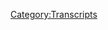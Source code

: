 {{Transcript
    | title         = [[14: February 17, 2017]]
    | caption       = [https://knowledgefight.libsyn.com/knowledge-fight-feb-17-2017 Listen to this episode on Libsyn]
    | episodeNumber = [[14: February 17, 2017|14]]
    | length        = 02:47:20
}}

{{MessageBox
    | header     = Warning: Bot Generated Content
    | text       = This transcript was automatically generated by transcription software and likely contains many mistakes and misattributions. Please check the audio for definitive quotes, attribution, and context.
    | image      = N3yvass4myg91.webp
    | imagewidth = 50px
    | id         = warning
}}

{{TranscriptBlock
    | name      = Alex Jones
    | timestamp = 00:00:00.000
    | text      = Andy in Kansas, you're on the air. Thanks for holding. Well, Alex, I'm a first time caller. I'm a huge fan. I love
}}

{{TranscriptBlock
    | name      = Dan
    | timestamp = 00:00:07.000
    | text      = your work. Hey, everybody, welcome back to knowledge fight. I'm Dan.
}}

{{TranscriptBlock
    | name      = Jordan
    | timestamp = 00:00:10.000
    | text      = I'm Jordan,
}}

{{TranscriptBlock
    | name      = Dan
    | timestamp = 00:00:11.000
    | text      = and we need to work out a new introduction. Yeah, the point of the matter is that I watch too much Infowars and I like to sit down and describe it to you.
}}

{{TranscriptBlock
    | name      = Jordan
    | timestamp = 00:00:18.000
    | text      = Um, Jordan. Wait, did I redo that? I don't know. I thought that was our new introduction. I just say I'm Jordan three times in a row. Ah, like battles you like Beetlejuice not battle Jews. Battletoads plus Beetlejuice means battle Jews. And then add in We're fans of Alex Jones. So it's battle Jews
}}

{{TranscriptBlock
    | name      = Dan
    | timestamp = 00:00:36.000
    | text      = Bucha Boone's Farm as my battle Jews. were brought to you today by Boone's Farm Strawberry Hill delightful stuff. Jordan, we got a lot to cover. Let's do this. We need to get into the right headspace of what's going on here.
}}

{{TranscriptBlock
    | name      = Jordan
    | timestamp = 00:00:49.000
    | text      = Okay. Everything is falling apart around our eyes
}}

{{TranscriptBlock
    | name      = Dan
    | timestamp = 00:00:52.000
    | text      = and amazingly so.
}}

{{TranscriptBlock
    | name      = Jordan
    | timestamp = 00:00:55.000
    | text      = Like a like a slow motion tire fire.
}}

{{TranscriptBlock
    | name      = Dan
    | timestamp = 00:00:58.000
    | text      = It's not that slow. No, it's
}}

{{TranscriptBlock
    | name      = Jordan
    | timestamp = 00:00:59.000
    | text      = a super faster it's
}}

{{TranscriptBlock
    | name      = Dan
    | timestamp = 00:01:01.000
    | text      = a tire fire but quicker. Yeah. So in the last week, we've had since we last recorded, yes, Donald Trump has given a incredibly unhinged press conference. The only way to describe it he went to Florida to have a campaign rally a month into his presidency.
}}

{{TranscriptBlock
    | name      = Jordan
    | timestamp = 00:01:18.000
    | text      = The most insane thing I can
}}

{{TranscriptBlock
    | name      = Dan
    | timestamp = 00:01:19.000
    | text      = imagine. I don't know if you watched any of it. No,
}}

{{TranscriptBlock
    | name      = Jordan
    | timestamp = 00:01:23.000
    | text      = off the chain. I can't I can't do it. He had
}}

{{TranscriptBlock
    | name      = Dan
    | timestamp = 00:01:25.000
    | text      = Pam Bondi come out and give a little bit of an hype introduction. And then candle in the wind started playing.
}}

{{TranscriptBlock
    | name      = Jordan
    | timestamp = 00:01:35.000
    | text      = Is he gonna die? I don't know. Is he gonna kill Princess die? Well, here's the thing. Can you is that a new Alex Jones conspiracy there that Princess Diana is still alive and Trump knows where she is Tony Keller
}}

{{TranscriptBlock
    | name      = Dan
    | timestamp = 00:01:48.000
    | text      = here's the thing. I was like, why the fuck is he playing candle in the wind? Yeah. But then I started to listen to the lyrics and they talk about how evil the press is. All the papers had to say was Marilyn was found in the nude. There's a couple lines in the song that are about how the press may have forced Marilyn Monroe to change into Marilyn Monroe from Norma Jean.
}}

{{TranscriptBlock
    | name      = Jordan
    | timestamp = 00:02:11.000
    | text      = Stretch that is a stretch Elton Elton if you're listening Yeah, we got some stuff to talk about. About the line the lyrics I can't wait to go Elton John. I didn't know that. You're the one at fault for Trump. So then
}}

{{TranscriptBlock
    | name      = Dan
    | timestamp = 00:02:26.000
    | text      = he's the camera pans over and it's to the open end of the hangar because there's a bunch of people in the hangar and I'm sitting there like there's no fucking way he's going to taxi in on a plane he
}}

{{TranscriptBlock
    | name      = Jordan
    | timestamp = 00:02:38.000
    | text      = taxied in on a plane what was the what made me there is no garish just pathetic thing he won't do
}}

{{TranscriptBlock
    | name      = Dan
    | timestamp = 00:02:45.000
    | text      = he had there was like the stare car was there. So I'm like there's he's got to come in on a plane. Yeah, and then fucking Air Force One pulls is fucking takes for fucking ever. And then he gets off the plane comes down and gives a absurd speech. Lets a fan. Come out of the crowd and speak to the audience. Just some guy that he had seen on Fox News being interviewed. He's like, Oh, I recognize you. Come on up here. Secret what secret service isn't gonna like this, but we know our people we know. Yeah.
}}

{{TranscriptBlock
    | name      = Jordan
    | timestamp = 00:03:18.000
    | text      = Why do we even do this? I don't know. Why are we even American anymore? Let's just leave. It's so clumsy one everyone leave Go Go now. So there are other places to be this place needs to be abandoned or won't be played easy to walk and be. We need to build biodomes in the rain forest. There is no other solution to this.
}}

{{TranscriptBlock
    | name      = Dan
    | timestamp = 00:03:39.000
    | text      = You're getting dangerously close to Alex's blood always.
}}

{{TranscriptBlock
    | name      = Jordan
    | timestamp = 00:03:42.000
    | text      = Put him under god damn ground. So whenever Trump nuclear weapons, the whole fucking world.
}}

{{TranscriptBlock
    | name      = Dan
    | timestamp = 00:03:48.000
    | text      = No, you're advocating dumbs.
}}

{{TranscriptBlock
    | name      = Jordan
    | timestamp = 00:03:49.000
    | text      = I am advocating ground military. That is right. Yes.
}}

{{TranscriptBlock
    | name      = Dan
    | timestamp = 00:03:53.000
    | text      = So he led to this guy get up there. And he just was like, we all know Trump's gonna have the greatest blah, blah, blah. It's wild. Yeah, and now of
}}

{{TranscriptBlock
    | name      = Jordan
    | timestamp = 00:04:03.000
    | text      = course it is.
}}

{{TranscriptBlock
    | name      = Dan
    | timestamp = 00:04:04.000
    | text      = Not Trump hugs the guy. This
}}

{{TranscriptBlock
    | name      = Jordan
    | timestamp = 00:04:07.000
    | text      = this is the funniest fucking thing. Why don't we get to enjoy it? Why isn't this is the funniest fucking thing I've ever lived through. And I hate every moment of
}}

{{TranscriptBlock
    | name      = Dan
    | timestamp = 00:04:18.000
    | text      = it. If it wasn't real, it would be so hilarious funny
}}

{{TranscriptBlock
    | name      = Jordan
    | timestamp = 00:04:21.000
    | text      = shit. So I can't even imagine there's nothing. There's no way any writer would be allowed to get away with writing this story because this is too far fetched. This is outside of what anybody would believe buddy. Take another lap on this. Come on. Do we need we need a script doctor in here to punch up a full
}}

{{TranscriptBlock
    | name      = Dan
    | timestamp = 00:04:37.000
    | text      = reedit Oh, so he gives his speech and he gets like I mean the applause it all comes at very predictable times. Of course. Thankfully, I don't think I heard any lock her ups or anything like that. So maybe we're moving on from that. I think people Hillary for prison signs still. Two things that I found really horrifying. And this is I don't like that we're taking this much time to talk about on Alex stuff, right? There was a bunch of people with blacks for Trump 2020 signs behind him. There were like seven people. 2020. Yeah. That's it's a campaign event.
}}

{{TranscriptBlock
    | name      = Jordan
    | timestamp = 00:05:11.000
    | text      = It's a campaign event.
}}

{{TranscriptBlock
    | name      = Dan
    | timestamp = 00:05:12.000
    | text      = Yeah, the rally in Florida was a campaign event.
}}

{{TranscriptBlock
    | name      = Jordan
    | timestamp = 00:05:15.000
    | text      = It's 2017. Right?
}}

{{TranscriptBlock
    | name      = Dan
    | timestamp = 00:05:17.000
    | text      = He's campaigning three years in advance for the next for his reelection.
}}

{{TranscriptBlock
    | name      = Jordan
    | timestamp = 00:05:21.000
    | text      = This is the funniest thing that makes me want to kill myself. Yeah.
}}

{{TranscriptBlock
    | name      = Dan
    | timestamp = 00:05:25.000
    | text      = So these people are all there. They're clearly plants. Oh, we're all identical signs, identical shirts. Yeah. And they all
}}

{{TranscriptBlock
    | name      = Jordan
    | timestamp = 00:05:32.000
    | text      = along with spontaneous blacks, for Trump, know
}}

{{TranscriptBlock
    | name      = Dan
    | timestamp = 00:05:35.000
    | text      = everyone else in the audience along with them, or at least the people who are behind Trump all stand in unison and clap at the same things. It's very
}}

{{TranscriptBlock
    | name      = Jordan
    | timestamp = 00:05:43.000
    | text      = strange, very, I don't know. gurbles asked,
}}

{{TranscriptBlock
    | name      = Dan
    | timestamp = 00:05:47.000
    | text      = it seemed planned. But then also
}}

{{TranscriptBlock
    | name      = Jordan
    | timestamp = 00:05:51.000
    | text      = understated understatement
}}

{{TranscriptBlock
    | name      = Dan
    | timestamp = 00:05:53.000
    | text      = there was a lady with a veteran's for Trump sign, and one guy in military fatigues behind him. And at one point, Trump says, Who here are veterans, and when he says that the lady with the veterans for Trump sign sits down and hides her sign, and the guy in fatigues doesn't even clap. So it's like, Oh, that would be your fucking time.
}}

{{TranscriptBlock
    | name      = Jordan
    | timestamp = 00:06:14.000
    | text      = That would be your cue.
}}

{{TranscriptBlock
    | name      = Dan
    | timestamp = 00:06:15.000
    | text      = It's almost like someone was in costume. And forgot that he is supposed to be military. So anyway, we've had this stuff. And we've, I gotta be honest, a lot of this is wearing on me. Yeah, it's getting to the point where I'm starting. I'm not starting to go crazy or anything like that. But Alex Jones is starting to hurt me. Oh, no. And I'm not saying this for pity.
}}

{{TranscriptBlock
    | name      = Jordan
    | timestamp = 00:06:39.000
    | text      = I know what you're saying it for is to take credit for becoming a martyr for the cause. Right?
}}

{{TranscriptBlock
    | name      = Dan
    | timestamp = 00:06:44.000
    | text      = No, I'm saying it Mosler are Jesus. No, I'm saying I'm mostly to get myself off the hook a little bit. Oh, because I've been listening to a bunch of his shit. And then during the rally, I shouldn't have watched it. But no, when I was watching it, I started to drink. And that is what you should have done. Yeah, but it got me. You know, the wine got good to me. And I started drinking some more. And by the time it was over, I realized, oh, fuck, I've got to get clips for our next episode. So I isolated all of these clips drunk. Excellent. So I don't remember what some of them are.
}}

{{TranscriptBlock
    | name      = Jordan
    | timestamp = 00:07:21.000
    | text      = Fantastic. Yeah, this is our next grab bag episode right here
}}

{{TranscriptBlock
    | name      = Dan
    | timestamp = 00:07:25.000
    | text      = a little bit. But I do know that it's from February 27 or 17th. Excuse me. We're not in the future. Right? February 17. The Friday episode he does respond to Trump's crazy press conference. So we get to get into that a little bit. And then I have a little bit of a couple of bonus clips from an episode that he put out only on the internet.
}}

{{TranscriptBlock
    | name      = Jordan
    | timestamp = 00:07:47.000
    | text      = Ooh, that no, he's got he goes unfiltered on the internet. He
}}

{{TranscriptBlock
    | name      = Dan
    | timestamp = 00:07:53.000
    | text      = put out an hour clip. That might be the most boring and stupid thing I've ever seen in my life. No, maybe we should just start with that. That's let's start with the bonus. That's
}}

{{TranscriptBlock
    | name      = Jordan
    | timestamp = 00:08:03.000
    | text      = not the Alex we know. It is it is actually Oh, that's a good point. It is exactly the Alex we know it's fairly close.
}}

{{TranscriptBlock
    | name      = Dan
    | timestamp = 00:08:10.000
    | text      = So what ended up here's here's the introduction to the show that he did for the internet. This is interesting. This is like dessert for dinner. We're having we're doing the bonus ahead of the actual episode. All right. So here's the here's his introduction.
}}

{{TranscriptBlock
    | name      = Alex Jones
    | timestamp = 00:08:26.000
    | text      = All right, I'm going to attempt something here today live at 314 Central Standard Time that I've never succeeded in. Now big frustration I last night this morning today during breaks probably scanned over 300 articles. There were a couple 100 others I couldn't even look at. I watched all these video clips and researched him and then played a fraction of them and I'm not complaining. It's just I've gotten kind of OCD about the way I do things. So so this may be a train wreck. It may be good, that may be bad. But we are seeing the fall of World Government at least the World Government by a bunch of corporatist their system of like being in the shadows and running everything is coming down. Does that mean we won't screw it up now? No, no, the fight has just begun but we're having some major victories.
}}

{{TranscriptBlock
    | name      = Dan
    | timestamp = 00:09:11.000
    | text      = So at this point, are you getting any sense of what he has tried in the past to do but failed? No,
}}

{{TranscriptBlock
    | name      = Jordan
    | timestamp = 00:09:22.000
    | text      = I make a woman come.
}}

{{TranscriptBlock
    | name      = Dan
    | timestamp = 00:09:25.000
    | text      = I think that's implied.
}}

{{TranscriptBlock
    | name      = Alex Jones
    | timestamp = 00:09:28.000
    | text      = So I've got 500 articles here. Now you don't want to judge these before I even said I bet the stocks 40 articles and then it's like 43 articles. I've learned 500 articles. It's not this is a good 500
}}

{{TranscriptBlock
    | name      = Jordan
    | timestamp = 00:09:42.000
    | text      = where he hasn't oh and where are they stacked
}}

{{TranscriptBlock
    | name      = Dan
    | timestamp = 00:09:45.000
    | text      = he has them all on the desk and doesn't have
}}

{{TranscriptBlock
    | name      = Jordan
    | timestamp = 00:09:47.000
    | text      = 500 tabs open on his Chrome. He has them all
}}

{{TranscriptBlock
    | name      = Dan
    | timestamp = 00:09:51.000
    | text      = on in front of him on his desk and they are printed out articles. I don't know if there's 500 of them, but I will tell you this 500 articles is way too much to ever cover? You can't? No, you can't get into any of the substance of it. Okay.
}}

{{TranscriptBlock
    | name      = Jordan
    | timestamp = 00:10:06.000
    | text      = Do you know how much a ream of paper weighs?
}}

{{TranscriptBlock
    | name      = Dan
    | timestamp = 00:10:10.000
    | text      = I do, actually, because I used to work at Office Depot. Right?
}}

{{TranscriptBlock
    | name      = Jordan
    | timestamp = 00:10:13.000
    | text      = And that's 200 sheets, right? Yeah, yeah. Okay, now put two of those on top of each other, and then cut Alex Jones in half. Exactly. There we go. That's how many Alex Jones has read one half of his entire body. So spoiler
}}

{{TranscriptBlock
    | name      = Dan
    | timestamp = 00:10:30.000
    | text      = alert, he doesn't get through these articles? Of course not. But it's the most boring, stupid fucking show I've ever sat through. Because here's what he does. Okay, he has all these articles.
}}

{{TranscriptBlock
    | name      = Jordan
    | timestamp = 00:10:40.000
    | text      = And does he ever reveal what he's not done successfully in the past?
}}

{{TranscriptBlock
    | name      = Dan
    | timestamp = 00:10:43.000
    | text      = Just getting into the weeds. Getting through all the articles, I think is what he was saying. Oh, because he always interrupt himself or go on tangents. So he tries to just read off the headlines of all of these articles. Try and prove his point. Does he get
}}

{{TranscriptBlock
    | name      = Jordan
    | timestamp = 00:10:57.000
    | text      = to 500? I didn't count. But okay, well, let's listen to all of
}}

{{TranscriptBlock
    | name      = Dan
    | timestamp = 00:11:01.000
    | text      = it. Here is what he is not telling you. All of them are infowars.com articles. Not all of them. But I would say 85 to 90% are Infowars or prison planet that
}}

{{TranscriptBlock
    | name      = Jordan
    | timestamp = 00:11:16.000
    | text      = is just fucking synergy is what that is. It is that is a little drug multi level marketing, right.
}}

{{TranscriptBlock
    | name      = Dan
    | timestamp = 00:11:22.000
    | text      = And then he has one article that's called the history of mercantilism. Oh, that sounds fascinating. Well, but he's like, this is this order real dense article about economics. And, you know, I'm not gonna get into that. Yeah, of course.
}}

{{TranscriptBlock
    | name      = Jordan
    | timestamp = 00:11:38.000
    | text      = Dense, dense is not his style. Hey, man,
}}

{{TranscriptBlock
    | name      = Dan
    | timestamp = 00:11:39.000
    | text      = you didn't read it. So anyway, you
}}

{{TranscriptBlock
    | name      = Jordan
    | timestamp = 00:11:43.000
    | text      = can't define the word mercantilism.
}}

{{TranscriptBlock
    | name      = Dan
    | timestamp = 00:11:45.000
    | text      = I always thought it had something to do with clothing. I mean,
}}

{{TranscriptBlock
    | name      = Jordan
    | timestamp = 00:11:49.000
    | text      = it does. You have to wear it, but in a tertiary way,
}}

{{TranscriptBlock
    | name      = Dan
    | timestamp = 00:11:53.000
    | text      = selling clothing via
}}

{{TranscriptBlock
    | name      = Jordan
    | timestamp = 00:11:53.000
    | text      = ships. Well, well, yeah. But I mean, there's other stuff. Yeah, there's like, you know, it's the big one is T. You know, the East India? Yeah, I
}}

{{TranscriptBlock
    | name      = Dan
    | timestamp = 00:12:03.000
    | text      = apologize. There was a weird lapse there because I was biting my nails.
}}

{{TranscriptBlock
    | name      = Jordan
    | timestamp = 00:12:06.000
    | text      = All right, this is gonna be a bad episode. If you're biting nails already.
}}

{{TranscriptBlock
    | name      = Dan
    | timestamp = 00:12:10.000
    | text      = Don't worry about it. Let's get to it.
}}

{{TranscriptBlock
    | name      = Alex Jones
    | timestamp = 00:12:12.000
    | text      = And I was supposed to pick the kids up about an hour and a half. So I said to be a two. I better just shut up or bad and actually just read these headlines. And then not comment on it. Because I always comment that never get to the next story. But just imagine at night in the morning and getting here and then they're just bringing me in more stuff and more clips. And it's very frustrating.
}}

{{TranscriptBlock
    | name      = Jordan
    | timestamp = 00:12:35.000
    | text      = What does reading the headlines of articles accomplish?
}}

{{TranscriptBlock
    | name      = Dan
    | timestamp = 00:12:41.000
    | text      = It gives you what news he wants you to hear without knowing what the actual story
}}

{{TranscriptBlock
    | name      = Jordan
    | timestamp = 00:12:46.000
    | text      = it does he think it's an accomplishment to read the headlines of 500 articles recently. Yeah, because that's not how articles were
}}

{{TranscriptBlock
    | name      = Dan
    | timestamp = 00:12:53.000
    | text      = known. Especially not on infowars.com where they sensationalized everything and lies and headlines. Isn't
}}

{{TranscriptBlock
    | name      = Jordan
    | timestamp = 00:12:58.000
    | text      = it supposed to be the like, that's like reading that's literally like reading a library, but only reading the names of all the books judging a book by its cover literally judging a book by its car,
}}

{{TranscriptBlock
    | name      = Dan
    | timestamp = 00:13:10.000
    | text      = or like back in the day when BuzzFeed just had lists. Yeah, it's like, oh, I read that list. Wow. They've improved. We all
}}

{{TranscriptBlock
    | name      = Jordan
    | timestamp = 00:13:17.000
    | text      = have lists. That's all we do now. Yeah, word lists,
}}

{{TranscriptBlock
    | name      = Alex Jones
    | timestamp = 00:13:20.000
    | text      = because it's like no wonder you're under such tyranny. How do you keep track of all this, but just the
}}

{{TranscriptBlock
    | name      = Jordan
    | timestamp = 00:13:28.000
    | text      = pallet lists politically,
}}

{{TranscriptBlock
    | name      = Alex Jones
    | timestamp = 00:13:28.000
    | text      = this creates when you're actually not just the headline, but reading five or six paragraphs on these, and then knowing the backstory, comparing that to other people. I mean, well, let's just say it. I don't think anybody reads more news than I do. I mean, I'm sure there's people out there that do but he points to sound smart about teleconference loaded and they sit there. I'm not great. I'm just simply saying one person I know reads as much as maybe one and then see how we're buying into the propaganda.
}}

{{TranscriptBlock
    | name      = Jordan
    | timestamp = 00:14:03.000
    | text      = Okay. I'm sorry, I'm sorry. I'm gonna be careful working. Very angry.
}}

{{TranscriptBlock
    | name      = Dan
    | timestamp = 00:14:07.000
    | text      = My windows open.
}}

{{TranscriptBlock
    | name      = Jordan
    | timestamp = 00:14:12.000
    | text      = So no one reads more news than Alex. Nobody reads more news. His fit Alex Jones, the first article he no one on this planet? Yeah. Aside from maybe Ron Paul or
}}

{{TranscriptBlock
    | name      = Dan
    | timestamp = 00:14:24.000
    | text      = Donald Trump, or Oh, and you see how successful Donald Trump
}}

{{TranscriptBlock
    | name      = Jordan
    | timestamp = 00:14:27.000
    | text      = can't read. He can't read. Everybody shut up.
}}

{{TranscriptBlock
    | name      = Dan
    | timestamp = 00:14:31.000
    | text      = That's why he just watches cable news. And
}}

{{TranscriptBlock
    | name      = Jordan
    | timestamp = 00:14:33.000
    | text      = he is he is and here's the here's what I was actually thinking on the way here. I don't think so. So I don't use this word. I think it's often offensive.
}}

{{TranscriptBlock
    | name      = Dan
    | timestamp = 00:14:47.000
    | text      = The use is a really big lead up if used incorrectly.
}}

{{TranscriptBlock
    | name      = Jordan
    | timestamp = 00:14:50.000
    | text      = This is an offensive word. But I do believe that Donald Trump is retarded like in the delayed descent, I think I think he was he's was trapped In the soul, or in the brain space of a 12 year old child, a general Kathlyn to have millions and millions of dollars. So that's all he's done. He is retarded. If he does not know anything more than what a seventh grader would know,
}}

{{TranscriptBlock
    | name      = Dan
    | timestamp = 00:15:15.000
    | text      = it appears that he's least not very capable of abstract thought.
}}

{{TranscriptBlock
    | name      = Jordan
    | timestamp = 00:15:19.000
    | text      = He's a fucking idiot.
}}

{{TranscriptBlock
    | name      = Dan
    | timestamp = 00:15:20.000
    | text      = Yeah, it sucks. It sucks to say that. And I don't say that as an attack. I say that is like a no,
}}

{{TranscriptBlock
    | name      = Jordan
    | timestamp = 00:15:27.000
    | text      = it's not an attack. It's a tragedy. He's an idiot in the way that we were all bummed out whenever the twin towers fell. But he wasn't. That's how stupid he is. He was the Twin Towers falling of intellect. Do
}}

{{TranscriptBlock
    | name      = Dan
    | timestamp = 00:15:41.000
    | text      = you remember what his response was?
}}

{{TranscriptBlock
    | name      = Jordan
    | timestamp = 00:15:42.000
    | text      = Yeah, he's now fucking driving up his goddamn rent.
}}

{{TranscriptBlock
    | name      = Dan
    | timestamp = 00:15:46.000
    | text      = And he's no, he was on TV. And he said, now my building is the tallest. Oh, that's right.
}}

{{TranscriptBlock
    | name      = Jordan
    | timestamp = 00:15:50.000
    | text      = That's the that's the shit. God, I
}}

{{TranscriptBlock
    | name      = Dan
    | timestamp = 00:15:53.000
    | text      = wouldn't answer. Why are we anyway?
}}

{{TranscriptBlock
    | name      = Jordan
    | timestamp = 00:15:55.000
    | text      = Can't we just can't we just get rid of his advisors? Or even better? Let's build a fake White House.
}}

{{TranscriptBlock
    | name      = Dan
    | timestamp = 00:16:02.000
    | text      = He already has. It's called the winter white. Right. But here's what we did for southern what we do now.
}}

{{TranscriptBlock
    | name      = Jordan
    | timestamp = 00:16:06.000
    | text      = Okay, we build fake White House, we build a fake press corps. We put all of his people in there. You're talking. We just have him. Truman Show. Let's turn it into a reality show. But actually give the government to people who aren't a bunch of nerds. Yeah, a bunch of nerds. Let's go with nerds. Yeah, give it to nerds. And then we'll just watch him because he's hilarious if he didn't have an impact on our lives, God, he's the funniest man a lot.
}}

{{TranscriptBlock
    | name      = Dan
    | timestamp = 00:16:32.000
    | text      = So Alex also is pretty funny. But we also know that he's a policy wonk. And he gets into and a voracious reader. Yes. No one reads more news. No one reads so he gets to his first article is about how Ivanka Trump's line is doing well, despite the backlash, despite the protests, great, who cares? Great, wonderful, but his argument isn't wonderful. His argument is that everyone hates the globalists so much that they try and boycott her products. And it only helps her. So that's his first bit of news. And then he gets to this a little bit later.
}}

{{TranscriptBlock
    | name      = Alex Jones
    | timestamp = 00:17:05.000
    | text      = Let's continue. Ted Nugent discusses possible US Senate vote in 2018 in Michigan, we got him set up for the show on Monday. Great. We're gonna definitely be back in that for the Motor City madman between his time in Texas and Michigan to return to that great state.
}}

{{TranscriptBlock
    | name      = Dan
    | timestamp = 00:17:19.000
    | text      = He reads the headline wrong. He says a Senate vote he meant Senate run but he wait
}}

{{TranscriptBlock
    | name      = Jordan
    | timestamp = 00:17:26.000
    | text      = he's pot he. Nugent wants to run agent wants to run? Yeah.
}}

{{TranscriptBlock
    | name      = Dan
    | timestamp = 00:17:31.000
    | text      = The guy who is notorious for saying the N word all the time. Yeah. The guy who often goes on stage with guns and is like Nancy Pelosi is suck my gun. You
}}

{{TranscriptBlock
    | name      = Jordan
    | timestamp = 00:17:42.000
    | text      = know what? Fuck it. Give him the seat. I don't even care anymore. Look, it's already we're already burning it down. Throw Nugent on there. I don't give a shit. Let's put all of Chicago in the gut. And I mean, the band. Let's put all Chicago the Eagles. Our House of Representatives should just be faded. 80s
}}

{{TranscriptBlock
    | name      = Dan
    | timestamp = 00:18:02.000
    | text      = Kid Rock wants to run to and those guys are both Detroit guys. Fred Durst in who else you got Fred Durst about to run in Florida. Thank God step in Yeah, we welcome you into the Senate with arms wide open. So I mean, that's problematic as hell. But one of this is I'm not gonna play tons of clips of him just reading headlines because it's boring. Because why? Yeah, it's super. Why did he play him reading headline because he wanted to show I think he wanted to show you and I but he's in the weeds. That's like,
}}

{{TranscriptBlock
    | name      = Jordan
    | timestamp = 00:18:33.000
    | text      = that's like him being like, Hey, guys, I'm gonna show you this video of me brushing my teeth. But it's gonna be left handed. I've never been able to do it before,
}}

{{TranscriptBlock
    | name      = Dan
    | timestamp = 00:18:43.000
    | text      = but it's better for you. So here's this clip where he actually literally toothpaste this has to do with the Russian ships off the course of the coast, which is Yeah. What's fun about this clip is within the span of about a minute, he literally contradicts himself. And he doesn't even realize he's doing it, of course, which is gorgeous. So listen for this. Like
}}

{{TranscriptBlock
    | name      = Alex Jones
    | timestamp = 00:19:06.000
    | text      = Trump said, You think I'm gonna be tough on Russia? It's Hillary got the uranium money have no connection. What the hell is this?
}}

{{TranscriptBlock
    | name      = Dan
    | timestamp = 00:19:12.000
    | text      = Also just to stop I really quick that is such a misrepresentation of what happened with that uranium deal. Yeah, it's it's insane. The idea that like, oh, yeah, Hillary sold uranium. That's not what happened at all. Canadian company.
}}

{{TranscriptBlock
    | name      = Jordan
    | timestamp = 00:19:26.000
    | text      = In that press conference, we found out that Trump just learned what mutually assured destruction means
}}

{{TranscriptBlock
    | name      = Dan
    | timestamp = 00:19:32.000
    | text      = it's bad stuff.
}}

{{TranscriptBlock
    | name      = Jordan
    | timestamp = 00:19:33.000
    | text      = He just learned that it's a failure. None other Did you guys hear about nuclear weapons? Do you know what they can do? Uranium is used for bad stuff. It's used for bad stuff. Yeah,
}}

{{TranscriptBlock
    | name      = Alex Jones
    | timestamp = 00:19:43.000
    | text      = locker up. It's like, are you gonna do something on a ship? That's 50 miles off the coast from like, okay, they got, like 50 submarines off our coast. About that. We got like, 100 off. There's 100 ships. I mean, what what does that mean? Yeah, and they got nuclear dumbass. Sir, they're off our coasts with nuclear weapons. Yeah, that's how this works. We should de escalate it. Yeah, they're off the coast with a signal ship to pick up incoming. So submarines can pop up and fire hundreds of cruise missiles at us and turn the east coast into molten slag heap. Stop trying to start a fight McCain who don't know what day it is, and as prank callers calling him up, and he thinks is the prime minister of Ukraine. Let me tell you learn what's going on before you try to run the world.
}}

{{TranscriptBlock
    | name      = Dan
    | timestamp = 00:20:30.000
    | text      = So from this first part of the clip, right, he's talking about how Russia has signal ships that can relay you know, messages and then they can nuclear weapons. They can turn the east coast into a heap. Yes. Now, we know that's bad. I didn't edit this at all. This is the next headline. He reads. Okay.
}}

{{TranscriptBlock
    | name      = Alex Jones
    | timestamp = 00:20:50.000
    | text      = Russian spy ship. direct threat Pentagon says Yeah, no kidding. Russia has one chip on our east coast. And we've got like hundreds on there's this horrible break.
}}

{{TranscriptBlock
    | name      = Dan
    | timestamp = 00:21:01.000
    | text      = That's a literal contradiction of the words that just came out of his mouth. He's talking about how these chips are there. And they can signal also existing submarines that will destroy the East Coast. Yes, the next story is there's only one ship and it's not a threat. Of course, it's not a threat.
}}

{{TranscriptBlock
    | name      = Jordan
    | timestamp = 00:21:20.000
    | text      = How? Ah, he's like, Ah, he's legitimate cognitive dissonance is actually Alex Jones, his middle name.
}}

{{TranscriptBlock
    | name      = Dan
    | timestamp = 00:21:28.000
    | text      = He's legitimately like a dog. He's just he just sees what's up here as I go. I gotta respond to that. This there's no short term or long term memory.
}}

{{TranscriptBlock
    | name      = Jordan
    | timestamp = 00:21:37.000
    | text      = Now. If I if I think of him as a cute little puppy. I feel so much
}}

{{TranscriptBlock
    | name      = Dan
    | timestamp = 00:21:41.000
    | text      = better. That is allowed fucking puppy. Yeah,
}}

{{TranscriptBlock
    | name      = Jordan
    | timestamp = 00:21:44.000
    | text      = I mean, it's an annoying puppy. But he's so cute. He's he looks like a sharpei. He's got fat all over the place.
}}

{{TranscriptBlock
    | name      = Dan
    | timestamp = 00:21:51.000
    | text      = Also shout out to our main man far out. It made us a nice logo. Were made use it. Possibly could use it. Absolutely. But a big thank you. We always love some nice fan art. It's really cool. Yeah, it's really awesome. And thank you to everybody who's joined up and subscribed. I'm seeing these numbers grow. And it really is. It's heartening, much like Obama seeing protests. Tell your friends
}}

{{TranscriptBlock
    | name      = Jordan
    | timestamp = 00:22:17.000
    | text      = and much like a 60 degree day in February in Chicago. Sure. You know, a totally normal thing that happened.
}}

{{TranscriptBlock
    | name      = Dan
    | timestamp = 00:22:24.000
    | text      = very heartening. Oh, it makes me feel like a blizzard in May last year.
}}

{{TranscriptBlock
    | name      = Jordan
    | timestamp = 00:22:30.000
    | text      = was cool. I love I love unpredictable weather.
}}

{{TranscriptBlock
    | name      = Dan
    | timestamp = 00:22:33.000
    | text      = Yeah, I like how I took down the plastic from my window. I'm gonna get horse fucked in like two weeks. Yeah. So anyway, now it's time to get to the actual Friday show. That was the after show that he put out on Friday. You want to go watch it? I highly don't recommend it. But it's just tons of him trying to read headlines and just fucking it up. Let's just completely fucking it up.
}}

{{TranscriptBlock
    | name      = Jordan
    | timestamp = 00:22:54.000
    | text      = I'm gonna guess he did not actually have 500. There.
}}

{{TranscriptBlock
    | name      = Dan
    | timestamp = 00:22:57.000
    | text      = He's learned to judge the stacks, as you mentioned earlier, right? I mean, sure. I don't know. Anyway, axon
}}

{{TranscriptBlock
    | name      = Jordan
    | timestamp = 00:23:02.000
    | text      = stacks on stacks. Alec starts off Friday's show.
}}

{{TranscriptBlock
    | name      = Dan
    | timestamp = 00:23:05.000
    | text      = Yeah, by having a new directive about what we need to do about the media,
}}

{{TranscriptBlock
    | name      = Jordan
    | timestamp = 00:23:11.000
    | text      = the Prime Directive, yes, it is not interfering, that we're
}}

{{TranscriptBlock
    | name      = Alex Jones
    | timestamp = 00:23:15.000
    | text      = set to when God read about sand bucket to decide that we are not going to live under the deception of a term that I thought of this morning. And I'm sure it because it's such an obvious term that other people thought of it as well. But it just hit me and I tweeted it out. Maybe we pull that tweet up. The official name of MSM should just be fake news because they can throw that back and forth on new independent media, journalists, investigative journalist, just somebody that videotapes something that the government doesn't want seen. They could just throw away fake news back on that. Wait, what's up? What's
}}

{{TranscriptBlock
    | name      = Jordan
    | timestamp = 00:23:57.000
    | text      = it something that the government doesn't want seen is fake news. Well, they
}}

{{TranscriptBlock
    | name      = Dan
    | timestamp = 00:24:01.000
    | text      = can throw that at them. You know, you could accuse that of being fake news. Like video of cops killing people or something.
}}

{{TranscriptBlock
    | name      = Jordan
    | timestamp = 00:24:09.000
    | text      = There's no There's no, there's no there's no reality anymore. We are all living in this fantastical dream world.
}}

{{TranscriptBlock
    | name      = Dan
    | timestamp = 00:24:15.000
    | text      = We're so far through the look and go oh,
}}

{{TranscriptBlock
    | name      = Jordan
    | timestamp = 00:24:17.000
    | text      = this is such this is such a pure pure baldfaced insanity.
}}

{{TranscriptBlock
    | name      = Dan
    | timestamp = 00:24:22.000
    | text      = It's one of those things where like, I've been starting to wrestle with this. I don't really know if there's any way home. No, I don't think we can click our glass slippers together and wish ourselves there's no going back even even if you know he ends up getting impeached and we try and write the ship. I think the damage is done.
}}

{{TranscriptBlock
    | name      = Jordan
    | timestamp = 00:24:39.000
    | text      = Oh no, there's no going back. It's too late. It's too late. All of all of the rules he broke are forever broken. There's a template of a broken there's a template now for breaking the rules. America, it turns out is nothing he took zero to destroy.
}}

{{TranscriptBlock
    | name      = Dan
    | timestamp = 00:24:56.000
    | text      = He's absolutely illustrated that you can just break rules with impunity and no one's gonna stop you.
}}

{{TranscriptBlock
    | name      = Jordan
    | timestamp = 00:25:01.000
    | text      = No one has his god damn tax returns.
}}

{{TranscriptBlock
    | name      = Dan
    | timestamp = 00:25:06.000
    | text      = Yep, you're right. Yeah. Sorry. You're yelling a scare him. I
}}

{{TranscriptBlock
    | name      = Jordan
    | timestamp = 00:25:09.000
    | text      = know. I'm sorry. That's all right. We're still we're still we're still we're still we're still waiting
}}

{{TranscriptBlock
    | name      = Dan
    | timestamp = 00:25:15.000
    | text      = for the texture
}}

{{TranscriptBlock
    | name      = Jordan
    | timestamp = 00:25:16.000
    | text      = ones. The ones that are almost he's already president. Yeah, he's already President. Yes. He can release them. Sure he's already he has us. He has an advisor who committed trues trees. Light committed. Light treason. Yeah. Who lied to the FBI? Uh huh. He can just he can just do it. Nobody's gonna stop him. I just want now I just want to know how fucked we are. You wonder
}}

{{TranscriptBlock
    | name      = Dan
    | timestamp = 00:25:43.000
    | text      = how deep it goes. Yeah, well, I think that's the reason he can't is that it's probably like a swimming pool. Yeah, it's so deep. It's high dive deep.
}}

{{TranscriptBlock
    | name      = Jordan
    | timestamp = 00:25:50.000
    | text      = He actually has a Putin shaped dildo up his ass
}}

{{TranscriptBlock
    | name      = Dan
    | timestamp = 00:25:55.000
    | text      = all day events in the tax returns that's in the tax return. Well, he had to write.
}}

{{TranscriptBlock
    | name      = Jordan
    | timestamp = 00:26:00.000
    | text      = I mean, that's a business expense.
}}

{{TranscriptBlock
    | name      = Dan
    | timestamp = 00:26:02.000
    | text      = So anyway, here's the term that he came up with, and he's really fucking proud that he came up with it.
}}

{{TranscriptBlock
    | name      = Alex Jones
    | timestamp = 00:26:06.000
    | text      = You can throw it on them. You gotta have something that ties them the globalist the big corporate collaborator media to the fact that they're the mainstream media and that known term. And so it's the fake stream media. Nailed. That's it. That's the name I've been searching and searching and searching and searching.
}}

{{TranscriptBlock
    | name      = Dan
    | timestamp = 00:26:28.000
    | text      = I agree with him. Puns are hard. Sometimes I'll sit around and I'd be like, Ah, how can I how do I play with words? Yeah.
}}

{{TranscriptBlock
    | name      = Jordan
    | timestamp = 00:26:37.000
    | text      = It's hard, man. I like fake news. And I know there's a mainstream media out there. Let's start with let's go with fake media news stream. So close. No. Let's go with let's go with false media. Media Stream. Oh, no. All right. Yeah. Too much. Oh, let's go with lies on lies on balls on my face. No. All right. Fake stream media. It
}}

{{TranscriptBlock
    | name      = Dan
    | timestamp = 00:27:10.000
    | text      = is yeah, that's so pathetic. That like, it's so the idea that he's been looking at
}}

{{TranscriptBlock
    | name      = Jordan
    | timestamp = 00:27:15.000
    | text      = so proud of himself. Yeah, guys. He
}}

{{TranscriptBlock
    | name      = Dan
    | timestamp = 00:27:18.000
    | text      = puts on his like screen that's behind him between Yeah, he's like, look at this thing. Yeah,
}}

{{TranscriptBlock
    | name      = Jordan
    | timestamp = 00:27:23.000
    | text      = yeah. Yeah, or no, like he built a statue. Like he's a Greek. He's the new Michelangelo, painting the walls of this. The Sistine Chapel
}}

{{TranscriptBlock
    | name      = Dan
    | timestamp = 00:27:35.000
    | text      = this term will live on when I'm dead. This will be my great work.
}}

{{TranscriptBlock
    | name      = Jordan
    | timestamp = 00:27:39.000
    | text      = He swear to God, it probably well.
}}

{{TranscriptBlock
    | name      = Dan
    | timestamp = 00:27:42.000
    | text      = So he has some thoughts about Twitter and how they're censoring Trump on what he sees on Twitter. It's all colossal bullshit. They're censoring what Trump sees? Yeah, I don't know if he explains it fully in here. But what he believes you can't. What he believes is that Twitter is juking their algorithm. So whenever you look at a tweet, like if you expand one of his tweets, all of the responses that you see are negative. Alex's theory is that Twitter is doing this intentionally. So the President feels alone. Oh, yeah, it's
}}

{{TranscriptBlock
    | name      = Jordan
    | timestamp = 00:28:17.000
    | text      = all poor Donald,
}}

{{TranscriptBlock
    | name      = Dan
    | timestamp = 00:28:20.000
    | text      = it's impossible.
}}

{{TranscriptBlock
    | name      = Jordan
    | timestamp = 00:28:21.000
    | text      = Also, does he not get that most of the world is pretty much on the side of Hope Trump
}}

{{TranscriptBlock
    | name      = Dan
    | timestamp = 00:28:30.000
    | text      = dies, out hope he dies, but hope
}}

{{TranscriptBlock
    | name      = Jordan
    | timestamp = 00:28:32.000
    | text      = I am totally we're past that we're past that I'm on I'm on the hope he dies.
}}

{{TranscriptBlock
    | name      = Dan
    | timestamp = 00:28:37.000
    | text      = You and I are on slightly different sides of this because I think that would cause more trouble than it helps.
}}

{{TranscriptBlock
    | name      = Jordan
    | timestamp = 00:28:41.000
    | text      = You know what, I don't know. I don't even know anymore. I don't even know anymore.
}}

{{TranscriptBlock
    | name      = Dan
    | timestamp = 00:28:45.000
    | text      = You're on burn it down.
}}

{{TranscriptBlock
    | name      = Jordan
    | timestamp = 00:28:47.000
    | text      = I'm on burn it down. That's you don't even know anymore.
}}

{{TranscriptBlock
    | name      = Dan
    | timestamp = 00:28:51.000
    | text      = So there's one possibility and that is the Twitter is juking. Their algorithm like this or the other possibility, which is equally likely in my eyes, maybe more likely, is that there is an upswing and people negatively responding to the bullshit that flies out of his mouth, it seems
}}

{{TranscriptBlock
    | name      = Jordan
    | timestamp = 00:29:04.000
    | text      = possibly it seems odd. Turns out that when you make up terrorist attacks in Sweden, yeah, people are like, nah. Well,
}}

{{TranscriptBlock
    | name      = Dan
    | timestamp = 00:29:13.000
    | text      = to be fair, when he was talking about that in Sweden, he was talking about a Tucker Carlson piece already. Fox News. All right. So he wasn't talking about an actual terrorist attack. He was talking about a news report that he saw on Fox News The day before, about how crimes made by immigrants are on the rise in Sweden. Yep, much better.
}}

{{TranscriptBlock
    | name      = Jordan
    | timestamp = 00:29:33.000
    | text      = So alright, so our president watches TV
}}

{{TranscriptBlock
    | name      = Dan
    | timestamp = 00:29:38.000
    | text      = a lot. All right. So people have said up to six hours a day kill us. Here's the clip.
}}

{{TranscriptBlock
    | name      = Jordan
    | timestamp = 00:29:43.000
    | text      = Now I'm on now I'm on let Trump live and just looking at me out of here. Just kill me just let it go.
}}

{{TranscriptBlock
    | name      = Alex Jones
    | timestamp = 00:29:50.000
    | text      = Again, if you go back just a month ago on my Twitter, all the comments like 97% were positive. You gotta you try for it'll get like a 96 97% on The Aboriginals 99% up vote.
}}

{{TranscriptBlock
    | name      = Jordan
    | timestamp = 00:30:02.000
    | text      = Definitely not.
}}

{{TranscriptBlock
    | name      = Dan
    | timestamp = 00:30:03.000
    | text      = I've also looked at, you know, they have that Twitter audit. Yeah, people do. Yeah. And I think I think it's about a third of Alex's followers are fake. And about a third of prison planet. That's Paul Joseph Watson's Twitter. Right. Those are also fake. So ours, but I mean, I don't those numbers are a few years old. I don't know if it's changed since then. But I would have assumed that the trend is about that. Yeah. You think? And so I mean, I think there are a lot of people there's a lot of bots involved in, in their online presence. Yeah, very clearly anyway.
}}

{{TranscriptBlock
    | name      = Alex Jones
    | timestamp = 00:30:43.000
    | text      = And they're having trouble gaming that because that's just a solid vote when it comes to Twitter, just like you see what Trump Paul wrote about it yesterday. The first few 100 are negative, they just stack it with an algorithm to say you're an idiot to shout you down. Like you're under peer pressure, like, oh my gosh, I'm not getting good feedback. Now, because Zuckerberg has been talking about this and one of his manifestos is out. He thinks we're so stupid, we won't read it. He admits, I'm gonna track your product. I'm gonna review it
}}

{{TranscriptBlock
    | name      = Jordan
    | timestamp = 00:31:09.000
    | text      = read the headline hurt you.
}}

{{TranscriptBlock
    | name      = Dan
    | timestamp = 00:31:11.000
    | text      = He thinks that Zuckerberg legit wants to hurt you. Through through algorithms
}}

{{TranscriptBlock
    | name      = Jordan
    | timestamp = 00:31:17.000
    | text      = through algorithms. Yeah. But I mean, does he know what an algorithm is?
}}

{{TranscriptBlock
    | name      = Dan
    | timestamp = 00:31:20.000
    | text      = What's interesting is that there have been stories that have come out about them. They have done selectively, like, experimenting with what you see on your Facebook, right? Like what types of stories you see from your friends, which friends, you see, and it is kind of fucked up. So social media is kind of fucked up. Yeah, they do do fucked up stuff. But I don't think this is one of them. No, also, I don't like
}}

{{TranscriptBlock
    | name      = Jordan
    | timestamp = 00:31:44.000
    | text      = him. How would you even how would you even begin to write an algorithm that targets negative responses, but only for Trump? Right? Wouldn't it have to then apply to so many other people?
}}

{{TranscriptBlock
    | name      = Dan
    | timestamp = 00:31:56.000
    | text      = I don't know if that is necessarily where the issue is? I? Of course, it's not. I think that you'd have a difficult time having a robot figure out what is a positive and a negative response.
}}

{{TranscriptBlock
    | name      = Jordan
    | timestamp = 00:32:08.000
    | text      = I thought that's a really good, that's a good point, because
}}

{{TranscriptBlock
    | name      = Dan
    | timestamp = 00:32:10.000
    | text      = tone and irony isn't going to be able to be picked up
}}

{{TranscriptBlock
    | name      = Jordan
    | timestamp = 00:32:14.000
    | text      = unless the globalist cyborgs have invented a robot that can pass the Turing test and also trolls Trump. There are two things I want the globalists to get to work on right now. An algorithm can pass the Turing test, and also troll Trump.
}}

{{TranscriptBlock
    | name      = Dan
    | timestamp = 00:32:38.000
    | text      = I am a human algorithm.
}}

{{TranscriptBlock
    | name      = Jordan
    | timestamp = 00:32:42.000
    | text      = I want it to then start tweeting negatively at Trump. Oh, that'd be our bad president.
}}

{{TranscriptBlock
    | name      = Dan
    | timestamp = 00:32:47.000
    | text      = Oh my god, it's off the reservation
}}

{{TranscriptBlock
    | name      = Jordan
    | timestamp = 00:32:52.000
    | text      = Alright, so Trump bought 2.0 He says
}}

{{TranscriptBlock
    | name      = Dan
    | timestamp = 00:32:55.000
    | text      = a little bit more about this and then he gets into one of our favorite things here on the podcast, which is a stupid impression.
}}

{{TranscriptBlock
    | name      = Jordan
    | timestamp = 00:33:01.000
    | text      = Excellent. So
}}

{{TranscriptBlock
    | name      = Alex Jones
    | timestamp = 00:33:02.000
    | text      = these people are predators are super predators. So they can't call out to just their disdain you go watch a movie, you know comic book movie, and it shows the villain like I will destroy that now. Yes, that's actually what it's like we're dealing with megalomaniacs
}}

{{TranscriptBlock
    | name      = Jordan
    | timestamp = 00:33:19.000
    | text      = I mean, you're making that voice grow as a
}}

{{TranscriptBlock
    | name      = Alex Jones
    | timestamp = 00:33:21.000
    | text      = kid thinking oh, let's just cartoons but real villains actually go screw everyone over I'll just kill everyone. Everyone will be poor with me I'll run everything. I mean, that's who these people are. And we'll have suicide nets around the apple factories and drug everyone and to shoot them in the back of their head throw them in a gutter when we're done selling everybody's organs Oregon's
}}

{{TranscriptBlock
    | name      = Jordan
    | timestamp = 00:33:43.000
    | text      = opt in. That's how he comes
}}

{{TranscriptBlock
    | name      = Alex Jones
    | timestamp = 00:33:45.000
    | text      = I got stacks of it here today. I'm rolling it your face it's amazing
}}

{{TranscriptBlock
    | name      = Alex Jones
    | timestamp = 00:33:58.000
    | text      = amazing press conference and all press conferences that watch the next will be even better now and absolutely butchered them and just made a big joke out of the MSM or the fake stream medium. But just look at that out now everywhere. It's make us feel bad because they don't want us to be verified and realize that we're the majority of the world's waking up and nationalism is taking place so they admit that they're quote, rolling out massive censorship and get Nash against nationally against populist patriots. I mean, this is a true information war.
}}

{{TranscriptBlock
    | name      = Dan
    | timestamp = 00:34:32.000
    | text      = As he doesn't get to these articles. No, of course not even on that special that we talked about at the beginning. It doesn't really it he does not get to articles that lay it all out.
}}

{{TranscriptBlock
    | name      = Jordan
    | timestamp = 00:34:42.000
    | text      = How many times do you think he says for extreme media? In this episode? I would say we're concerned low 100 or above I would say.
}}

{{TranscriptBlock
    | name      = Dan
    | timestamp = 00:34:50.000
    | text      = I would say it's in the like 50 Maybe in the
}}

{{TranscriptBlock
    | name      = Jordan
    | timestamp = 00:34:53.000
    | text      = 50 range. He really hammers it. Yeah. What you're saying is fake stream media is in play. It is in play
}}

{{TranscriptBlock
    | name      = Dan
    | timestamp = 00:34:58.000
    | text      = on his end. Right. It's it's like fetch from Mean Girls.
}}

{{TranscriptBlock
    | name      = Jordan
    | timestamp = 00:35:03.000
    | text      = So wait. So he's saying that Trump doesn't want them verified? Does he mean that? Oh, no, no, no, no, no,
}}

{{TranscriptBlock
    | name      = Dan
    | timestamp = 00:35:08.000
    | text      = no, no for me, he's talking about the globalists. Okay, sorry, sorry. The globalists don't want nationalists to feel verified in their own opinions. I think what he meant is validated.
}}

{{TranscriptBlock
    | name      = Jordan
    | timestamp = 00:35:20.000
    | text      = Okay, because I was gonna say I thought he meant the blue checkmark on Twitter. He was very specific connotation. Every Pepe the frogs have a blue checkmark right next to it.
}}

{{TranscriptBlock
    | name      = Dan
    | timestamp = 00:35:28.000
    | text      = Why not, though? This point, like, five of
}}

{{TranscriptBlock
    | name      = Jordan
    | timestamp = 00:35:33.000
    | text      = my friends, not to be nihilist right now.
}}

{{TranscriptBlock
    | name      = Dan
    | timestamp = 00:35:37.000
    | text      = Yeah. gives a shit. It's Twitter.
}}

{{TranscriptBlock
    | name      = Jordan
    | timestamp = 00:35:39.000
    | text      = Yeah, exactly. It's, uh, yeah. And they're losing stock. So maybe we'll be free of them once and for all.
}}

{{TranscriptBlock
    | name      = Dan
    | timestamp = 00:35:44.000
    | text      = Maybe we can get a check mark, we've got like 40 followers
}}

{{TranscriptBlock
    | name      = Jordan
    | timestamp = 00:35:46.000
    | text      = that acknowledge underscore fight.com
}}

{{TranscriptBlock
    | name      = Dan
    | timestamp = 00:35:50.000
    | text      = number of listeners we have compared to how many Twitter followers we have is crazy. I am 100% fine with that. I'm alright with it, too. But we all like it's really easy for someone who doesn't like us to attack us? Yeah, like, oh, you dumb asses with 40 followers. You see, our downloads are pretty decent.
}}

{{TranscriptBlock
    | name      = Jordan
    | timestamp = 00:36:06.000
    | text      = Dude. Dude, that's not your defense. You're not your defense should be. Yeah. And then done. That's fair. It's that easy. Yeah, you're 100% Correct. Goodbye.
}}

{{TranscriptBlock
    | name      = Dan
    | timestamp = 00:36:18.000
    | text      = You know what? I think I'm projecting that other people are bullying me maybe a little bit and that's not healthy. That's your victimhood. But you know what, who feels it more and
}}

{{TranscriptBlock
    | name      = Jordan
    | timestamp = 00:36:26.000
    | text      = what do you want a safe space? I got a man lurking on a college campus waiting for you.
}}

{{TranscriptBlock
    | name      = Dan
    | timestamp = 00:36:32.000
    | text      = Man, I hope he has pills. No. No, he doesn't. None of the good ones. But you know who feels more bullied than me? Who fucking Alex Jones, how he has a lot of thoughts about how the globalists are a bully cult.
}}

{{TranscriptBlock
    | name      = Alex Jones
    | timestamp = 00:36:44.000
    | text      = Bullying. New York Times come here for a piece because some of my sources say that this business writer is somewhat fair. So I said, Okay, I'll do an occasional piece. We get requests every day, obviously, from New York Times you name it. He doesn't.
}}

{{TranscriptBlock
    | name      = Dan
    | timestamp = 00:37:00.000
    | text      = He doesn't but also get ready for you know how we have like this thread that goes throughout where he tell stories that didn't happen. Yeah, this is an excellent version of this story didn't happen. Okay. And when it when he's done telling it, I would really like to explain what I imagine happened. Did
}}

{{TranscriptBlock
    | name      = Jordan
    | timestamp = 00:37:18.000
    | text      = can we verify that this even happened? The business? No, we can't repair? I can't. So the New York Times, we've emailed the New York Times for comment. I they have said no comment. We are not journalists, or not our job perhaps better yet. No response. I don't believe they would email us back. Hey, guys. Yeah. Like we don't. How many followers? Do you guys have? 40 Min? The answer is no response.
}}

{{TranscriptBlock
    | name      = Dan
    | timestamp = 00:37:46.000
    | text      = So here's some fun fanfiction. But yes.
}}

{{TranscriptBlock
    | name      = Alex Jones
    | timestamp = 00:37:50.000
    | text      = Almost every day from York Times. Now, hundreds of writers. Definitely not. And the lady comes. She's a local awesome photographer. That's not a right. She doesn't for the New York Times. And she's real nice for about 45 minutes. And then I said, Hey, give me your card here info. And, you know, sometime, maybe take photos for us. He said, Oh, for money, right? She'd been real nice until that point. I said, Of course you would pay people. I was like, Oh, are you? Oh, because we're Trump supporters? You probably could she was Yeah, I can't be politically involved in something like that. I said, even when I put your name on, and I said, I'm, I'm begging you to come take photos for us. But you know, is is that you're being bullied, you know, you might lose your liberal contracts. And she was just basically without saying yes, kind of nodded her head. I just looked at her. And it just was a bad feeling that we're in a cult.
}}

{{TranscriptBlock
    | name      = Dan
    | timestamp = 00:38:36.000
    | text      = I mean, I think it's possible that the New York Times came, it's possible that there was a reporter there that prefer it's possible that all that is true. But I think a more realistic version of what happened was, this photographer probably was like, oh, fuck, I gotta go take pictures of Alex Jones. And then she shows up, she's like, I don't want to engage. Right? He's like, Hey, should come take some pictures for us. And not because the liberal establishment will bully her. She's like, I don't want to get involved here. Yeah, you guys are nuts. You guys are
}}

{{TranscriptBlock
    | name      = Jordan
    | timestamp = 00:39:07.000
    | text      = there's no and well, knowing what we know about him. It was not a hey, you could take pictures for us. It was more like a hey, you know, you could come here. We're gonna
}}

{{TranscriptBlock
    | name      = Dan
    | timestamp = 00:39:18.000
    | text      = take your pictures for us. Yeah, I'd like to give you some super female vitality on the house. You can turn your pussy into a log flume. It'd be so wet so well. It'll be like Jesus. It's like Magic Mountain.
}}

{{TranscriptBlock
    | name      = Jordan
    | timestamp = 00:39:31.000
    | text      = Oh my god. The visuals that you just gave me?
}}

{{TranscriptBlock
    | name      = Dan
    | timestamp = 00:39:36.000
    | text      = Well, I'm just trying to imagine how Alex Jones might sexually harass somebody. And it has to involve super female vitality. Which you can get now at Infowars store.com.
}}

{{TranscriptBlock
    | name      = Jordan
    | timestamp = 00:39:47.000
    | text      = This toothpaste also functions as lubricant he has it actually my dad makes it and he fucked my mom. I shouldn't be telling you this.
}}

{{TranscriptBlock
    | name      = Dan
    | timestamp = 00:39:55.000
    | text      = Listen, it's in the papers. In the white paper. I should say that actually that toothpaste super would not work as lube. He doesn't like
}}

{{TranscriptBlock
    | name      = Jordan
    | timestamp = 00:40:05.000
    | text      = to be 100% fair to super blue. It could not be used just over he makes
}}

{{TranscriptBlock
    | name      = Dan
    | timestamp = 00:40:10.000
    | text      = a big deal about how it's thick and substantial. It's like remember backward toothpaste was thick? Cool, cool. Cool.
}}

{{TranscriptBlock
    | name      = Jordan
    | timestamp = 00:40:18.000
    | text      = That's gross. So this would probably make toothpaste gross like that.
}}

{{TranscriptBlock
    | name      = Dan
    | timestamp = 00:40:21.000
    | text      = Oh, so that's a skill. This photographer thing didn't happen the way he thinks it did. Absolutely. And it's so fascinating. These paranoia is everywhere. I assume I asked her if she was being bullied and she didn't say yes, but I kind of nodded.
}}

{{TranscriptBlock
    | name      = Jordan
    | timestamp = 00:40:38.000
    | text      = She gave me the she gave me the liberal media. The Fixer media is bullying me wink
}}

{{TranscriptBlock
    | name      = Dan
    | timestamp = 00:40:43.000
    | text      = slightly nod if the answer's yes. Okay.
}}

{{TranscriptBlock
    | name      = Jordan
    | timestamp = 00:40:47.000
    | text      = Blink your left eye once if yes, bling your right eye twice if no,
}}

{{TranscriptBlock
    | name      = Dan
    | timestamp = 00:40:52.000
    | text      = yeah, I mean, it's absurd. It's absurd fanfiction about his Oh.
}}

{{TranscriptBlock
    | name      = Jordan
    | timestamp = 00:40:56.000
    | text      = So basically, based on that, I would assume that an actual photographer came. Right. Probably that seems like a that seems the weirder thing to make up if it was a photographer because he spent all this time talking about writers how he gets 100 requests a day in New York Times and hundreds that you know, that whole thing. Yeah, the fact that it was one photographer lady that showed up. And when she got the assignment, that day must have been such a bummer for her. Yeah, but
}}

{{TranscriptBlock
    | name      = Dan
    | timestamp = 00:41:23.000
    | text      = I also think that if he is lying and making it up out of whole cloth, the narrative that I had a writer come and I tried to get him to write stuff for us. That's a harder sell than a photographer like I just want to freelance with us. Like a writer would actually have to care and like be on the same page. Right? Tog refer could just be doing like,
}}

{{TranscriptBlock
    | name      = Jordan
    | timestamp = 00:41:43.000
    | text      = but in our history of Alex Jones making up things whole cloth. He does not go halfway. No, that is too believable for him. Yeah, that's true. If it were if it were him making it up whole cloth, it would literally be Woodward and Bernstein Sure, knocking down his door going. We can't wait to write for Infowars but we're a little bit afraid because of the globalist He
}}

{{TranscriptBlock
    | name      = Dan
    | timestamp = 00:42:04.000
    | text      = keeps talking about how much Seymour Hersh loves him. This next clip, he tells a story about
}}

{{TranscriptBlock
    | name      = Jordan
    | timestamp = 00:42:11.000
    | text      = as Emile Hirsch, Judd Hirsch all the Hirsch's all the
}}

{{TranscriptBlock
    | name      = Dan
    | timestamp = 00:42:16.000
    | text      = Hearst clan. Why not all the Baldwins even even the one who's not related? One is in DC. Adam
}}

{{TranscriptBlock
    | name      = Jordan
    | timestamp = 00:42:23.000
    | text      = Baldwin. Yeah, the one from Firefly. Yeah.
}}

{{TranscriptBlock
    | name      = Dan
    | timestamp = 00:42:27.000
    | text      = So this next clip he tells the myth tries to make a point using a law that never existed. Then Then he conflates reality with a movie and does another fucking wild impression.
}}

{{TranscriptBlock
    | name      = Alex Jones
    | timestamp = 00:42:44.000
    | text      = I love his impression Trump goes out in his press conference the second one and just goes look that the coal miners here we're going to do this and the media all spins it Trump signs Bill, I'm doing Obama coal mining rule. And then the media spins to allow them to dump top toxic waste in rivers. That's completely illegal. They have big contain slurry pools that they put it into. Oh, that makes me feel that everyone's from all one of them breaks. That's what happens with industry and life on this planet. They're trying to say any water run off period is illegal making an impossible number like six years ago, Obama wanted to ban dust and farming any dust was like $3,000 fines and the next one was 20,000 just went up.
}}

{{TranscriptBlock
    | name      = Dan
    | timestamp = 00:43:23.000
    | text      = So I looked into that if the idea of any dust the idea that Obama wanted to ban dust, and here's gonna have
}}

{{TranscriptBlock
    | name      = Jordan
    | timestamp = 00:43:31.000
    | text      = two very different you'd have to define dust really well. This is what it is successfully banned.
}}

{{TranscriptBlock
    | name      = Dan
    | timestamp = 00:43:36.000
    | text      = This is an article from 2011. Earlier this year, Republicans found what they saw as an ideal talking point illustrate a federal bureaucracy Gone Batty. The Environmental Protection Agency, they warned was trying to regulate something only God could control the dust in the wind. Now here comes my favorite part of the crazy Regulatory Act. The EPA is now proposing rules to regulate dust. Representative John Carter of Texas said on the House floor, he said Texas is full of dusty roads. The EPA is now saying you can be fined for driving home every night and your gravel road. If you
}}

{{TranscriptBlock
    | name      = Jordan
    | timestamp = 00:44:09.000
    | text      = are a representative from Texas. You're automatically an idiot. Well, I have yet I have yet to hear a single
}}

{{TranscriptBlock
    | name      = Dan
    | timestamp = 00:44:17.000
    | text      = wasn't Kinky Friedman in the house for a little while. He kept running for mayor, I think anyway, here there was just one flaw in this argument. It was not true. That is a big flaw though. EPA is new dust rule did not exist and it never did.
}}

{{TranscriptBlock
    | name      = Jordan
    | timestamp = 00:44:32.000
    | text      = Oh my god. Yep. wire up. Do you remember? Do you remember when this thing that didn't happen happened? I hated it. I hated it
}}

{{TranscriptBlock
    | name      = Dan
    | timestamp = 00:44:41.000
    | text      = since. Still, the specter of this rule has spurred three bills to prevent it, one of which was approved Thursday by a House Subcommittee. It sparked a late night battle on the Senate floor. GOP presidential candidate Herman Cain cited it in a debate as a reason to eliminate the EPA. The hubbub Oh For this phantom rule surely one of the most controversial regulations that never was involved a slow moving federal agency and a Republican Party with the EPA in its crosshairs it never existed.
}}

{{TranscriptBlock
    | name      = Jordan
    | timestamp = 00:45:12.000
    | text      = That if that if that weren't so completely and utterly evil, the fact that they still get away with shit like that is truly amazing. Yeah, like, I mean, you they usually read you read like the old like the first thing that came to mind was like reading The Art of War. And at no point in the art of war, was he just like, hey, man make shit up? I don't know fuck, and you'll probably win. Probably an army who gives a shit? Ah, like, there's no way Sunsoo could have figured out that you could just pretend to win.
}}

{{TranscriptBlock
    | name      = Dan
    | timestamp = 00:45:51.000
    | text      = Yeah, and especially if you repeat the pretend thing over and over again. People just start to start to believe much like how Alex constantly says that the Chinese are trying to buy Hollywood. Yeah, that's based on a lie. But he keeps repeating it to the point where people get used to hearing it. And they're like, Oh, I remember him talking about that talking. But he never proved it.
}}

{{TranscriptBlock
    | name      = Jordan
    | timestamp = 00:46:11.000
    | text      = What's my source? My source was that I heard it a bunch. But that's even what he sources on is his own his hips himself saying yeah, diddly Yeah, so actually,
}}

{{TranscriptBlock
    | name      = Dan
    | timestamp = 00:46:19.000
    | text      = one of the things I think I'm going to do is take his talking points and on our Tumblr, every now and again, I'm just going to thoroughly break down why it's bullshit. So then, in the future, when it comes up on episodes, I can be like, you can go to our Tumblr and read an exhaustive breakdown about why the Chinese aren't trying to buy
}}

{{TranscriptBlock
    | name      = Jordan
    | timestamp = 00:46:36.000
    | text      = so so what you're saying is we're going to reference ourselves for the truth. Yep. We're gonna with fire. We're gonna cite our own sources. And our sources are us telling him he's full of shit.
}}

{{TranscriptBlock
    | name      = Dan
    | timestamp = 00:46:47.000
    | text      = But the issue is, and the difference will be the I will link to your primary resources. Yeah.
}}

{{TranscriptBlock
    | name      = Jordan
    | timestamp = 00:46:54.000
    | text      = Well, here's my advice to you link to headlines. Just like you, just like you have those Twitter where they take a screenshot of their notes. Just put a bunch of links to us just transcripting saying like, not
}}

{{TranscriptBlock
    | name      = Dan
    | timestamp = 00:47:09.000
    | text      = true. Yeah. Jordan Holmes was quoted as saying this is not true. Jordan Holmes is
}}

{{TranscriptBlock
    | name      = Jordan
    | timestamp = 00:47:14.000
    | text      = saying as.
}}

{{TranscriptBlock
    | name      = Dan
    | timestamp = 00:47:17.000
    | text      = So that's our response. So back to the EPA thing just to make this even worse. To actually change the rules for dust on farms, the EPA would have to formally propose a new rule. And as of March, EPA Administrator Lisa P. Jackson said she was not likely to do that, quote, We have no plans to do so Jackson said.
}}

{{TranscriptBlock
    | name      = Jordan
    | timestamp = 00:47:35.000
    | text      = That's just what the globalist wants you to think. Yeah. Yeah. They started thinking for two seconds think for two seconds. Yeah, just two seconds. What is dust?
}}

{{TranscriptBlock
    | name      = Dan
    | timestamp = 00:47:48.000
    | text      = Dirt? It's all kinds of shit. Yeah, how dead skin How
}}

{{TranscriptBlock
    | name      = Jordan
    | timestamp = 00:47:54.000
    | text      = could you possibly outlawed dust without turning it into like everything is just a purely clean zone. Yeah, everybody's covered in latex with fucking chemical baths all the time. You don't
}}

{{TranscriptBlock
    | name      = Dan
    | timestamp = 00:48:05.000
    | text      = have to live in trouble yet. Yeah.
}}

{{TranscriptBlock
    | name      = Jordan
    | timestamp = 00:48:07.000
    | text      = outlawed dust. Even if you wanted to know even if your dream was this OCD. And that's not to be sure sure. actually know what fuck it is OCD meth addled dream of it's finally time to outlawed Deus. Finally, no one would ever consider doing that.
}}

{{TranscriptBlock
    | name      = Dan
    | timestamp = 00:48:27.000
    | text      = Or trying to regulate it super harshly. I mean, even take away the outlaw Part. Everyone understands that dirt and dust exist. And maybe they're not the best. Maybe it is an indication of lack of cleanliness. But there's not really anything you can do about it.
}}

{{TranscriptBlock
    | name      = Jordan
    | timestamp = 00:48:41.000
    | text      = It's in the outside it is in the desert. Yeah, you're gonna get dust
}}

{{TranscriptBlock
    | name      = Dan
    | timestamp = 00:48:46.000
    | text      = so Alex in order to make his point about regulatory stuff Gone Wild and in order to reinforce his point that what they're doing with coal mining ship isn't polluting rivers and stuff like that which it is which they are 100%
}}

{{TranscriptBlock
    | name      = Jordan
    | timestamp = 00:49:00.000
    | text      = all the time and that was the rule that they just got rid of the one the one the only rule that you there's there can be no way you're against it. There can be no human being who is like you know what? I hate that rule that keeps coal miners from throwing shit into our drinking water but the reason how you can these people be so terrified of fluoride in their drinking water right yet love fucking coal. Coal makes me warm. Coal makes me drink good once
}}

{{TranscriptBlock
    | name      = Dan
    | timestamp = 00:49:31.000
    | text      = Well, there's there's a couple things. One, if you believe this bullshit about regulatory shit Gone Wild, then you might assume that this dumping shit into a river. Regulation is the same thing. It's just like
}}

{{TranscriptBlock
    | name      = Jordan
    | timestamp = 00:49:44.000
    | text      = those are just those are my favorite commercials that are gone. Why? Oh, Tory Girls Gone Wild.
}}

{{TranscriptBlock
    | name      = Dan
    | timestamp = 00:49:51.000
    | text      = Just pantsuits titties. So
}}

{{TranscriptBlock
    | name      = Jordan
    | timestamp = 00:49:56.000
    | text      = that would have gotten Hillary elected. That slogan pantsuits and titties. I would have voted for her twice.
}}

{{TranscriptBlock
    | name      = Dan
    | timestamp = 00:50:02.000
    | text      = Maybe that gives a shit.
}}

{{TranscriptBlock
    | name      = Jordan
    | timestamp = 00:50:05.000
    | text      = Why not? We're voting for clowns now fucking pantsuits and Teddy's I'm in. So the
}}

{{TranscriptBlock
    | name      = Dan
    | timestamp = 00:50:09.000
    | text      = other thing is that if you believe, like Alex does that clean coal exists, then you would think it's all Much Ado About Nothing. Because he legitimately believes that there's clean enough coal that it's all it does when you use it is it puts out water vapor. And that's not true. That's not possible. It's not possible and it's not true, like carbon dioxide and water stand
}}

{{TranscriptBlock
    | name      = Jordan
    | timestamp = 00:50:30.000
    | text      = up from a chemical standpoint. Yeah, that's not a thing. You can do no,
}}

{{TranscriptBlock
    | name      = Dan
    | timestamp = 00:50:33.000
    | text      = clean coal. I'd love to get into it at some point, but it's not real in the way that people presenting it.
}}

{{TranscriptBlock
    | name      = Jordan
    | timestamp = 00:50:41.000
    | text      = It is such a cool, it is a brilliant strategy to make a thing up that we have to respond to, because then you can get away with fucking anything. If you're just making up like, hey, they're trying to outlaw dust now I have to be like, No, and that legitimizes that as just me saying, Come on. Stop it.
}}

{{TranscriptBlock
    | name      = Dan
    | timestamp = 00:51:02.000
    | text      = Do you remember it do remember the book The Phantom Tollbooth I do when Milo was trying to Milo when he was trying to get to rhyme and reason and free them from captivity. Right. One of the monsters that he run into, ran into on the way was the terrible Trivium Trivium. Yeah, and what he would do is like, he's like, alright, take that big pile of sand and put it over there one kernel at a time, one little piece of sand. His basic thing was just like creating tasks for Milo to do the waste of his time. That seemed like there was a point. Yeah, that's kind of what Alex Jones does.
}}

{{TranscriptBlock
    | name      = Jordan
    | timestamp = 00:51:34.000
    | text      = It's pretty good. Yeah, it's a brilliant strategy. So here we are. grains of sand bog us down with lies.
}}

{{TranscriptBlock
    | name      = Dan
    | timestamp = 00:51:39.000
    | text      = Yeah. So anyway, let's get further into this clip. Because we got a ways to go We're almost at an hour. So of course,
}}

{{TranscriptBlock
    | name      = Alex Jones
    | timestamp = 00:51:48.000
    | text      = and then they they said we're banning child labor. You can't take the trash out if you work on a farm, or you can't you know, have somebody under the age of 16 Go take eggs from the chickens
}}

{{TranscriptBlock
    | name      = Jordan
    | timestamp = 00:51:57.000
    | text      = come on. So not true trying to further kill them.
}}

{{TranscriptBlock
    | name      = Alex Jones
    | timestamp = 00:52:01.000
    | text      = And so the media's like, oh, Trump, scientists say well, they could dump toxic waste in the water. Oh, like the EPA didn't didn't get in trouble. Cyanide off from the goldmine they basically ordered, you know, changes to and then it broke the dam. Just like the Deepwater Horizon. BP just said Stop putting concrete in the executives believe waters needed they go sir and 150 years of oil exploration. Nobody's ever done that. And the equations show it will blow up. I should shut up you Texas and Louisiana. You don't know now that you will see that movie. It's absolutely word for word. What was in the federal transcription? The Federal Prof.
}}

{{TranscriptBlock
    | name      = Dan
    | timestamp = 00:52:34.000
    | text      = Now he doesn't cite the actual transcripts. But what he does now is performs a scene from the movie.
}}

{{TranscriptBlock
    | name      = Jordan
    | timestamp = 00:52:42.000
    | text      = Does he play Mark Wahlberg?
}}

{{TranscriptBlock
    | name      = Dan
    | timestamp = 00:52:44.000
    | text      = No, he plays Kurt Russell. But to show he be a way better Mark Wahlberg to show that he's a policy wonk. Instead of getting into the weeds about the actual details. Yeah, he does a scene from the movie. Enjoy this. It's great. I hate
}}

{{TranscriptBlock
    | name      = Alex Jones
    | timestamp = 00:52:57.000
    | text      = amazingly accurate. Great movie, Kurt Russell. And they're like, sure it will blow up. This is $379 billion company. Wow. Elon has told us to do it. It's gonna be fine. They're gonna get billions mo what's gonna blow up? Now? It's not. Hey, McCain, you keep trying to have a war with Russia. You can in the planet. Don't mad I'm on do whatever I
}}

{{TranscriptBlock
    | name      = Jordan
    | timestamp = 00:53:23.000
    | text      = loan whose voice is
}}

{{TranscriptBlock
    | name      = Dan
    | timestamp = 00:53:25.000
    | text      = weird. That's McCain
}}

{{TranscriptBlock
    | name      = Alex Jones
    | timestamp = 00:53:27.000
    | text      = spirit of just craziness. And that's what we're dealing with. So it's just how do I cover? today? I've got like, let's not exaggerate 300 articles or more still does and another stack on my desk of a couple 100. I mean, it's just, I could just talk for hours about this.
}}

{{TranscriptBlock
    | name      = Dan
    | timestamp = 00:53:46.000
    | text      = What is this? All of the articles. Nobody's talked for hours about this. And he's referring to an impression of Kurt Russell.
}}

{{TranscriptBlock
    | name      = Jordan
    | timestamp = 00:53:55.000
    | text      = It was a great impression of Kurt Russell is I assume that's the one from escape from LA. That was Kurt Russell a Snake Plissken.
}}

{{TranscriptBlock
    | name      = Dan
    | timestamp = 00:54:03.000
    | text      = What like I could talk for hours about this. And in the two minutes that we listened to of it. What he talked about was a federal regulation that never existed about regulating dust. Yes, a regulation about child labor that he's completely misinterpreting right saying you can't have your family members work on a farm.
}}

{{TranscriptBlock
    | name      = Jordan
    | timestamp = 00:54:24.000
    | text      = That's exactly what they were trying to outlaw Yeah, totally. That you know, it's it's not it's definitely not a straw man argument. Not at all. It is a it is a 100%
}}

{{TranscriptBlock
    | name      = Dan
    | timestamp = 00:54:34.000
    | text      = real thing. So could you imagine him talking for hours if in the time he allotted he just lied twice in order to justify the idea that regulations are crazy. Yeah. And that it's cool to pollute rivers.
}}

{{TranscriptBlock
    | name      = Jordan
    | timestamp = 00:54:45.000
    | text      = Yeah, because he can try so many more time. He can lie all the time.
}}

{{TranscriptBlock
    | name      = Dan
    | timestamp = 00:54:50.000
    | text      = If you just make up regulations. You can just do that forever
}}

{{TranscriptBlock
    | name      = Jordan
    | timestamp = 00:54:53.000
    | text      = in that, that Kurt Russell voice, their
}}

{{TranscriptBlock
    | name      = Dan
    | timestamp = 00:54:56.000
    | text      = million dollar company
}}

{{TranscriptBlock
    | name      = Jordan
    | timestamp = 00:54:58.000
    | text      = and a billion dollar company That was that was a that was a Brooklyn queen from the seventh it was
}}

{{TranscriptBlock
    | name      = Dan
    | timestamp = 00:55:04.000
    | text      = Mary Faye. It was weird,
}}

{{TranscriptBlock
    | name      = Jordan
    | timestamp = 00:55:07.000
    | text      = though. What? What are we doing?
}}

{{TranscriptBlock
    | name      = Dan
    | timestamp = 00:55:10.000
    | text      = I don't know. How is
}}

{{TranscriptBlock
    | name      = Jordan
    | timestamp = 00:55:11.000
    | text      = it? What How can you be against a company? They're putting shit in your drinking water. You can't be for that. No, you can't even he's against it when he was like, Hey, I think it's bad that they put arsenic in the water. And it's like, hey, it's probably bad that they put fucking poisons in from the toxic waste. It's toxic waste. It's toxic waste. It's
}}

{{TranscriptBlock
    | name      = Dan
    | timestamp = 00:55:35.000
    | text      = all bad. It's toxic waste. Yeah, but you know what, most of the time when you complain about things that business wants to do, or the nationalists want to do? Well, what the conservatives want to do when you complain about that stuff, all you're doing is virtue signaling.
}}

{{TranscriptBlock
    | name      = Jordan
    | timestamp = 00:55:50.000
    | text      = I don't know what that means. It's this idea.
}}

{{TranscriptBlock
    | name      = Dan
    | timestamp = 00:55:53.000
    | text      = Paul, Joseph Watson talks about it all the time. It's this idea that when you post something about like Black Lives Matter, or post something about reproductive rights and stuff like that on Facebook, or on Twitter, or even when you go in protest, you don't really care about the issue you're talking about. All it is is you are trying to perform for your liberal friends, and show that you're one of them. So you're signaling your virtues, through posts, you're making them behaviors, you
}}

{{TranscriptBlock
    | name      = Jordan
    | timestamp = 00:56:19.000
    | text      = know, I don't entirely disagree with that. Well,
}}

{{TranscriptBlock
    | name      = Dan
    | timestamp = 00:56:23.000
    | text      = on one level, you are expressing your virtues. Yeah, you are. You're standing up for things that you that fall within your principle. I
}}

{{TranscriptBlock
    | name      = Jordan
    | timestamp = 00:56:31.000
    | text      = mean, yeah, but are you just posting something on Twitter is not really standing up for your
}}

{{TranscriptBlock
    | name      = Dan
    | timestamp = 00:56:35.000
    | text      = well, there's a lot of people who are, maybe do it a little bit shitty? Certainly. But there's, there's, you know, there's a lot of people who just clunkily express their opinions, period, it doesn't matter what it's about. That's a good point. Anyway, Alex has some thoughts about virtue signaling, and he wants you to know that you're a piece of shit.
}}

{{TranscriptBlock
    | name      = Alex Jones
    | timestamp = 00:56:50.000
    | text      = I mean, you think about how wicked the left is, because they've done all the deals with China. That's exactly it's okay. Because again, they'll have a beard of different colored socks or, you know, virtue signal and talk about how they fund Black Lives Matter to go around cop killing or whatever. Then they're like barnable greedy people trying to steal land from Hawaiian tribes just want it or you know, running suicide factories. I mean, you cannot make it up how sickeningly horrible they are. And
}}

{{TranscriptBlock
    | name      = Dan
    | timestamp = 00:57:19.000
    | text      = the thing about stealing it, actually wait you can you just did he just did the thing about stealing super easy to make it up the thing about stealing land from Hawaiians? Where did that come? That's about Mark Zuckerberg trying to build a house in Hawaii. But I mean,
}}

{{TranscriptBlock
    | name      = Jordan
    | timestamp = 00:57:35.000
    | text      = yeah, I'm probably against that. I have someone but again, I'm against any billionaire allowed to go out and do anything. Sure. But as someone who grew up in Hawaii locked in small little boxes under the ground.
}}

{{TranscriptBlock
    | name      = Dan
    | timestamp = 00:57:47.000
    | text      = I hate to keep trying to get back to this point. But I grew up for a bit in Hawaii. Yes. And as someone who celebrated King Kamehameha Day with the native population, right.
}}

{{TranscriptBlock
    | name      = Jordan
    | timestamp = 00:58:00.000
    | text      = Also known as Dragonball Z day.
}}

{{TranscriptBlock
    | name      = Dan
    | timestamp = 00:58:03.000
    | text      = If you want to make the argument about stealing land from Hawaiians, there's a lot more you're gonna have to I can't
}}

{{TranscriptBlock
    | name      = Jordan
    | timestamp = 00:58:10.000
    | text      = I can't imagine any American history that would involve there's a whole lot you got to unpack pretty sure that it's always been American. Yeah, pretty sure that Native Americans, but not the native ones. The American Americans grew up there. Sure. I landed on Plymouth Rock. I didn't then Ohio,
}}

{{TranscriptBlock
    | name      = Dan
    | timestamp = 00:58:33.000
    | text      = I didn't land on a wahoo a while we landed on me
}}

{{TranscriptBlock
    | name      = Jordan
    | timestamp = 00:58:36.000
    | text      = did a lot of land. Really heavy. There's a lot of volcanic activity. You don't want to fuck around with a lot.
}}

{{TranscriptBlock
    | name      = Dan
    | timestamp = 00:58:41.000
    | text      = It's a gorgeous place. But the native populations there have consistently been making claims about how it's bullshit that we stole all their land there, right? Totally. Yeah. So if you want to talk about Mark Zuckerberg coming in and making a house, great, bad, I'll listen to that bad but if you don't care about the other parts of it, then you're just capitalizing on someone you don't like and you're a total hypocrite.
}}

{{TranscriptBlock
    | name      = Jordan
    | timestamp = 00:59:07.000
    | text      = I can't imagine anybody that we talk about being a complete and
}}

{{TranscriptBlock
    | name      = Dan
    | timestamp = 00:59:12.000
    | text      = utter giant hypocrite. Now certainly not every one we talked about. I
}}

{{TranscriptBlock
    | name      = Jordan
    | timestamp = 00:59:15.000
    | text      = can't think of any perhaps a house justice committee leader named Chaffetz being a complete and utter fucking hypocrite or
}}

{{TranscriptBlock
    | name      = Dan
    | timestamp = 00:59:26.000
    | text      = a denture to Batman.
}}

{{TranscriptBlock
    | name      = Jordan
    | timestamp = 00:59:30.000
    | text      = Anyway, lurking in
}}

{{TranscriptBlock
    | name      = Dan
    | timestamp = 00:59:31.000
    | text      = the shadows get through this.
}}

{{TranscriptBlock
    | name      = Alex Jones
    | timestamp = 00:59:33.000
    | text      = You read their own white papers. I've got articles today about Zuckerberg again, the guy that says his users are dumb efforts, how he's going to censor everybody and get your private data and use it and just it's just, he already has a Legion of Doom, arrogant, crazy power mad maniacs. That Trump just absolutely devastated. Devastated. yesterday and they just don't know what to do the confidence is up there. He says nobody's getting hurt. America is just gonna. He makes it about coal miners jobs and a way of life here. It's about making the people that work hard being the superheroes, not just somebody that dribbles a basketball, or you know, things music definitely not raised about people and an economy based on people and a world based for people, not the post industrial technocracy where I have a inch thick stack probably 30 articles today or more, where they're all saying the end of humans is here, you will submit you will merge with machines. It's all over. We already find everything they do. Yeah, we totally controller it's all over. We're gonna censor you up or we're just a few years ago, I was crazy saying all this is going to happen. And now everything's happening exactly. Like I said, No, because drumroll. I was reading their white papers.
}}

{{TranscriptBlock
    | name      = Jordan
    | timestamp = 01:00:54.000
    | text      = Which white papers was he read? I
}}

{{TranscriptBlock
    | name      = Dan
    | timestamp = 01:00:55.000
    | text      = don't know. He has a huge stack though. Like 30 articles.
}}

{{TranscriptBlock
    | name      = Jordan
    | timestamp = 01:00:58.000
    | text      = How did
}}

{{TranscriptBlock
    | name      = Dan
    | timestamp = 01:01:00.000
    | text      = this stack numbers?
}}

{{TranscriptBlock
    | name      = Jordan
    | timestamp = 01:01:02.000
    | text      = No idea how many there's my really good. He's really good at judging stacks, bro, bro, bro.
}}

{{TranscriptBlock
    | name      = Dan
    | timestamp = 01:01:07.000
    | text      = There's 500 total. And then there's 30 that are about transhumanism, I guess okay, I'm guessing that's what he's trying to say. All right, whatever the case is, both numbers are off. Who cares? He's made.
}}

{{TranscriptBlock
    | name      = Jordan
    | timestamp = 01:01:19.000
    | text      = Ah,
}}

{{TranscriptBlock
    | name      = Dan
    | timestamp = 01:01:20.000
    | text      = so that also is about the extent to which he covers the press conference at this point. Okay, it does end up getting to a little bit of it later. But at this point, he's like, we had the press conference. And it was on Thursday, and I was really, really waiting for him to go off on it. Like really waiting for him to be like, Yeah, you know, you specific? Like, yeah, I told them. Yeah, he got him stuck it to the Congressional Black Caucus, you know, like all this stuff. Like I was expecting that to happen. And it really wasn't he didn't respond too much. He was really boring. On the subject. It really disappointed me that he didn't get into a ton of the how,
}}

{{TranscriptBlock
    | name      = Jordan
    | timestamp = 01:02:01.000
    | text      = okay, let's, let's get into, okay. Do you think it's because there is even for him? Nothing really defensive all about that?
}}

{{TranscriptBlock
    | name      = Dan
    | timestamp = 01:02:11.000
    | text      = Well, I think he realized that talking about so many of the things that came up in that press conference have so many of Trump's behaviors, it would kind of put him behind the eight ball. I think that he realized that like, a lot of this is gonna be too difficult for me to defend. Right. So at the end, our last clip that we're gonna play today is when he finally gets to actually talking about the press. And you'll, you'll see how like, how little he engages with the source material. But
}}

{{TranscriptBlock
    | name      = Jordan
    | timestamp = 01:02:37.000
    | text      = what's what is there? This, you'll see, you'll see what you know, what's fascinating about that is that I was really looking forward to this because I wanted to see because there's there's so many people who would definitely defend whatever nonsense that he said at that press conference. They're already all in. So they're gonna they're gonna believe whatever they want to believe. If you're any, if you have any sense of critical thought about you, you watch that even if you voted for Trump and went, What the fuck is happening right now? I can't imagine it's crazy. I can't
}}

{{TranscriptBlock
    | name      = Dan
    | timestamp = 01:03:09.000
    | text      = imagine any of my people in the red state of Missouri. Oh, my old people's who might have voted for Trump. Any of them watching that and not saying boy howdy. Boys off his rocker.
}}

{{TranscriptBlock
    | name      = Jordan
    | timestamp = 01:03:20.000
    | text      = Yeah, right. That was crazy. That was legit crazy. But so I want to know how it how you could possibly defend it. And all that's the thing Alex can't and I read and that's the end you're you're exactly right there. And that's why I was really hoping that he would have something because what I was looking for my the conservative websites and shit that my dad reads where I kept going through them and they were all like, Trump really sticks it to him. And they quote, zero, right, right. Zero. Yep. From what he said, Oh, he's all they just give you a rundown of like he said the press was bad. It didn't go through anything that he actually said,
}}

{{TranscriptBlock
    | name      = Dan
    | timestamp = 01:03:56.000
    | text      = here's a possible argument that Alex might want to make, please. And that is that let's speculate wildly. Look, Trump may appear to be crazy. But it only appears crazy because he may or may not have superpowers. Oh, that brings us. That brings
}}

{{TranscriptBlock
    | name      = Jordan
    | timestamp = 01:04:12.000
    | text      = us to our next clip. Goddamnit your transition skills are incredible.
}}

{{TranscriptBlock
    | name      = Alex Jones
    | timestamp = 01:04:16.000
    | text      = The President of the United States is being filtered and blocked on Twitter. With the comments and the feedback. They don't want the American people being able to send a tweet and it pops up where he's in lifetime. Donald Trump sits there limited by the big secret. You know, I'm not gonna give a secret. I'm not because the media already knows this. So I might as well tell people just to tell you how wild this guy is and how real He is okay. He likes to talk to average people so much he sits at the switchboard and slow to morning while he's reading things, randomly sits there and picks up the phone and talks to people. He's like an idiot. savant workhorse magic Code
}}

{{TranscriptBlock
    | name      = Jordan
    | timestamp = 01:05:05.000
    | text      = A. Is that a compliment?
}}

{{TranscriptBlock
    | name      = Dan
    | timestamp = 01:05:10.000
    | text      = The toad part of the
}}

{{TranscriptBlock
    | name      = Jordan
    | timestamp = 01:05:11.000
    | text      = any is there any part of that was a compliment. What's
}}

{{TranscriptBlock
    | name      = Dan
    | timestamp = 01:05:13.000
    | text      = great about that
}}

{{TranscriptBlock
    | name      = Jordan
    | timestamp = 01:05:15.000
    | text      = savant which harkens back to he has autism spectrum. Alright, so that's, I mean, I guess if Nope, I can't think of any, because I'm sure okay. All right. We got that. All right, magic. Yep. That's not great. Toad. It's nice that he's magic.
}}

{{TranscriptBlock
    | name      = Dan
    | timestamp = 01:05:35.000
    | text      = What about toad? The wet sprocket?
}}

{{TranscriptBlock
    | name      = Jordan
    | timestamp = 01:05:37.000
    | text      = I think that's what he's referencing,
}}

{{TranscriptBlock
    | name      = Dan
    | timestamp = 01:05:39.000
    | text      = or the very heroic character in Mario.
}}

{{TranscriptBlock
    | name      = Jordan
    | timestamp = 01:05:41.000
    | text      = Yes, absolutely. Toad, and that the the very the very game series where the toad and the rabbit or whatever No, that that's not important, so definitely the incorrect reference.
}}

{{TranscriptBlock
    | name      = Dan
    | timestamp = 01:05:53.000
    | text      = So also Mr. Toad and Oh, Wind in the Willows wind in the well. There we are. Mr. Toad gets drunk and goes to hell Exactly. crashes his car drunk and goes to hell. You that? That is Trump, you're totally wrong. traumatize me. Why is Mr. Toad in hell? What is going on here? This isn't for kids. Anyway, we haven't even gotten to the superpower part yet.
}}

{{TranscriptBlock
    | name      = Jordan
    | timestamp = 01:06:18.000
    | text      = But how can they How can it be? He just went through
}}

{{TranscriptBlock
    | name      = Dan
    | timestamp = 01:06:22.000
    | text      = all of the Trump sits there while he's reading drugs. It's not good. No, he should go to bed. He's 70
}}

{{TranscriptBlock
    | name      = Jordan
    | timestamp = 01:06:29.000
    | text      = He should not be he just Okay, so he's sitting by the switchboard, which, why is there so? Are we talking about a 1960 switchboard where there's like 16 women with all these little headphone jacks in there like it's it's operator. Yeah. All right. So is that the switchboard just talking to regular people? Okay, so are our people call in the White House and he's like two in the morning. This one sounds good. You up?
}}

{{TranscriptBlock
    | name      = Dan
    | timestamp = 01:06:54.000
    | text      = A Donald. Like also, it's clear that if a 70 year old man is up till two in the morning then wakes up and does his job. He's got to be on some sort of amphetamines like that. Can't you just like your body does not allow for that.
}}

{{TranscriptBlock
    | name      = Jordan
    | timestamp = 01:07:12.000
    | text      = His mind was he's a magic toad.
}}

{{TranscriptBlock
    | name      = Dan
    | timestamp = 01:07:14.000
    | text      = Also, he's up till two reading Infowars and drudge there's a taking phone calls
}}

{{TranscriptBlock
    | name      = Jordan
    | timestamp = 01:07:19.000
    | text      = from weirdo if there's anything I know about spider man. All right, it's that when you are a magic or when you are scientifically engineered with an animal gives you superpowers? Sure. Right. And as we all know, one of the powers of a toad is the ability to stay up until two and wake up early in the morning.
}}

{{TranscriptBlock
    | name      = Dan
    | timestamp = 01:07:44.000
    | text      = I think it's more rightly that his superpower is that he secretes hallucinogen. And that's why everyone keeps trying to lick him.
}}

{{TranscriptBlock
    | name      = Jordan
    | timestamp = 01:07:53.000
    | text      = That explains his appearance on Jimmy Fallon. That's forgotten dancer.
}}

{{TranscriptBlock
    | name      = Dan
    | timestamp = 01:07:56.000
    | text      = Do you think that it's possible that spider man was that photographer who showed up at Infowars?
}}

{{TranscriptBlock
    | name      = Jordan
    | timestamp = 01:08:00.000
    | text      = Oh my god. I know. We got we got Batman. Spider Man. Oh, Peter. What is not involved
}}

{{TranscriptBlock
    | name      = Dan
    | timestamp = 01:08:06.000
    | text      = here. Peter Parker is based out of New York. But there's no evidence he doesn't freelance
}}

{{TranscriptBlock
    | name      = Jordan
    | timestamp = 01:08:10.000
    | text      = Well, yeah. But if the new No, he's, he's absolutely a freelancer for J. Jonah Jameson. And he's freelancing for the New York Times. And the New York Times sent him on this. Oh my god, this freelance mission. But but in the meantime, he was turned into Spider Gwen, which is a new thing. There was a Spider Girl. Exactly. Yeah. And that's and and that's as logical as the story he fucking told.
}}

{{TranscriptBlock
    | name      = Dan
    | timestamp = 01:08:39.000
    | text      = So now we have DC and Marvel in the mech.
}}

{{TranscriptBlock
    | name      = Jordan
    | timestamp = 01:08:43.000
    | text      = And for us over event
}}

{{TranscriptBlock
    | name      = Dan
    | timestamp = 01:08:45.000
    | text      = flux, fuck you, Mr. Mixel. Plex or whatever. Mixel pixie stick, whatever. We have a new hero to the Pantheon. Here is Donald Trump's superpower. All right.
}}

{{TranscriptBlock
    | name      = Alex Jones
    | timestamp = 01:08:55.000
    | text      = Let's get this break. Yes, skip it. And and we are going to just stop right there. No, he's good. He also sits there and knows phone numbers. And basically can like memorize a bunch of numbers. He just sits there and sees numbers he knows on the switchboard and picks it up. I mean, it's so cool. And the New York Times people are like, oh, you know about that? Well, don't tell people who we won't be able to call well with you. This is incredible.
}}

{{TranscriptBlock
    | name      = Dan
    | timestamp = 01:09:33.000
    | text      = What? A legume. A super. Okay. All right. Okay, first of all, I hate to say this because it sounds like I'm judging. But let's not talk over the clips as much because I'm getting this weird feedback that I apologize. I'm
}}

{{TranscriptBlock
    | name      = Jordan
    | timestamp = 01:09:45.000
    | text      = trying. I'm trying it's hard not to retry No, no trying so I've seen some great a nonsense Yeah.
}}

{{TranscriptBlock
    | name      = Dan
    | timestamp = 01:09:50.000
    | text      = So he sits in front of the board. He sees the numbers come up he
}}

{{TranscriptBlock
    | name      = Jordan
    | timestamp = 01:09:54.000
    | text      = memorizes numbers right as an amazing superpower for memorizing numbers. Yes, he has Didik memory or whatever. No knows he knows phone numbers, which is amazing to
}}

{{TranscriptBlock
    | name      = Dan
    | timestamp = 01:10:03.000
    | text      = people. It's really cool is it? Is
}}

{{TranscriptBlock
    | name      = Jordan
    | timestamp = 01:10:08.000
    | text      = it amazing to who is impressed by somebody knowing phone number
}}

{{TranscriptBlock
    | name      = Dan
    | timestamp = 01:10:11.000
    | text      = Alex? Okay. You just said it. It's so cool. That's fair. That is fair. But also as I so don't listen to this. I texted you. Yes, I recall this. I texted he was like, I don't think Alex Jones knows what caller ID is. Like, I really don't think he understands that modern phones have a name that comes up with a phone number.
}}

{{TranscriptBlock
    | name      = Jordan
    | timestamp = 01:10:32.000
    | text      = I didn't even connect that because again, I'm living in the 60s. He's in front of a switchboard. That's right. With the actual in the switchboard pool. Yeah. All right.
}}

{{TranscriptBlock
    | name      = Dan
    | timestamp = 01:10:42.000
    | text      = People are like using the first two numbers as letters.
}}

{{TranscriptBlock
    | name      = Jordan
    | timestamp = 01:10:46.000
    | text      = audio jacks, yeah, he's he, it's easy to remember phone numbers when people are calling the number 142. This is way back whenever there were only eight numbers. Yeah. Okay. And then but, but why the New York Times is mad. Yeah. Why are they mad again? Because they
}}

{{TranscriptBlock
    | name      = Dan
    | timestamp = 01:11:04.000
    | text      = know that they can call him late at night. And he'll answer. And if everyone else knows it's going to clog up the line. They the media is going to be pissed because they can't call Trump late at night, which is not happening.
}}

{{TranscriptBlock
    | name      = Jordan
    | timestamp = 01:11:18.000
    | text      = I I don't know. Ah, that is such insanity. It is. But that's it done on all sides on all sides. There's just there's no, there's no way to get in there without going through a Kafka esque nightmare of crazy.
}}

{{TranscriptBlock
    | name      = Dan
    | timestamp = 01:11:36.000
    | text      = Jordan. Here's how I would describe it. If it's true, it's crazy. It's not true. It's still crazy. If even a part of it is true. It's crazy. If Trump was sitting in front of a phone at two in the morning, that's crazy.
}}

{{TranscriptBlock
    | name      = Jordan
    | timestamp = 01:11:48.000
    | text      = Any aspects of any of that? Being even the slightest bit true is terrifying.
}}

{{TranscriptBlock
    | name      = Dan
    | timestamp = 01:11:54.000
    | text      = I think the reality piece of this is possibly that he calls
}}

{{TranscriptBlock
    | name      = Alex Jones
    | timestamp = 01:11:59.000
    | text      = Trump late at night.
}}

{{TranscriptBlock
    | name      = Dan
    | timestamp = 01:12:03.000
    | text      = I think that might be the I call Trump late at night. You always know that to me call him
}}

{{TranscriptBlock
    | name      = Jordan
    | timestamp = 01:12:11.000
    | text      = out. How does he know in that
}}

{{TranscriptBlock
    | name      = Dan
    | timestamp = 01:12:13.000
    | text      = press conference is did he also was complaining that the media never calls him indirect refutation of what Alex is saying. He's it's 14 year old child the most insane fucking thing.
}}

{{TranscriptBlock
    | name      = Jordan
    | timestamp = 01:12:25.000
    | text      = So So Alex Jones has an iPhone, we've established that he's had his phone on set before. Yes. Is it an iPhone? Or it's a smart smartphone smartphone right now, based on what he just told us? Does he know how to add contact?
}}

{{TranscriptBlock
    | name      = Dan
    | timestamp = 01:12:41.000
    | text      = Oh, well, I mean, based on when he got that call, it was from a number he didn't recognize
}}

{{TranscriptBlock
    | name      = Jordan
    | timestamp = 01:12:45.000
    | text      = exactly. Oh, maybe. So. He is He is amazed by this by Trump being able to recognize names just before he answers. Yeah, because he doesn't know how to put a name. In the context. It's
}}

{{TranscriptBlock
    | name      = Dan
    | timestamp = 01:12:59.000
    | text      = possible. I think that Trump doesn't like I don't think that Trump would give Alex's cell phone number. Oh, God, I bet I
}}

{{TranscriptBlock
    | name      = Jordan
    | timestamp = 01:13:09.000
    | text      = that would be that would be a wacky neighbor sitcom. I would watch it all the time. If if you're if if fucking Kramer was actually Alex Jones. Oh my god just calling Trump all the time. He's like I'm trying to President here. Nobody right this nobody right this this is a knowledge fight. Intellectual Property situation work. We got to write this. No, you
}}

{{TranscriptBlock
    | name      = Dan
    | timestamp = 01:13:33.000
    | text      = know what, it'd be even better. Make it like home improvement. We're Alex Jones is Wilson screaming from the
}}

{{TranscriptBlock
    | name      = Jordan
    | timestamp = 01:13:41.000
    | text      = that would be perfect. That would be if it was
}}

{{TranscriptBlock
    | name      = Dan
    | timestamp = 01:13:43.000
    | text      = just instead of running a TV show about Home Improvement stuff. He's the president. And instead of Wilson giving out good advice, yells about the globalist. There's a fence outside the White House.
}}

{{TranscriptBlock
    | name      = Jordan
    | timestamp = 01:13:59.000
    | text      = Wilson I just had a I just had a real rough fight with my with my wife. That's because of George Soros killing you with George Soros.
}}

{{TranscriptBlock
    | name      = Dan
    | timestamp = 01:14:08.000
    | text      = Your wife was funded by George Soros.
}}

{{TranscriptBlock
    | name      = Jordan
    | timestamp = 01:14:11.000
    | text      = But that was just the advice I needed to move on and grow as a person.
}}

{{TranscriptBlock
    | name      = Dan
    | timestamp = 01:14:17.000
    | text      = All right, I gotta get on air. Don't Don't steal that either.
}}

{{TranscriptBlock
    | name      = Jordan
    | timestamp = 01:14:23.000
    | text      = All right. Yeah. That's the SNL skit. We're never going to write.
}}

{{TranscriptBlock
    | name      = Dan
    | timestamp = 01:14:27.000
    | text      = Only mad TV was still around.
}}

{{TranscriptBlock
    | name      = Jordan
    | timestamp = 01:14:30.000
    | text      = Yeah, we would already have a five year deal with Matt Devi.
}}

{{TranscriptBlock
    | name      = Dan
    | timestamp = 01:14:34.000
    | text      = This next clip, he gets back to the New York Times photographer narrative, some more bullshit. And then I don't remember exactly what this is about, but I've labeled it as a really bad example of a slippery slope. Okay.
}}

{{TranscriptBlock
    | name      = Alex Jones
    | timestamp = 01:14:47.000
    | text      = That's why Trump now doesn't even care. It's beyond confidence. He doesn't care what they do what they say he realizes they're a bunch of bullied slaves. And he's just out there to show them they're bullied slaves and to show the elites okay to stand up, it's okay to speak out. It's okay to be informed. It's okay to be who you are. I said as photographer she said a lot of you had like jobs and I just you know, I, I can't, you'd lose all your big liberal contracts if you work with Alex Jones. In a free country. You're not allowed to ever work with anybody who's not the big corporate liberal approved Soviet BS, or you're out of a job well, with that attitude next year sent to a gulag, or you're in a Fox com slave factory in China.
}}

{{TranscriptBlock
    | name      = Dan
    | timestamp = 01:15:32.000
    | text      = There was the bad slippery slope.
}}

{{TranscriptBlock
    | name      = Jordan
    | timestamp = 01:15:35.000
    | text      = No, that makes perfect sense. No, it doesn't. Yeah, no wonder one. No. Immediate one to
}}

{{TranscriptBlock
    | name      = Dan
    | timestamp = 01:15:40.000
    | text      = one, but also that I mean, he's just saying another conversation. That didn't happen. Yeah. But anyway, this goes on.
}}

{{TranscriptBlock
    | name      = Jordan
    | timestamp = 01:15:50.000
    | text      = He's showing us it's okay to be who you are. Yeah. So long as you are not Muslim. Trans. Sure. Yeah. Latin. It's okay to be who you are. If you are white, you can stay here and be who you are. Right? If you are anything else, be who you are somewhere else. Well, that that is exactly that should be Trump's slogan from now on, you are somewhere else you are somewhere else.
}}

{{TranscriptBlock
    | name      = Dan
    | timestamp = 01:16:17.000
    | text      = Well, I mean, it comes down to that. That sort of mentality that people who believe it don't think is racist, but is super racist. That is like Europe, for the Europeans, Africa for the Africans. Like that sort of thing. It is super racist, but it everyone who believes it thinks, Why should there not be more of me at my homeland? Why should mixing?
}}

{{TranscriptBlock
    | name      = Jordan
    | timestamp = 01:16:40.000
    | text      = Why? Because so many reasons. So many reasons.
}}

{{TranscriptBlock
    | name      = Dan
    | timestamp = 01:16:44.000
    | text      = So anyway, so many reasons. So this photographer didn't say the things I can I can pretty confidently say this. She didn't say the things that he thinks she said he interpreted their interaction very wrongly,
}}

{{TranscriptBlock
    | name      = Jordan
    | timestamp = 01:16:55.000
    | text      = and she definitely would not want to work for Infowars. But
}}

{{TranscriptBlock
    | name      = Dan
    | timestamp = 01:17:01.000
    | text      = if she did, in Alex Jones's nightmare scenario, where she's being bullied into not accepting this freelance work that she desperately needs when she doesn't, that still doesn't lead to Gulags in a year. doesn't lead to Gulags ever. All right, whatever.
}}

{{TranscriptBlock
    | name      = Jordan
    | timestamp = 01:17:18.000
    | text      = I've seen a lot of freelance journalists wind up in Gulags
}}

{{TranscriptBlock
    | name      = Dan
    | timestamp = 01:17:21.000
    | text      = being gulags. Vladimir Putin is a Solzhenitsyn fan.
}}

{{TranscriptBlock
    | name      = Alex Jones
    | timestamp = 01:17:27.000
    | text      = See how that works. There's only a few more steps down now. And they're saying we want to start arresting the alt right, we want to kill Donald Trump. We want to blow up the White House. We want to do all this and have CIA guys I told you to hear that on TV going. He's a domestic enemy.
}}

{{TranscriptBlock
    | name      = Dan
    | timestamp = 01:17:41.000
    | text      = He's talking about Evan McMullen went on MSNBC. Isn't he a senator from Utah? Yeah, but he also was ex CIA or whatever. He used to work in intelligence stuff,
}}

{{TranscriptBlock
    | name      = Jordan
    | timestamp = 01:17:51.000
    | text      = okay. And that's definitely not good. And all of the things that he is Do not make me happy,
}}

{{TranscriptBlock
    | name      = Dan
    | timestamp = 01:17:56.000
    | text      = not good, not great. But he was on TV. And he implied that we're a precedent to be compromised or working with enemy countries like the one we have, they would be then an enemy, a domestic enemy of our country like he is the way that Evan McMullen said it wasn't great, but it's way more nuanced than what Alex was talking about. Do
}}

{{TranscriptBlock
    | name      = Jordan
    | timestamp = 01:18:16.000
    | text      = you mean what the way he said it? The way he said truth wasn't crazy. Yeah.
}}

{{TranscriptBlock
    | name      = Dan
    | timestamp = 01:18:21.000
    | text      = Then he said all the things that are true, then he's talking about people wanting to blow up the White House. He's talking specifically about Madonna. No, the White House is really nice. But he also was talking about money to blow it up. He's talking about Madonna's speech, where she said, I sometimes think about blowing up the White House, but I don't want to do that yet. But before the last part of that clip,
}}

{{TranscriptBlock
    | name      = Jordan
    | timestamp = 01:18:41.000
    | text      = even before even before Trump was elected, alright, sometimes I would think about blowing up the White House just because that sounds like a badass move. Right. And
}}

{{TranscriptBlock
    | name      = Dan
    | timestamp = 01:18:49.000
    | text      = weird stuff. You know? Yes. The White House Roland Emmerich? Yeah, exactly. Yeah. I think also, I think I'm not really
}}

{{TranscriptBlock
    | name      = Jordan
    | timestamp = 01:18:56.000
    | text      = sure to find out whether or not Olympus Has Fallen. I'm not totally sure about
}}

{{TranscriptBlock
    | name      = Dan
    | timestamp = 01:19:00.000
    | text      = this. But I think the White House might get blown up and that American Alex Jones is in Do you
}}

{{TranscriptBlock
    | name      = Jordan
    | timestamp = 01:19:06.000
    | text      = know where it else he got blown up? I was in movies, independent stats, Roland Emmerich, that's what I'm told, does it How often does he blow up the White House so often, so often
}}

{{TranscriptBlock
    | name      = Dan
    | timestamp = 01:19:16.000
    | text      = is an enemy of the state. Enemy of the Republic, as Alex Jones likes to say,
}}

{{TranscriptBlock
    | name      = Jordan
    | timestamp = 01:19:22.000
    | text      = anyway, that's an enemy of the Republic.
}}

{{TranscriptBlock
    | name      = Dan
    | timestamp = 01:19:24.000
    | text      = So he's basically just like Evan McMullen being on CNN is the intelligence community talking about how Trump has anatomy blog of the White House is about Madonna. The idea that people want to kill Trump, I'm guessing is based on tweets you've seen or something like that.
}}

{{TranscriptBlock
    | name      = Jordan
    | timestamp = 01:19:40.000
    | text      = Also, maybe some shit that I've said,
}}

{{TranscriptBlock
    | name      = Dan
    | timestamp = 01:19:42.000
    | text      = yeah, you which I think that you're speaking,
}}

{{TranscriptBlock
    | name      = Jordan
    | timestamp = 01:19:45.000
    | text      = I am not. I am not advocating nor insinuating that I will do anything.
}}

{{TranscriptBlock
    | name      = Dan
    | timestamp = 01:19:50.000
    | text      = No, and you're speaking a little bit glibly,
}}

{{TranscriptBlock
    | name      = Jordan
    | timestamp = 01:19:53.000
    | text      = very much. This is fully This is fully protected under parity laws. This
}}

{{TranscriptBlock
    | name      = Dan
    | timestamp = 01:19:58.000
    | text      = is the Boone's Farm
}}

{{TranscriptBlock
    | name      = Jordan
    | timestamp = 01:20:01.000
    | text      = Well, they've outlawed dust
}}

{{TranscriptBlock
    | name      = Alex Jones
    | timestamp = 01:20:02.000
    | text      = out of respect. And if any of these guys have any fire in their eyes or even look like a man, they can't get men to act like that. They cannot get that's why they hate real men. They cannot get the real men to act like backstabbing pieces of crap jerks. And that's their ancient problem is they can't get the warrior class to be absolute filth.
}}

{{TranscriptBlock
    | name      = Dan
    | timestamp = 01:20:24.000
    | text      = It goes on to explain that that's why they're creating robots. And yep, it's this is the first instance that we're playing. So far of what I would call direct toxic masculinity.
}}

{{TranscriptBlock
    | name      = Jordan
    | timestamp = 01:20:36.000
    | text      = Yeah, it always goes back to men, men, big dicks. They are big next Real men don't do that. Beta Cox. Well, man, it gets Ah, god warriors.
}}

{{TranscriptBlock
    | name      = Dan
    | timestamp = 01:20:46.000
    | text      = It gets so much worse as this goes along. Like there was a couple of things that he said that actually left my jaw open. And I've been listening to him every day. Yeah, no, I know. There was a couple of things that he ends up saying later. So I mean, if you you know, if you want to get excited for later part of this episode, he says some stuff that we're really gonna have to unpack real hard. Oh, the dangers of male identity.
}}

{{TranscriptBlock
    | name      = Jordan
    | timestamp = 01:21:10.000
    | text      = There are dangers of male identity. I can't think of any except that last clip and a bunch of and all the others. Yeah, anytime he talks about what a real man is. It is so glaringly obvious. A real man not talking about himself
}}

{{TranscriptBlock
    | name      = Dan
    | timestamp = 01:21:25.000
    | text      = a real man is that which fits the mold that he has created. And anybody who disagrees with him or Trump is a chicken necked weirdo, or he calls them effeminate. Sometimes he's like, they're effeminate, but you know, I wouldn't say that. That's an insult to women. It's insane that he doesn't understand the things he's implying with his own words.
}}

{{TranscriptBlock
    | name      = Jordan
    | timestamp = 01:21:47.000
    | text      = I don't think he understands any of the words he says
}}

{{TranscriptBlock
    | name      = Dan
    | timestamp = 01:21:50.000
    | text      = no, but I mean, he's got to bebop and scat through four hours, three hours. You'd never
}}

{{TranscriptBlock
    | name      = Jordan
    | timestamp = 01:21:56.000
    | text      = just hate I just hate whenever there's that male, like maleness. Oh, yeah, we're men. And that means that we can take shit like fuck you. Yeah, but man
}}

{{TranscriptBlock
    | name      = Dan
    | timestamp = 01:22:07.000
    | text      = show? Yeah, type attitude. Yeah. So this next clip actually might explain some of the ideas that he has about his masculinity. It's about how maybe he was bullied. And he has been the victim of bullying. Oh, but unfortunately, that transitions into him not understanding that he is wildly anti semitic. Oh, well, but the left
}}

{{TranscriptBlock
    | name      = Alex Jones
    | timestamp = 01:22:29.000
    | text      = wing is the is the king operating system of really reducing language, communication, family, you name it. And they are really as everybody sees stepping up the bullying, beating up women everywhere, targeting them on purpose. Just saying you don't have free space, you can't go to events, you can't hear somebody speak. I mean, there's just monsters. And we have to call them out on that. And I just remember, always online getting bullied, bullied, bullied, bullied, bullied, bullied, bullied, bullied, bullied, bullied,
}}

{{TranscriptBlock
    | name      = Jordan
    | timestamp = 01:23:02.000
    | text      = bullied, bullied, bullied, bullied, bullied, attack Israel
}}

{{TranscriptBlock
    | name      = Alex Jones
    | timestamp = 01:23:05.000
    | text      = and hate Israel, with people then saying I worked for Israel or I was, you know, covering up for Israel. And I realized that was a lot of Arabist Saudi Arabian globalist, but also leftist dialectic, that the whole thing was fake. And that while Hollywood was pushing on Israel first agenda, it was also pushing the whole Islamic agenda.
}}

{{TranscriptBlock
    | name      = Jordan
    | timestamp = 01:23:28.000
    | text      = So I don't under stand.
}}

{{TranscriptBlock
    | name      = Dan
    | timestamp = 01:23:32.000
    | text      = Let me try and help you parse this
}}

{{TranscriptBlock
    | name      = Jordan
    | timestamp = 01:23:35.000
    | text      = that was he. So he conflated
}}

{{TranscriptBlock
    | name      = Dan
    | timestamp = 01:23:41.000
    | text      = Oh, then call from Nate burrows,
}}

{{TranscriptBlock
    | name      = Jordan
    | timestamp = 01:23:44.000
    | text      = he conflated every possible enemy. Yeah.
}}

{{TranscriptBlock
    | name      = Dan
    | timestamp = 01:23:48.000
    | text      = Therapists Yeah, globalists, leftists?
}}

{{TranscriptBlock
    | name      = Jordan
    | timestamp = 01:23:51.000
    | text      = Who, who, who told him he was working for?
}}

{{TranscriptBlock
    | name      = Dan
    | timestamp = 01:23:56.000
    | text      = Would you like me to explain what he saw? I want to know how that happened. So Alex Jones, is I think we can say he's largely responsible for the interest in conspiracy in the world or not in the world, but at least in America and the people online amongst a certain subset because he's been going for so long. And in such a public way, a lot of people get their introduction to conspiracy through Alex Jones. Okay. And he has done wonders for like creating and building the world of people who distrust the government and think everything is a false flag. Okay. Now, unfortunately, the byproduct of that. It's that whole narrative. It's a whole story that you create something you can no longer control, right? The entire conspiracy world, not all of it, but a lot of it has turned against Alex, because they think he doesn't criticize Israel enough. So a lot of people think that he is a shill for Israel. There's a lot of conspiracy theorists who think it's a conspiracy that he's a conspiracy theorist. Because
}}

{{TranscriptBlock
    | name      = Jordan
    | timestamp = 01:24:55.000
    | text      = we are down, we're into a mirror dimension now.
}}

{{TranscriptBlock
    | name      = Dan
    | timestamp = 01:24:59.000
    | text      = So He's responding to hear when he's saying he's being bullied. He's not being bullied by globalists, or by Arabist, or anything like that. He's being bullied by people that he's had a hand in creating that have gone too far down the conspiracy aisle
}}

{{TranscriptBlock
    | name      = Jordan
    | timestamp = 01:25:15.000
    | text      = too far. And they're like, can you go that far? Like Alex Jones?
}}

{{TranscriptBlock
    | name      = Dan
    | timestamp = 01:25:19.000
    | text      = Yeah, I mean, he's a pussy. You know, he doesn't he doesn't believe he's not real. He's not crazy enough, that sort of thing.
}}

{{TranscriptBlock
    | name      = Jordan
    | timestamp = 01:25:27.000
    | text      = So that that is getting it. That is such a fascinating like fork in the road if you're an Alex Jones fan, where it's like, okay, either I disagree with Alex Jones, because he's too insane. Or he's not insane enough. Like everybody, every conspiracy theorists has to reach that fork in the road. Yeah, yeah. And choose? Yeah. Like, that's your ultimate like, that's your introduction to manhood right
}}

{{TranscriptBlock
    | name      = Dan
    | timestamp = 01:25:53.000
    | text      = there. And I actually think that the road less traveled is the one that sticks with him. Yeah, I think that most people who go that far down the road, get to the fork, and they're like, Well, you know what, this? This weed isn't doing it for me anymore. I gotta switch to Coke, or whatever. They're gonna go for something harder. Yeah. And that harder thing is flipping on what you believed previously that Alex Jones told the truth. It's like, no, he's a liar because he won't call out Israel.
}}

{{TranscriptBlock
    | name      = Jordan
    | timestamp = 01:26:19.000
    | text      = Okay, but how do you how do they want him to call out Israel? I don't know. Do they want him to don't know specific because he because Israel is like, I'm like, they're, they're destroying the two state solution. And they're not creating a democracy. They're basically creating an apartheid situation. So you should call out Israel. Yeah. I get the feeling though. Just instinct. Yeah, that says, they're not on the side of peaceful relations.
}}

{{TranscriptBlock
    | name      = Dan
    | timestamp = 01:26:46.000
    | text      = They fucking think Mossad did 911. They, the Jews are basically responsible for everything that's ever happened bad. And that's the other thing that we like. The fact that he's complaining about being bullied by these people who think that he doesn't call out Israel is really unfortunate, because everything that he believes in, in terms of the globalist is poorly packaged anti semitism. Yeah, it really all goes back to the fake document the Protocols of the Elders of Zion, right, we really need to do an entire episode on that. Yes, I've just done a ton of research. I have, like in the past, also, but just did a nice refresher course, on exactly how it was a forged document. Right. And it's fucking insane how clear it is.
}}

{{TranscriptBlock
    | name      = Jordan
    | timestamp = 01:27:29.000
    | text      = It's he's about to reference the 5g bankers from SEALAB 2021.
}}

{{TranscriptBlock
    | name      = Dan
    | timestamp = 01:27:33.000
    | text      = Exactly. It's that kind of a thing. Like the idea that there's this tribunal of people who are trying to hurt the world from behind the scenes is all taken directly from the Protocols of the Elders of Zion. But because you know, that if you bring that book up and act like it's real, because it has been so fucking discredited, not that that matters. The only thing that people write thinking people will respond to that is, oh, hey, Jews. Okay, let's not listen to you anymore. He hates Jews. Yes, but he's repackaged it in a way that it's acceptable to talk about by calling them globalists, right in the same way that David Icke does it with lizard
}}

{{TranscriptBlock
    | name      = Jordan
    | timestamp = 01:28:11.000
    | text      = or in the same way that George Soros is a Nazi sympathizer, right, but that's just a straight up lie. That's not even though I mean, so as the Elders of Zion. Yeah, exactly. I mean, it's all straight up lie. But he dares
}}

{{TranscriptBlock
    | name      = Dan
    | timestamp = 01:28:22.000
    | text      = say that George Soros was a Nazi collaborator, because he has enough thin ice to stand on there that he thinks he's not going to fall through. Okay, if he really was to be like, now I need to tell you about this book that really informs pretty much all of my beliefs about nature's and communism, right, and all this stuff, then he would be he'd be like, in the middle of a lake with no paddle right? No one would get on board with him.
}}

{{TranscriptBlock
    | name      = Jordan
    | timestamp = 01:28:47.000
    | text      = And I wouldn't say no Stormfront I would say the the people that think he's anti Israel would definitely be on board with me like,
}}

{{TranscriptBlock
    | name      = Dan
    | timestamp = 01:28:54.000
    | text      = Oh, finally.
}}

{{TranscriptBlock
    | name      = Jordan
    | timestamp = 01:28:55.000
    | text      = So is he anti Israel or pro Israel?
}}

{{TranscriptBlock
    | name      = Dan
    | timestamp = 01:28:58.000
    | text      = I don't know if I have enough information to say, talk about it a ton. He likes he likes the AIPAC. Right. Yeah. But the most that he generally talks about is to say that he's fair. He doesn't really deal with too much but he always talks smart move on he always talks about how like if Israel does something bad or call him out, the Palestinians do something bad I call him out. But then there's no substance to it. There's Yeah, there isn't actual evidence in my experience, that he does either of those things, of course, but he does call out the Arabist.
}}

{{TranscriptBlock
    | name      = Jordan
    | timestamp = 01:29:29.000
    | text      = What what the Aerobus that's probably isn't that isn't that a? Isn't that a thing in ballet? The Arabist That was a beautiful Arabist she just pulled off right that
}}

{{TranscriptBlock
    | name      = Dan
    | timestamp = 01:29:40.000
    | text      = I remember back when I was a kid. I used to watch a lot of BT like 106 and Park. Okay, and one of the things I always see is commercials for arabesque movie night. Oh, I always thought that was a really cool word. They're a bad arabesque.
}}

{{TranscriptBlock
    | name      = Jordan
    | timestamp = 01:29:53.000
    | text      = It's a good word. Anyways, try it out
}}

{{TranscriptBlock
    | name      = Dan
    | timestamp = 01:29:55.000
    | text      = and we'll get back to this clip. Okay.
}}

{{TranscriptBlock
    | name      = Alex Jones
    | timestamp = 01:29:59.000
    | text      = And it was all Just a clash of civilizations program. And that, you know, if Israel did anything, it was the worst thing on earth. But then of the Muslim said they want to blow up America and kill everybody a large contingent of them. That's all cute and funny and nice, you know when they don't pass so the women's faces are cut their genitals off by the hundreds of 1000s a year, you know, kill hundreds of 1000s of Christians, oh, they just don't count. But I kind of halfway got bullied in political correctness. That Well, I'm sure the truth in between, you know, Israel does some bad stuff, but the most of this stuff, and I really tried to prove myself one side or the other. It's not what I do with virtue signaling, but it was just always, you know, you get a bunch of emails, it's like, you're gonna expose the Vatican, or I'm going to expose you was one of their agents. And I'm just like, why am I not even Catholic, but I don't want to get in fight with people. And then you know, you work for the Catholics, you were for this or that. When all I wanted to have justice and freedom, and I'm totally open. I mean, now I can talk to pretty much anybody I want to scare and I do talk to you name it. I mean, they wanted to send foreign intelligence agencies, not the Russians here to talk to me and
}}

{{TranscriptBlock
    | name      = Jordan
    | timestamp = 01:31:09.000
    | text      = but he talked to the Russians. Alexander Dugan
}}

{{TranscriptBlock
    | name      = Dan
    | timestamp = 01:31:11.000
    | text      = was on his way to the Russian but also I love that, like snap clarification. Yeah. Now the Russian talk to anybody on how the Russians good. I'm not sure if it's in this clip, but he was like, I talked to MI five mi six, like, I'm not sure if those
}}

{{TranscriptBlock
    | name      = Jordan
    | timestamp = 01:31:27.000
    | text      = were no, I don't think I don't think he mi six is a real thing.
}}

{{TranscriptBlock
    | name      = Dan
    | timestamp = 01:31:31.000
    | text      = I think my five is for movie.
}}

{{TranscriptBlock
    | name      = Jordan
    | timestamp = 01:31:32.000
    | text      = I think he started with MI three. He worked his way up to MI six
}}

{{TranscriptBlock
    | name      = Dan
    | timestamp = 01:31:37.000
    | text      = was that my six MIB I talked to?
}}

{{TranscriptBlock
    | name      = Jordan
    | timestamp = 01:31:42.000
    | text      = That's where the aliens came from the 12th dimension. Didn't you see that movie? Will Smith was great. So he talks more about it as a Will Smith impression, which is just and then he went and brought an alien and we have
}}

{{TranscriptBlock
    | name      = Dan
    | timestamp = 01:31:52.000
    | text      = 7 billion people on the planet.
}}

{{TranscriptBlock
    | name      = Jordan
    | timestamp = 01:31:56.000
    | text      = So how, okay, okay. Let's go with Muslims. A large contingent. How many Muslims are are there on this planet? Whole bunch? Billions? Yeah. Okay. How many do you need to have a large contingent of Muslims? Quite a few, you would have to like, statistically speaking, right, we would need what 25%? Would you call a large
}}

{{TranscriptBlock
    | name      = Dan
    | timestamp = 01:32:18.000
    | text      = contingent? That's a majority, according to John.
}}

{{TranscriptBlock
    | name      = Jordan
    | timestamp = 01:32:21.000
    | text      = All right, that would be a large contingent. So let's let's relatively speaking, call it a small contingent. But if you have a very small reference, it's a large contingent, fine. Hundreds of 1000s of Christians, though. All right. Yeah. If you're killing hundreds of 1000s of Christians, how long before you're out of Christians? I mean, it seems like you would run out fairly quickly. A lot or at least at least well, there's there's slightly more Christians that are in there are Muslims, which is even more terrifying.
}}

{{TranscriptBlock
    | name      = Dan
    | timestamp = 01:32:55.000
    | text      = Well, not if you're killing off 100,000 A year or whatever. Right? Exactly. Or is it 100,000 ever? The statistics are very murky, and I do not know what he's talking about. You know what I've learned to tune out stuff like, I just, I'm getting this new, just let that shit go. I'm getting this new skill, which I'm not actually happy about. But that is like, whenever he says stuff like that. It's like water rolling off a duck's back. I'm just like, I can't engage
}}

{{TranscriptBlock
    | name      = Jordan
    | timestamp = 01:33:20.000
    | text      = hundreds of 1000s of Christians means like, 10. Guys, maybe. And I mean, he did say you shouldn't you shouldn't kill people. And you shouldn't. You shouldn't circumcise women. I agree.
}}

{{TranscriptBlock
    | name      = Dan
    | timestamp = 01:33:33.000
    | text      = Pass it on him. No,
}}

{{TranscriptBlock
    | name      = Jordan
    | timestamp = 01:33:34.000
    | text      = it's a bad idea to dump acid on
}}

{{TranscriptBlock
    | name      = Dan
    | timestamp = 01:33:35.000
    | text      = women. Yep. We're liberals. And we agree with that. We
}}

{{TranscriptBlock
    | name      = Jordan
    | timestamp = 01:33:37.000
    | text      = are the one podcast who will take the stance Sure. Real bad to dump acid on women. You hear that world? Yeah, it's time for us to draw a line in the sand. Yeah, but not with acid. You know, what's great
}}

{{TranscriptBlock
    | name      = Dan
    | timestamp = 01:33:51.000
    | text      = is like, I think every podcast would agree with that. They just never cover it. They
}}

{{TranscriptBlock
    | name      = Jordan
    | timestamp = 01:33:55.000
    | text      = just you know it, they just don't have the courage. You
}}

{{TranscriptBlock
    | name      = Dan
    | timestamp = 01:33:58.000
    | text      = know why? Because they're not real men. Anyway, this clip isn't done. But he ends up talking about more secret service agencies that he talks to, and then makes a horrible false equivalency about the Holocaust.
}}

{{TranscriptBlock
    | name      = Alex Jones
    | timestamp = 01:34:10.000
    | text      = Oh, shift around, decided they wanted to try something and I just said, come talk to me. Alright, and most people out there go watch movies about all this stuff. That's not really how most of it works. It is it's just that they've known for a long time we're having a big effect. Now we're in the center of the Zeitgeist. And what I'm getting at is everybody should just be able to talk to everybody it's like that New York Times photographer he doesn't work for them a freelance scared to death when I said, Hey, let me see your portfolio and do some work for us. I can't do that. I'm not getting you know, you get blackballed. Ah, that's not freedom. Only brought it up so I can talk to her about it. She's a human being. So I spend a few minutes trying to reach through to her and show her how that's a cult. That's the same thing. You've had to cry a suicide bombing in Israel. It's like us Zionist scum like like that's the highest thing to say on the internet. Somebody cuz you're a big man, you're a good person, you know, your moral I'm not. And so you just say I'm, you know, a bad person or whatever,
}}

{{TranscriptBlock
    | name      = Dan
    | timestamp = 01:35:09.000
    | text      = I apologize, I saw that there was gonna be a false equivalence about the Holocaust. I must not have had that in the clip. At some point in the show, he talks about how like the Holocaust was against the Jews, and now it's against the whites. Great. So it's again it goes back to this
}}

{{TranscriptBlock
    | name      = Jordan
    | timestamp = 01:35:22.000
    | text      = oh, oh, man. If only Yeah, it's if only it says Why, what a wonderful world. You know, you're
}}

{{TranscriptBlock
    | name      = Dan
    | timestamp = 01:35:28.000
    | text      = playing into his hands. Because you you're a self hating cook. Wait, man,
}}

{{TranscriptBlock
    | name      = Jordan
    | timestamp = 01:35:34.000
    | text      = who I mean, yeah.
}}

{{TranscriptBlock
    | name      = Dan
    | timestamp = 01:35:36.000
    | text      = You're not wrong. But it's, you know, you you are your definitive evidence that there is a programming that's going on trying to turn white people against themselves. It's called
}}

{{TranscriptBlock
    | name      = Jordan
    | timestamp = 01:35:46.000
    | text      = history. Yeah. But it's called all of the history. But let's parse
}}

{{TranscriptBlock
    | name      = Dan
    | timestamp = 01:35:51.000
    | text      = that down. Yes. When you talk about that. Yeah. It's very complex and abstract, which is why Alex doesn't understand it. You and I are both you and I are both white men. Yes. We didn't. Unfortunately, we didn't do the horrible things from history. Right. But yet when every day we benefit from them. Yes. Yeah. And that is the piece of it that makes talking about white sin, or white injustice in the past things that white people have done. Important. Well, we don't hate each other because you are white and I am white. No, it's not an individual thing. No, it is about a shared history of benefiting from oppression.
}}

{{TranscriptBlock
    | name      = Jordan
    | timestamp = 01:36:34.000
    | text      = When I was in London, I did see the crown jewels. And while I was there talking about the princes bowls, I did oh, they were good. They're good stuff. Little, but the red haired one Yeah. Those little ginger balls. Oh, no, it was it was really fascinating because they did have them in a way that you know, you would go through you couldn't take pictures. There were these weird little things. And I just kept looking at them going like Shouldn't you guys call this the shit you stole? Yeah. Because that's not a that you didn't mind those in Britain.
}}

{{TranscriptBlock
    | name      = Dan
    | timestamp = 01:37:08.000
    | text      = Let's also just take a step back. All the land. Yeah.
}}

{{TranscriptBlock
    | name      = Jordan
    | timestamp = 01:37:13.000
    | text      = Fuck the jewels. Yeah.
}}

{{TranscriptBlock
    | name      = Dan
    | timestamp = 01:37:15.000
    | text      = Which is my new rap Act.
}}

{{TranscriptBlock
    | name      = Jordan
    | timestamp = 01:37:16.000
    | text      = The jewels? Run the Jewels is gonna be so pissed.
}}

{{TranscriptBlock
    | name      = Dan
    | timestamp = 01:37:19.000
    | text      = They're gonna be killer. Mike
}}

{{TranscriptBlock
    | name      = Jordan
    | timestamp = 01:37:20.000
    | text      = is performing in my neighborhood
}}

{{TranscriptBlock
    | name      = Dan
    | timestamp = 01:37:21.000
    | text      = soon.
}}

{{TranscriptBlock
    | name      = Jordan
    | timestamp = 01:37:22.000
    | text      = They were there yesterday. Shit. I just saw the sign. Or no, it
}}

{{TranscriptBlock
    | name      = Dan
    | timestamp = 01:37:26.000
    | text      = was the 17th Okay, yeah. Which is the day that this episode. That's true.
}}

{{TranscriptBlock
    | name      = Jordan
    | timestamp = 01:37:31.000
    | text      = Random jewels fast.
}}

{{TranscriptBlock
    | name      = Dan
    | timestamp = 01:37:32.000
    | text      = Yeah, I did not go to the concert because I don't like big crowds. Anyway, we
}}

{{TranscriptBlock
    | name      = Jordan
    | timestamp = 01:37:36.000
    | text      = because you're a beta white male cock.
}}

{{TranscriptBlock
    | name      = Dan
    | timestamp = 01:37:39.000
    | text      = I apologize that that clip didn't include the thing that I said it did. I will try and track that down as evidence because I don't like saying that. He said things without evidence that proof.
}}

{{TranscriptBlock
    | name      = Jordan
    | timestamp = 01:37:48.000
    | text      = We hold ourselves to a slightly higher standard, but at
}}

{{TranscriptBlock
    | name      = Dan
    | timestamp = 01:37:51.000
    | text      = the same time, it's very not unrealistic for you to believe that Alex Jones has ideas about white genocide,
}}

{{TranscriptBlock
    | name      = Jordan
    | timestamp = 01:37:57.000
    | text      = Zionist
}}

{{TranscriptBlock
    | name      = Dan
    | timestamp = 01:37:58.000
    | text      = scum. Yeah. Is that he's saying that that's when people call him online because he
}}

{{TranscriptBlock
    | name      = Jordan
    | timestamp = 01:38:03.000
    | text      = because he works for Israel. Yeah. Okay. All right. What? Okay, okay. All right.
}}

{{TranscriptBlock
    | name      = Dan
    | timestamp = 01:38:11.000
    | text      = I don't know exactly what this next clip is. So let's get surprised together.
}}

{{TranscriptBlock
    | name      = Alex Jones
    | timestamp = 01:38:16.000
    | text      = Coming to you, from the former United States of America, the heart of Texas teach Alex Jones.
}}

{{TranscriptBlock
    | name      = Jordan
    | timestamp = 01:38:23.000
    | text      = I just I just want to play this. I just want it to be this song. Like, if the entire clip was just coming to you from the former United States of America.
}}

{{TranscriptBlock
    | name      = Dan
    | timestamp = 01:38:35.000
    | text      = The United States. Yeah. That's crazy. That seems like that's
}}

{{TranscriptBlock
    | name      = Jordan
    | timestamp = 01:38:39.000
    | text      = Zion a sculpture.
}}

{{TranscriptBlock
    | name      = Dan
    | timestamp = 01:38:42.000
    | text      = But then isn't isn't that you're walking on the fighting side of me. Isn't that Merle Haggard? Yeah, he just he talks man he that's his one of his new catchphrases. You know, when you want to go against constitution, now you're on the fighting side of me. Now you're walking on the fight.
}}

{{TranscriptBlock
    | name      = Jordan
    | timestamp = 01:38:57.000
    | text      = But all he says is against the Constitution. Does anybody read that shit?
}}

{{TranscriptBlock
    | name      = Dan
    | timestamp = 01:39:03.000
    | text      = I believe that everybody should be able to do exactly what they want. But once you disagree with me now you want
}}

{{TranscriptBlock
    | name      = Jordan
    | timestamp = 01:39:08.000
    | text      = to fight it, but it bums me out on any like, anytime, so So the biggest bummer that I have with our system is that it's a team sport. Yeah, like that. Really bums me out. Because anytime it's like, oh, the Constitution says this. I mean, it says a lot of crazy shit. Sure. It's not it's not a good or bad document. It's fucking weird
}}

{{TranscriptBlock
    | name      = Dan
    | timestamp = 01:39:30.000
    | text      = half the times why a lot of amendments have had to be made. Yeah, yeah,
}}

{{TranscriptBlock
    | name      = Jordan
    | timestamp = 01:39:33.000
    | text      = but you can't change it. No, you can't change the fucking concept. God amend ah,
}}

{{TranscriptBlock
    | name      = Dan
    | timestamp = 01:39:39.000
    | text      = anyway, that's irrelevant. Let's get to I still don't know exactly what this clip is. But I did. I did love that bump. Oh,
}}

{{TranscriptBlock
    | name      = Jordan
    | timestamp = 01:39:45.000
    | text      = that did that didn't make it clear for you, Michael. Okay, all right.
}}

{{TranscriptBlock
    | name      = Dan
    | timestamp = 01:39:50.000
    | text      = I do know that we are no longer the United States.
}}

{{TranscriptBlock
    | name      = Alex Jones
    | timestamp = 01:39:53.000
    | text      = Alright, that's good. A little bit of Merle Haggard therapy here. Let me tell you what's coming up. We got some very important guests coming up and then I'm gonna get into previous on the hook for anti Trump sabotage infowars.com Plus enroll prediction bureau chiefs we form that I'm gonna get office space. I'm about to sign contracts on that. I mean, we're not playing around here that's going on polar bear numbers are still explode most ever recorded just running around everywhere. Media says they're all dead big carbon dioxide.
}}

{{TranscriptBlock
    | name      = Jordan
    | timestamp = 01:40:21.000
    | text      = What is this dismissive bullshit.
}}

{{TranscriptBlock
    | name      = Alex Jones
    | timestamp = 01:40:22.000
    | text      = We've got the big one, Muslim sympathizers, the CIA behind Trump leaks. We're gonna talk about that in a moment with our guests. Talk about John O. Brennan. We're going to get into after our guest leaves this globalist and panic after Trump's amazing, he did two press conferences yesterday, but the big one, it was an hour and 18 minutes long. We're gonna get into that. No, we're not.
}}

{{TranscriptBlock
    | name      = Dan
    | timestamp = 01:40:42.000
    | text      = I don't know why I had that clip in there. He doesn't get any of that stuff. But he does have David Horowitz.
}}

{{TranscriptBlock
    | name      = Jordan
    | timestamp = 01:40:47.000
    | text      = If you're a human being at this point, you are a Muslim sympathizer. Because I don't know if you know this or not. Muslims are also human beings. Yeah, there's a lot of them. Yeah. And there's a lot to sympathize with right now.
}}

{{TranscriptBlock
    | name      = Dan
    | timestamp = 01:41:01.000
    | text      = Yeah. There's a lot of really bad stuff being done inwardly outwardly, all of it. There's problems in the community. There's, there's, you know what, I just realized what this next clip is where he talks about the Holocaust. Oh, I apologize that I,
}}

{{TranscriptBlock
    | name      = Jordan
    | timestamp = 01:41:17.000
    | text      = ladies and gentlemen, for the second time, we bring you the Holocaust clip.
}}

{{TranscriptBlock
    | name      = Dan
    | timestamp = 01:41:23.000
    | text      = But before we get to that, within this clip, Alex wants to tell you a little bit about what he was like as a kid. Which I know is something you've
}}

{{TranscriptBlock
    | name      = Jordan
    | timestamp = 01:41:32.000
    | text      = been fascinated I swear to God, none of this can
}}

{{TranscriptBlock
    | name      = Dan
    | timestamp = 01:41:35.000
    | text      = be true. The probably not.
}}

{{TranscriptBlock
    | name      = Alex Jones
    | timestamp = 01:41:38.000
    | text      = It's been said millions of times,
}}

{{TranscriptBlock
    | name      = Unknown Speaker
    | timestamp = 01:41:40.000
    | text      = daily, no doubt. And now we got
}}

{{TranscriptBlock
    | name      = Alex Jones
    | timestamp = 01:41:43.000
    | text      = a hard no history are doomed to repeat it. So I didn't know that when I got a taste a hankering for history books when I was about six years old. And I read now 200 300 On World War Two alone, when he was 6000s of books, 1000s that I was like doing university level studies at the time I was 14. Not bragging about it? Yes, you are. It's just that now I have this big store of knowledge. Reading scholar level, you know, 800 page books,
}}

{{TranscriptBlock
    | name      = Jordan
    | timestamp = 01:42:23.000
    | text      = fuck you.
}}

{{TranscriptBlock
    | name      = Alex Jones
    | timestamp = 01:42:28.000
    | text      = That got into my new show that you know, even academics were just acting like they were reading. Wow. And that's why now. I understand the roots of the different control systems when I see them. And I know what's being built. I say what's being built before they even come out later and admit they're building.
}}

{{TranscriptBlock
    | name      = Dan
    | timestamp = 01:42:47.000
    | text      = So he didn't read 1000s of scholarly books, and he was six. But I think that there's an interesting thing that we can we can, you know, you can use exegesis. And you can take his words and see what's actually being said there. It's possible that he started to understand history when he was six to eight to 10 years old.
}}

{{TranscriptBlock
    | name      = Jordan
    | timestamp = 01:43:08.000
    | text      = You're giving him a lot of credit. Well, no,
}}

{{TranscriptBlock
    | name      = Dan
    | timestamp = 01:43:11.000
    | text      = I'm saying he had a six year old understanding of history.
}}

{{TranscriptBlock
    | name      = Jordan
    | timestamp = 01:43:16.000
    | text      = Okay, all right. Now I'm back on board. Now I'm back on board. That's what I'm saying. Now we're back into it. It's possible are fighting on the same team. We're not We're not
}}

{{TranscriptBlock
    | name      = Dan
    | timestamp = 01:43:24.000
    | text      = on the fighting side. Nope. So he had this understanding of a youth of a baby that was able to read I suppose. And he reads these books and doesn't understand what he's reading, but comes up with a fantasy narrative that a child might okay. And because he's so stubborn, and I don't know had a paranoid weirdo dad. Okay, it never got corrected.
}}

{{TranscriptBlock
    | name      = Jordan
    | timestamp = 01:43:49.000
    | text      = You are you are creating a general general unified world theory of Alex Jones, right? No, I mean, that's you're figuring it all out. You are fucking full on Zodiac Killer during this right now. I don't know what I have to do are trying so hard to get into his headspace and work backwards. It's
}}

{{TranscriptBlock
    | name      = Dan
    | timestamp = 01:44:09.000
    | text      = the only way for this not to first of all be horrifying. And not be boring. Right? So I think that's just
}}

{{TranscriptBlock
    | name      = Jordan
    | timestamp = 01:44:16.000
    | text      = he just fabricated that whole cloth. He has not read he did not read also also the the fucking balls on him to say that academics. The academics don't even understand this and all he did is rammed 500 Fucking headlines,
}}

{{TranscriptBlock
    | name      = Dan
    | timestamp = 01:44:35.000
    | text      = the books that they pretend to read he read write with cinza read
}}

{{TranscriptBlock
    | name      = Jordan
    | timestamp = 01:44:39.000
    | text      = he read when he's having just, you know, like university level conversations on this, but what other people wouldn't
}}

{{TranscriptBlock
    | name      = Dan
    | timestamp = 01:44:45.000
    | text      = when I was 10 I read the bible cover to cover. And since then, I've read other you know, the Bible. I've even read like two books, but I have. I recognize that when I was 10 and I read the Bible, I didn't really We understand it in a way that I did when I was taking biblical classes in college. Right? When I was an older person, I had a more robust worldview, I was able to read more into abstract language, I was more able to understand metaphor, or understanding of context and things like that. Yeah. No matter who you are, if you're six, you're not like, what is that? Even? Second grade?
}}

{{TranscriptBlock
    | name      = Jordan
    | timestamp = 01:45:24.000
    | text      = First grade, first grade? Yeah,
}}

{{TranscriptBlock
    | name      = Dan
    | timestamp = 01:45:27.000
    | text      = you're not reading scholarly books? Well, in second grade, you might hold them.
}}

{{TranscriptBlock
    | name      = Jordan
    | timestamp = 01:45:32.000
    | text      = Do you know what I'm reading? Do you know what I was reading? Hop on top? No. Redwall. Great. There were mice. They fought wars is good shit. Yeah. You and Mozart for warrior Martin the warrior? Great. Yeah. Did good stuff.
}}

{{TranscriptBlock
    | name      = Dan
    | timestamp = 01:45:45.000
    | text      = I would also bet everything I own. Yes. Which isn't much. I have that exercise bike over there.
}}

{{TranscriptBlock
    | name      = Jordan
    | timestamp = 01:45:52.000
    | text      = We have very little at stake in this little bit of Boone's Farm. Not anymore.
}}

{{TranscriptBlock
    | name      = Dan
    | timestamp = 01:45:58.000
    | text      = I would bet anything that you have read more books than Alex Jones,
}}

{{TranscriptBlock
    | name      = Jordan
    | timestamp = 01:46:03.000
    | text      = I would bet anything that I've read more books than Alex Jones has in the past week in his entire life, probably that is he 1000s of books. Yeah, 1000s of books. By the
}}

{{TranscriptBlock
    | name      = Dan
    | timestamp = 01:46:14.000
    | text      = way, I do like the idea that you start to take his words and his own sort of telling of his own history and you start to get a better picture of exactly why he is the kind of wrong that he is. Yeah,
}}

{{TranscriptBlock
    | name      = Jordan
    | timestamp = 01:46:25.000
    | text      = I it's one of those things where you can learn a lot more about the Grecian people, oftentimes by the myths, as opposed to the written histories,
}}

{{TranscriptBlock
    | name      = Dan
    | timestamp = 01:46:39.000
    | text      = what what the what civilization or culture holds dear speaks volumes about Yeah,
}}

{{TranscriptBlock
    | name      = Jordan
    | timestamp = 01:46:43.000
    | text      = exactly. Like I tell ya, you know, you get Okay, there were these Peloponnesian Wars, right. Yeah. But then you look at it within the context of their gods and all of that stuff. And you start to see the motivations behind why they would believe what they are are doing is correct. Why they believe it's right. Yeah, that whole that whole concept. So him mythologizing his own youth as being a preternaturally gifted six year old and much
}}

{{TranscriptBlock
    | name      = Dan
    | timestamp = 01:47:12.000
    | text      = like Trump can remember phone number exactly was a kid
}}

{{TranscriptBlock
    | name      = Jordan
    | timestamp = 01:47:16.000
    | text      = at genius at six, policy walk. Six,
}}

{{TranscriptBlock
    | name      = Dan
    | timestamp = 01:47:20.000
    | text      = absolutely read white papers,
}}

{{TranscriptBlock
    | name      = Jordan
    | timestamp = 01:47:22.000
    | text      = white papers, it was they were putting it out there. But I want to be clear
}}

{{TranscriptBlock
    | name      = Dan
    | timestamp = 01:47:25.000
    | text      = when I say these things, and I try and create this picture of him. I'm not doing it to get like to justify him. No, I'm not saying that. Like, oh, now we should feel bad for him. I'm saying it's interesting and important to look at why a propagandist behaves the
}}

{{TranscriptBlock
    | name      = Jordan
    | timestamp = 01:47:41.000
    | text      = way you're like, You're like an anthropologist. So like, we're studying. We're Egyptologists. Right now. We're like, why are the pharaohs so fucking weird? Well, here's the thing. Don't get buried with your cat cats aren't doing that shit. What's going on here?
}}

{{TranscriptBlock
    | name      = Dan
    | timestamp = 01:47:56.000
    | text      = Don't talk shit on. What's what I'm doing here? What I'm doing here, is I'm gearing up. What are you for when the collapse happens? There's a terrible civil war. On the other end of it, we try and figure out what happened.
}}

{{TranscriptBlock
    | name      = Jordan
    | timestamp = 01:48:13.000
    | text      = So we're given like three or four weeks until this, I will be
}}

{{TranscriptBlock
    | name      = Dan
    | timestamp = 01:48:17.000
    | text      = on future MSNBC as a Alex Jones specialist. I will be. I just tried to become an Alex Jones expert witness.
}}

{{TranscriptBlock
    | name      = Jordan
    | timestamp = 01:48:31.000
    | text      = Yeah, you you would be the first witness I would call in the trial of Alex Jones. In his Nuremberg trial, you're definitely on the on the list. Speaking
}}

{{TranscriptBlock
    | name      = Dan
    | timestamp = 01:48:39.000
    | text      = of Nuremberg trials, we're about to get to that part about the holiday. That's right.
}}

{{TranscriptBlock
    | name      = Alex Jones
    | timestamp = 01:48:43.000
    | text      = And I'm not bragging, it's just that those that don't know history are doomed to repeat it. I only wish that I had time. It's been years since I read a history book. I know it's been years since I read a science fiction book, which is just the dreams of humans. I haven't sat down and read magazines about entertainers, or watch the football game and it's because I have to constantly watch what the enemy is doing
}}

{{TranscriptBlock
    | name      = Dan
    | timestamp = 01:49:08.000
    | text      = is to constantly watch what the enemy is doing, but also conflate each other. But he has no time. But in recent episodes, he's talked very vividly and at length about how football is just a reiteration of war. No, I know to SAP men's testosterone.
}}

{{TranscriptBlock
    | name      = Jordan
    | timestamp = 01:49:27.000
    | text      = I know I know that. I know that his he watches a lot of football. Probably. He totally
}}

{{TranscriptBlock
    | name      = Dan
    | timestamp = 01:49:32.000
    | text      = watches a lot of how many livestream the Superbowl. How else does he
}}

{{TranscriptBlock
    | name      = Jordan
    | timestamp = 01:49:37.000
    | text      = Yeah, he watches football he's he's from fucking Texas. All the
}}

{{TranscriptBlock
    | name      = Dan
    | timestamp = 01:49:42.000
    | text      = claimed he was gonna boycott the Super Bowl and then live streamed it. Yeah. On the his Sunday show. Excellent. Well, he talks shit about George HW Bush for throwing a coin poorly.
}}

{{TranscriptBlock
    | name      = Jordan
    | timestamp = 01:49:52.000
    | text      = I'm all for that fine. I'm in anyway,
}}

{{TranscriptBlock
    | name      = Dan
    | timestamp = 01:49:54.000
    | text      = I'm on board and it looks
}}

{{TranscriptBlock
    | name      = Jordan
    | timestamp = 01:49:55.000
    | text      = the least. That's the least negative thing Alex Jones has ever done.
}}

{{TranscriptBlock
    | name      = Alex Jones
    | timestamp = 01:49:59.000
    | text      = I don't was great. There's so many interesting things I want to tell you about so many fun things, but I just can't do it because we have to protect all those good things by exposing these people. We're not a negative broadcast, we're a winning positive broadcast now. But we have to admit how bad the globalist are never gonna save the civilization, the society. Okay. I mean, take the culture and the left of Israel hating Israel does bad things. Israel has corruption. Its people just like us. Yeah. But the religion of saying one group of people is fundamentally evil Jews is now on to white people are fundamentally evil. Well, I thought the Nazis were saying people that weren't Aryan or Nordic, or Germanic, everybody was evil, it's just more tribal as crap. Then they sell the idea that tribalism has only been done by Europeans, which is just utterly ridiculous.
}}

{{TranscriptBlock
    | name      = Jordan
    | timestamp = 01:50:53.000
    | text      = How can he be so right and wrong? As hard as you can be? Right there? Yeah. How can you be that one? That perfectly correct?
}}

{{TranscriptBlock
    | name      = Dan
    | timestamp = 01:51:03.000
    | text      = Well, we'll break it down what you mean?
}}

{{TranscriptBlock
    | name      = Jordan
    | timestamp = 01:51:06.000
    | text      = Absolutely correct. tribalism, one one, religion is bad. All of this stuff, all of it. He's correct. Except, except he hates Muslims.
}}

{{TranscriptBlock
    | name      = Dan
    | timestamp = 01:51:17.000
    | text      = Yeah. And he has this narrative that the culture is saying that all white people are inherently evil, and no one is saying
}}

{{TranscriptBlock
    | name      = Jordan
    | timestamp = 01:51:25.000
    | text      = no one is saying that no one is just too many of us. But it's also I mean, somebody shouldn't be saying it. But there's too many of us to say to our face, but like we've talked about many times we are Has anybody ever considered that? Yeah,
}}

{{TranscriptBlock
    | name      = Dan
    | timestamp = 01:51:36.000
    | text      = the 5% nation, they believe that white people were created by an evil scientist named Yaqoob. Oh, no lab.
}}

{{TranscriptBlock
    | name      = Jordan
    | timestamp = 01:51:43.000
    | text      = At this point. That's as reasonable as everybody voting Trump for president. All of all of it is reasonable, but like it, I think, is discounted in my world right now.
}}

{{TranscriptBlock
    | name      = Dan
    | timestamp = 01:51:52.000
    | text      = The the the idea to that, like everyone thinks that white people are inherently evil is his inability to understand what these conversations about privilege actually mean. Right? He has no grasp on it. He takes it so personally, that it's like, I didn't enslave anybody. He didn't. He talked about how his family fought on the side of the south during the Civil War.
}}

{{TranscriptBlock
    | name      = Jordan
    | timestamp = 01:52:13.000
    | text      = Well, I mean, but yeah.
}}

{{TranscriptBlock
    | name      = Dan
    | timestamp = 01:52:17.000
    | text      = I don't who wouldn't? I don't think that makes him inherently bad because of that either. But like, his inability to understand and his incessant need to take that shit personally, makes him think that everybody is saying that white people are inherently evil, and therefore, are the victims of an impending genocide that's being made right now.
}}

{{TranscriptBlock
    | name      = Jordan
    | timestamp = 01:52:38.000
    | text      = It is. It is so hard. It is so hard to listen to any of this in the context of them spending so much time saying that everybody else is playing the victim. Yeah. While while in the same sentence, he says a white genocide is coming because everybody hates white people. Yep. And I hate how Muslims play the victim. Yep.
}}

{{TranscriptBlock
    | name      = Dan
    | timestamp = 01:53:00.000
    | text      = How How is Black Lives Matter or cop killer? Yeah.
}}

{{TranscriptBlock
    | name      = Jordan
    | timestamp = 01:53:03.000
    | text      = How do I like that's the how do we how do we fight against that? How, what, what rhetorical trick is there available there is to fight against somebody who just denies reality that hard,
}}

{{TranscriptBlock
    | name      = Dan
    | timestamp = 01:53:16.000
    | text      = there's none. No possible, right? All we can do is kind of try and laugh. But you
}}

{{TranscriptBlock
    | name      = Jordan
    | timestamp = 01:53:21.000
    | text      = know what we have to do commit white genocide occupied.
}}

{{TranscriptBlock
    | name      = Dan
    | timestamp = 01:53:28.000
    | text      = So in order for him to not deal with the press conference, yes. Which he has been doing so well. He actually ends up talking about another press conference, that Trump also did that day. Excellent.
}}

{{TranscriptBlock
    | name      = Alex Jones
    | timestamp = 01:53:42.000
    | text      = I want to get to a bunch of clips. Trump is at the Boeing factory right now if I put this up on screen, I bet against me a little bit the next hour. He's talking about the economy and building things and getting going to move his jobs back from China. It's happening he looks so presidential there. I think I've ever seen one more presidential. I mean, he just gets he's just a stepping into it. That's not a spiritual evolution. This is a big deal. She this country was taken to the very edge of death and demoralisation. A lot of people are dead before they're physically dead. They just shuffled around, programmed, unhappy not having any vision, or having any connection to the spiritual universe. And that is now coming back into the world self respect. Belief. He's there promoting America saying Boeing you come back here. So their stock will go up. instead of it going down when they were gonna move to China doesn't against China, but it's time for America to have something in China. When you do better trade deals. When you actually decide to pay your people something instead of being greedy. Then you'll build a civilization they'll actually by our products and then we can go to the stars together, but we're not going to be run over by a bunch of Zuckerberg Schmidt's in an alliance with China and some pipe dream. Why? That whole system's getting rolled up right now? We're teaching you how the of Cali cabbage.
}}

{{TranscriptBlock
    | name      = Jordan
    | timestamp = 01:55:22.000
    | text      = I want to listen to that clip 30 more times in a row. It's what is he fucking saying?
}}

{{TranscriptBlock
    | name      = Dan
    | timestamp = 01:55:26.000
    | text      = pauses are so long does he think
}}

{{TranscriptBlock
    | name      = Jordan
    | timestamp = 01:55:29.000
    | text      = just wait, but okay. Does he think China isn't buying our stuff? What is the what is not being? How does does China not have a syllabus? Civilization right now? No. Do they not have one?
}}

{{TranscriptBlock
    | name      = Dan
    | timestamp = 01:55:43.000
    | text      = No, they certainly haven't for 1000s of years. Are they doing all right seem to feel like they're doing all right. Maybe not the common man on the streets? Maybe not.
}}

{{TranscriptBlock
    | name      = Jordan
    | timestamp = 01:55:52.000
    | text      = But compared to what they were 30 years ago. I mean, they're doing amazing. Sure. Yeah. I mean, there's been a new industrial like, it's not good. It's not but it's a lot like progress. It's a lot like when America and Britain got hit with the Industrial Revolution. Like yeah, a lot of lives improve. But also there were fucking child workers in a goddamn factory.
}}

{{TranscriptBlock
    | name      = Dan
    | timestamp = 01:56:11.000
    | text      = That's growing pain. Yeah. Well, I
}}

{{TranscriptBlock
    | name      = Jordan
    | timestamp = 01:56:13.000
    | text      = mean, that's not great. But, but also that sitcom was terrible.
}}

{{TranscriptBlock
    | name      = Dan
    | timestamp = 01:56:18.000
    | text      = Agreed. But also I love the line. Nothing against China. talk shit on China. But also I don't fucking know what that's how the cow ate the cabbage. I don't I've never heard that term.
}}

{{TranscriptBlock
    | name      = Jordan
    | timestamp = 01:56:30.000
    | text      = No, didn't. Haven't you heard? That's how the calorie the cabbage. Well, do you know it? Okay, so you've got a cow. All right. And he's gonna go to cabbage field. And you're like, how was he gonna do it? He just fucking knocks down China and moves Boeing's jobs back to America. And that's how the Cali the cabbage.
}}

{{TranscriptBlock
    | name      = Dan
    | timestamp = 01:56:52.000
    | text      = Also, I read a nice report the other day about how it's it's really absurd to imagine
}}

{{TranscriptBlock
    | name      = Jordan
    | timestamp = 01:56:59.000
    | text      = absurd doesn't even have meaning anymore. All life is absurd. Now,
}}

{{TranscriptBlock
    | name      = Dan
    | timestamp = 01:57:04.000
    | text      = it's absurd to think that all of the parts of a plane will be built in the same place. How it works is there's different component parts, right made in factories all over the place. And it makes sense. And a lot of the parts actually are made already in America. Yeah. So it's like,
}}

{{TranscriptBlock
    | name      = Jordan
    | timestamp = 01:57:18.000
    | text      = well, there's a lot of stuff that it's hard to transport. And if you need certain resources, it's good idea to be close to those resources that cuts down on your logistics costs. Yeah, it's all good idea.
}}

{{TranscriptBlock
    | name      = Dan
    | timestamp = 01:57:28.000
    | text      = And let's not fucking split hairs. The idea of factory jobs saving us is gone, it's gone. So it's over. It's insane. To not recognize how automation is absolutely going to take all the jobs way before globalization. But
}}

{{TranscriptBlock
    | name      = Jordan
    | timestamp = 01:57:42.000
    | text      = you know, I was actually reading a really, really good and cogent thought about how this campaign, both candidates were harkening back to this vision of America from the 1950s folksy Yeah, like they're the parties. You know, my my grandfather was a small business owner and you're like, so that doesn't affect it. So yeah, like, that's not a story that resonates like our generation is fucked. And we're watching climate change happen to us. It's 65 degrees in fucking February in Chicago sinkholes
}}

{{TranscriptBlock
    | name      = Dan
    | timestamp = 01:58:24.000
    | text      = are opening in LA where Yeah, fire.
}}

{{TranscriptBlock
    | name      = Jordan
    | timestamp = 01:58:27.000
    | text      = There are three fucking floods coming where it and and climate change isn't supposed to happen real bad until five years from now. Like, why didn't any Why isn't anybody going full force like, okay, Trump is a fucking monster. But tomorrow, if he comes out and says we're going to be the most radical country on fighting climate change as we possibly can, he's going to be better for us than any other.
}}

{{TranscriptBlock
    | name      = Dan
    | timestamp = 01:58:52.000
    | text      = But he couldn't do that, because so much of that would involve regulation.
}}

{{TranscriptBlock
    | name      = Jordan
    | timestamp = 01:58:55.000
    | text      = Oh, of course. And he wouldn't be this. Yeah, let's
}}

{{TranscriptBlock
    | name      = Dan
    | timestamp = 01:58:59.000
    | text      = get to this next clip. And I'm going to make a hard request. Let's just listen to this all the way through. Because it also gives us some weird insight into Alex's past. And a belief he begins by talking about communism. But what he ends up talking about is one of those horrible examples of toxic masculinity. And I really think the story is super fucked up.
}}

{{TranscriptBlock
    | name      = Alex Jones
    | timestamp = 01:59:23.000
    | text      = The globalist want to control revolution to the universities, they own and control the big corporate donors and the corporate grants. And they want all human rebellion to be socialist or communist. So that you build a centralized system they control and you get demoralized and you're so dumbed down. You'll even know that communism is designed to centralize power and doesn't work except for the elites. You're being given a worthless college degree pay for so we would have you show psychologically wrecked. When you figure it out. you'd ever figure it out. And you're just a better screwed up, loser. They don't ever want you to win and learn competency I don't want to get the stories about my childhood and things but the things that were horrible at the time, and that were just absolutely really scary. was kind of the end of America a lot of people go see movies with like gangs and people meet in a parking lot with chains and knives and people get killed. And he's like, Oh, that's just in movies. No, that's what America if you're really a young person used to be like, and it was like you were men that people said you know, come meet all three of us after school and this in the woods. Oh, by the railroad track you went there because you were a man I mean, I would go meet people knowing there'd be multiple people there they were all intended to hurt me and I would still go even though suddenly got my leg broken. Concussions hospital you name it. I still win. Why? Where is that today? That's a fighting spirit. And didn't mean I want every time either of the time I got a little bigger. I'll pretty much switch to get flipped. And then people got hurt really bad every time.
}}

{{TranscriptBlock
    | name      = Dan
    | timestamp = 02:01:04.000
    | text      = I just want to butt in there because you yelling over. He was saying I got a you know, then the switch got flipped?
}}

{{TranscriptBlock
    | name      = Jordan
    | timestamp = 02:01:11.000
    | text      = Yeah. And then I became a rip Fuck yeah, he
}}

{{TranscriptBlock
    | name      = Dan
    | timestamp = 02:01:14.000
    | text      = made he made a gesture and I'm not entirely sure that this is what he meant. When he said the switch got flipped. He made a gesture that looked like he was talking about a switchblade knife. Ah would imply
}}

{{TranscriptBlock
    | name      = Jordan
    | timestamp = 02:01:29.000
    | text      = stabbed a motherfucker. Yeah.
}}

{{TranscriptBlock
    | name      = Dan
    | timestamp = 02:01:32.000
    | text      = Then he does say like switch got flipped and then people got hurt real bad.
}}

{{TranscriptBlock
    | name      = Jordan
    | timestamp = 02:01:36.000
    | text      = Why? What what? Why would you? This is such a like,
}}

{{TranscriptBlock
    | name      = Dan
    | timestamp = 02:01:40.000
    | text      = it's it's masculinity. Yeah, yeah, it's
}}

{{TranscriptBlock
    | name      = Jordan
    | timestamp = 02:01:43.000
    | text      = not done. No. And then Oh, yeah. Oh, God, fuck you. Not you.
}}

{{TranscriptBlock
    | name      = Alex Jones
    | timestamp = 02:01:48.000
    | text      = Sometimes you run to other men that could flip that switch. And then then learn how to flip that switch. And that's what the global feed understand. You don't even have that switch. Or you wouldn't want to go where you're trying to take us because you haven't been there as adults. You didn't go through rites of passage. You're still trying to be men. Zuckerberg, you could be a man and help humanity and not be part of this control freak call Ciocca Schmidt, and all of you but you just come from trash. And so I guess trash begets trash.
}}

{{TranscriptBlock
    | name      = Dan
    | timestamp = 02:02:17.000
    | text      = So there's a there's a where where were we? There's a whole there's a whole lot there.
}}

{{TranscriptBlock
    | name      = Jordan
    | timestamp = 02:02:21.000
    | text      = That is such a fucking insane. Have you ever read futuristic violence in fancy suits? No, I would recommend reading it. It's by it's by David Wong. Okay. It's like this. It's this near future science fiction kind of thing. And it is. Basically, like, Reddit culture GamerGate culture, 4chan, like Gone Wild in that there's this one dude who is just basically what we're dealing with now. Well, yeah, he's called Moloch. So Milo Yeah, exactly. And his whole thing is like we're reclaiming testosterone. Exactly. It's it's right on with what he's saying. It's freakish
}}

{{TranscriptBlock
    | name      = Dan
    | timestamp = 02:03:09.000
    | text      = this idea of terrifying this idea of like fantasizing about a past where men would go beat each other up in the woods and stuff is so fucking gross. It's
}}

{{TranscriptBlock
    | name      = Jordan
    | timestamp = 02:03:19.000
    | text      = it's a bad idea. Yeah, plan ahead. Whenever I don't don't fight when
}}

{{TranscriptBlock
    | name      = Dan
    | timestamp = 02:03:26.000
    | text      = I got bullied a lot in school because I have a cross I and I was a nerd. And I was chubby as a kid, right? And a lot of people took me as a good target and maybe I was Yeah, and there was a lot of like, get a kick your ass after school and I just laugh Yeah, like come meet us over here. Like no, I will not no.
}}

{{TranscriptBlock
    | name      = Jordan
    | timestamp = 02:03:45.000
    | text      = Hurt me. I would I go there. That's a bad idea on my part. Yeah. And I never felt
}}

{{TranscriptBlock
    | name      = Dan
    | timestamp = 02:03:50.000
    | text      = like I wasn't being a manly No, because I didn't go
}}

{{TranscriptBlock
    | name      = Jordan
    | timestamp = 02:03:53.000
    | text      = that's called not being a fucking idiot. Yeah, and then, but whenever I grew up, I never lost a fight. I turned. globalists wish they could turn that stretch. I've met man who can turn that switch and I taught him not to turn that switch but global as fuck you
}}

{{TranscriptBlock
    | name      = Dan
    | timestamp = 02:04:08.000
    | text      = can turn that switch John Rapoport. He takes those fake teeth out and it's game on. Like I it's I don't understand this fetishize Asian of. Yeah, I don't understand what it is where just, you know, masculinity is all I
}}

{{TranscriptBlock
    | name      = Jordan
    | timestamp = 02:04:27.000
    | text      = don't want to I don't want to live in that world. That's bad. It's a bad world.
}}

{{TranscriptBlock
    | name      = Dan
    | timestamp = 02:04:32.000
    | text      = I also don't want to necessarily live in Alex Jones, his fake fantasy world that he thinks is being created by the globalists where men and women don't exist, or anything like that,
}}

{{TranscriptBlock
    | name      = Jordan
    | timestamp = 02:04:43.000
    | text      = like, but like, the idea
}}

{{TranscriptBlock
    | name      = Dan
    | timestamp = 02:04:46.000
    | text      = of trans identity and gender fluidity and those sorts of things don't at all threaten masculinity or femininity? No, they don't at all. If anything, they gain gains from everything gay means Yeah. By by accepting a broader spectrum of reality. Yeah. And so
}}

{{TranscriptBlock
    | name      = Jordan
    | timestamp = 02:05:07.000
    | text      = you, you learn, you learn you learn more about people.
}}

{{TranscriptBlock
    | name      = Dan
    | timestamp = 02:05:11.000
    | text      = And what it comes down to is this. I mean, we've hit on it a couple times already this episode, it's that I don't understand privilege. I don't understand what these marginalized groups are actually saying. I take it personally, and I get mad about it.
}}

{{TranscriptBlock
    | name      = Jordan
    | timestamp = 02:05:27.000
    | text      = And frankly, you don't understand the lessons to be learned from Westside story. Which is that you don't go dance fight. You love each other. He
}}

{{TranscriptBlock
    | name      = Dan
    | timestamp = 02:05:36.000
    | text      = learned one lesson and that is that he likes to be in America.
}}

{{TranscriptBlock
    | name      = Jordan
    | timestamp = 02:05:39.000
    | text      = He's He's, he's referencing the Warriors the whole time, right? Yeah, absolutely. Come out to Alex Jones.
}}

{{TranscriptBlock
    | name      = Dan
    | timestamp = 02:05:48.000
    | text      = Do you remember that part in the Warriors where they choice to rape a police?
}}

{{TranscriptBlock
    | name      = Jordan
    | timestamp = 02:05:52.000
    | text      = I am waiting for that to be something Alex Jones says, in the middle of a broadcast has been like, Hey, you guys remember that part in the Warriors
}}

{{TranscriptBlock
    | name      = Dan
    | timestamp = 02:06:01.000
    | text      = warriors. It's actually literally about the transcripts that came out from the CFR
}}

{{TranscriptBlock
    | name      = Jordan
    | timestamp = 02:06:06.000
    | text      = because I don't want you to hear about the Warriors.
}}

{{TranscriptBlock
    | name      = Dan
    | timestamp = 02:06:08.000
    | text      = There's a part in the warrior programming where they're going to rape a female police officer on a park bench like you do and one of them doesn't want to and he asks What have you gone fag?
}}

{{TranscriptBlock
    | name      = Jordan
    | timestamp = 02:06:19.000
    | text      = Holy shit. This was okay. That was fine. That was a world we lived in. That was fine. I think the
}}

{{TranscriptBlock
    | name      = Dan
    | timestamp = 02:06:27.000
    | text      = broad strokes of the Warriors is a really interesting story that's being told. But that stuff is in that movie. It's
}}

{{TranscriptBlock
    | name      = Jordan
    | timestamp = 02:06:34.000
    | text      = like, oh, you can't you can't go back and watch so many movies without being like, holy shit. Well,
}}

{{TranscriptBlock
    | name      = Dan
    | timestamp = 02:06:40.000
    | text      = yeah, the the like really clunky understanding of of people in the 70s I mean, you
}}

{{TranscriptBlock
    | name      = Jordan
    | timestamp = 02:06:45.000
    | text      = can't even go back and watch an Eddie Murphy special without being like, Oh, no. Oh, no. You know how to dress man.
}}

{{TranscriptBlock
    | name      = Dan
    | timestamp = 02:06:55.000
    | text      = So this next clip, we only have a couple left. This next clip is called I don't remember what it is, but I know that it's him saying something really sincere and serious and then pivoting hard into an ad. Always fucking
}}

{{TranscriptBlock
    | name      = Jordan
    | timestamp = 02:07:08.000
    | text      = best. How do you how do you pivot from fucking white genocide is happening to a you know my my dad makes this toothpaste it's called super blue. Do not understand that the
}}

{{TranscriptBlock
    | name      = Dan
    | timestamp = 02:07:21.000
    | text      = globalists and the icons want to kill you all right, we got weird pills. Yeah, it's fun transit. George
}}

{{TranscriptBlock
    | name      = Jordan
    | timestamp = 02:07:29.000
    | text      = Soros is a monster and unless you eat ground up bones, you will never be able to fight against him. I
}}

{{TranscriptBlock
    | name      = Dan
    | timestamp = 02:07:36.000
    | text      = think this might be a caveman. Oh, fuck, yes. But also it is that you can see the transition from like, demagogue Alex into salesman, Alex, I always fucking love that.
}}

{{TranscriptBlock
    | name      = Alex Jones
    | timestamp = 02:07:47.000
    | text      = These people are garbage. And it's time to call them out for who they are and stop being afraid of. Yeah, and I'm calling all of them out. And so is Trump.
}}

{{TranscriptBlock
    | name      = Jordan
    | timestamp = 02:07:55.000
    | text      = Gonna see you. I knew
}}

{{TranscriptBlock
    | name      = Alex Jones
    | timestamp = 02:07:57.000
    | text      = if they fight us, we win. If they kill us, we win. If we defeat them, we win. We win. We win, we win. Trigger yourself out of winning. That's what he meant. He's supposed to do not be a bunch of losers. We've gotten to the point where anything's possible now. Anything we get past these people, we're gonna look into the future and they're gonna look back and just say, unbelievable.
}}

{{TranscriptBlock
    | name      = Dan
    | timestamp = 02:08:18.000
    | text      = Also like to, I'd like to just take a second to be like, everything is possible. Something different.
}}

{{TranscriptBlock
    | name      = Jordan
    | timestamp = 02:08:25.000
    | text      = Yeah. Also, I like the idea of like, you're gonna get so tired of winning, but also winning includes you getting murdered sometimes. So yeah, you will totally get tired of winning. It's a real bummer half the time you can you might even think you're losing if you're the one getting murdered, but you're not you're Wow, winning. It'll feel like lose. It'll feel a lot like getting murdered. Yeah,
}}

{{TranscriptBlock
    | name      = Alex Jones
    | timestamp = 02:08:47.000
    | text      = this is gonna be the big game time. This is going to be celebrated. This is going to be studied. There's gonna be statues, that can be spaceships named after what's happening, there's gonna be colonies for the it's gonna be unbelievable. If we learn to celebrate our humanity and God and learn to celebrate the rites of passage and who we are I gotta get to the clips just briefly. We've come out with I mean, we always set out to have the very best products. And I just said, Look, everybody, you know, everybody talks about how bone broth is so good chicken bones, be bugs, you name it, you know, boiling and all that being sick or being healthy or for NFL people or weightlifters or everything else. And we're just super nutrients and feeling good. I want to go out research the very best stuff out there and come out with our own and we've done it to caveman tree paleo formula Infowars live.com. And your purchase helps fund the operation, cartilage, bone broth, Paleo ingredients, the next generation advanced paleo nutrition and it's the bones that actually have with the marrow and all the rest of it the real sustenance and that's what this has got and a lot more it's also a Chaga mushroom, alfalfa or powder. Bee Pollen tumeric root is key and so many other ingredients. Chicken broth powder protein everybody knows like chicken noodle soup that's just a tiny bit of the essence of the chicken bones. It's not if there's not chicken bones folks in your chicken noodle soup you're cooking you're not getting what grandma knew you needed when you were sick. This is like literally hundreds of times that you'd get in our original chicken noodle soup each serving. I mean, this is like the concentrate of the chicken is the cleanest bone marrow and he's this is his new what
}}

{{TranscriptBlock
    | name      = Jordan
    | timestamp = 02:10:27.000
    | text      = is fucking happened?
}}

{{TranscriptBlock
    | name      = Dan
    | timestamp = 02:10:29.000
    | text      = This is his new product. He sounds so bored by it already.
}}

{{TranscriptBlock
    | name      = Jordan
    | timestamp = 02:10:32.000
    | text      = It is well okay, and we're not all right. We are more. This is endlessly fascinating and more fascinating than he is a number of ingredients. They have jammed into a pill shock. Jack Gillis, how could you even fit that many ingredients? Also, okay,
}}

{{TranscriptBlock
    | name      = Dan
    | timestamp = 02:10:49.000
    | text      = bone, okay, cartilage.
}}

{{TranscriptBlock
    | name      = Jordan
    | timestamp = 02:10:53.000
    | text      = How long? How long before there's a Vox essay where it's just basically Charlton Heston going caveman is made of people Oh, You maniacs? I don't know. I hate man. It's totally made up people isn't it?
}}

{{TranscriptBlock
    | name      = Dan
    | timestamp = 02:11:12.000
    | text      = It's made of bones.
}}

{{TranscriptBlock
    | name      = Jordan
    | timestamp = 02:11:13.000
    | text      = It's made of human bones chicken
}}

{{TranscriptBlock
    | name      = Dan
    | timestamp = 02:11:15.000
    | text      = bones that the cleanest bone
}}

{{TranscriptBlock
    | name      = Jordan
    | timestamp = 02:11:17.000
    | text      = what what is that? Even fucking meat? I don't know. Any of what he just said me.
}}

{{TranscriptBlock
    | name      = Dan
    | timestamp = 02:11:22.000
    | text      = I don't know what he doesn't know either.
}}

{{TranscriptBlock
    | name      = Jordan
    | timestamp = 02:11:23.000
    | text      = What does that mean? Is there a chicken bones?
}}

{{TranscriptBlock
    | name      = Dan
    | timestamp = 02:11:28.000
    | text      = Clean bones are the cleanest bones clean his bones?
}}

{{TranscriptBlock
    | name      = Jordan
    | timestamp = 02:11:31.000
    | text      = They're the cleanest bone cleanest? I don't know what that means. No. Is that a benefit? I don't know. If so are our I don't know why you're asking me. Why do we eat dirty bones are dirty bones bad for me to what? Our dirty bones bad for me too. But I don't need bones to clean any bones. Who is just eating dirty bones. And your grandma knew that chicken broth was important. So we're gonna put 100 times. You know, you know how when you were like, Man, my grandma wants me to eat this apple. So instead, I'm gonna eat 100 apples.
}}

{{TranscriptBlock
    | name      = Dan
    | timestamp = 02:12:07.000
    | text      = Yeah, it's the same thing with like, supplements having like, 5,000% of your daily intake of vitamin C. Yeah, that's bullshit. Because your body can't even absorb that much.
}}

{{TranscriptBlock
    | name      = Jordan
    | timestamp = 02:12:16.000
    | text      = Yeah, why would you even want 5000 There's a reason 100% exists as a number. Listen. Why would a 5000 is scary. You
}}

{{TranscriptBlock
    | name      = Dan
    | timestamp = 02:12:25.000
    | text      = sound stupid right now. You're
}}

{{TranscriptBlock
    | name      = Jordan
    | timestamp = 02:12:29.000
    | text      = not gonna lie. Do you know why I agree.
}}

{{TranscriptBlock
    | name      = Dan
    | timestamp = 02:12:31.000
    | text      = Nonetheless, taken enough bones. So 100 times what we're taking in now. Just enough.
}}

{{TranscriptBlock
    | name      = Jordan
    | timestamp = 02:12:38.000
    | text      = See a seat for somebody who, who raved so often about cannibals? It sure seems like he's leaning towards becoming a cancer. So
}}

{{TranscriptBlock
    | name      = Dan
    | timestamp = 02:12:46.000
    | text      = implying that it's human bone.
}}

{{TranscriptBlock
    | name      = Jordan
    | timestamp = 02:12:48.000
    | text      = It's human bone. That's what it is. Don't lie. Yeah. Let's all let's all just quietly sit
}}

{{TranscriptBlock
    | name      = Dan
    | timestamp = 02:12:54.000
    | text      = and agree. Oh, man. It's made of people. It's so insane.
}}

{{TranscriptBlock
    | name      = Jordan
    | timestamp = 02:12:58.000
    | text      = Why else would he be called caveman? It's a holiday break into museums. They crush up. Lucy? Yeah, they fucking get this shit. done the pillow down. Put him in a pill. Yep. Yep. It's like what's great is
}}

{{TranscriptBlock
    | name      = Dan
    | timestamp = 02:13:14.000
    | text      = like, we will have spaceships and colonies named after us. Yeah, I'm gonna get to the clips. But also, I got Bone.
}}

{{TranscriptBlock
    | name      = Jordan
    | timestamp = 02:13:24.000
    | text      = Bone pills. What are we going to name one of these colonies? We're going to name them colonies of bone.
}}

{{TranscriptBlock
    | name      = Dan
    | timestamp = 02:13:29.000
    | text      = Name, this colony Super Male Vitality.
}}

{{TranscriptBlock
    | name      = Jordan
    | timestamp = 02:13:33.000
    | text      = How do you think we're gonna make multiple light year trees trips, bone pills, bone pills, Ban pills. Maybe if you run out of bone pills. You also have a formula to make more bone pills.
}}

{{TranscriptBlock
    | name      = Dan
    | timestamp = 02:13:47.000
    | text      = I have a leg. I don't know if it's a formula.
}}

{{TranscriptBlock
    | name      = Jordan
    | timestamp = 02:13:51.000
    | text      = This is we're now we're now in Endo. What's Snowpiercer we're in Snowpiercer world. Hey,
}}

{{TranscriptBlock
    | name      = Dan
    | timestamp = 02:13:57.000
    | text      = everybody. If you run out of bone pills, I would like to recommend that you get on auto ship. Just get things set up directly. But if we run out, you always have a femur. Go ahead. Take out that femur, grind it up real good. Just given a good old grind. Infowars store.com sells a mortar and pestle. Launch up that bone that first
}}

{{TranscriptBlock
    | name      = Jordan
    | timestamp = 02:14:21.000
    | text      = colony. We're gonna name it femur. We're gonna name it. No,
}}

{{TranscriptBlock
    | name      = Dan
    | timestamp = 02:14:25.000
    | text      = we're not too close to FEMA, and we know that they're making slave camps. We're gonna go with I can't think of another bone.
}}

{{TranscriptBlock
    | name      = Jordan
    | timestamp = 02:14:32.000
    | text      = Do you know Do you know what the Muna Jupiter's called now, tibia, tibia. Oh, yeah, Saturn, the rings. fibia rings. That's what they're called. tarsal metatarsal. Doesn't even matter. grind them up. grind them up, fucking shove them in your face, but do not
}}

{{TranscriptBlock
    | name      = Dan
    | timestamp = 02:14:49.000
    | text      = eat the coccyx. That's what the liberal
}}

{{TranscriptBlock
    | name      = Jordan
    | timestamp = 02:14:53.000
    | text      = no real man would eat a coccyx. All right.
}}

{{TranscriptBlock
    | name      = Dan
    | timestamp = 02:14:57.000
    | text      = So here we go. We got our last clip here. This one is finally like two and a half hours into the show. Right? He's had an interview with David Horowitz that was meandering and pointless, right. He later ends up doing an interview.
}}

{{TranscriptBlock
    | name      = Jordan
    | timestamp = 02:15:11.000
    | text      = Has anybody made the joke? Maybe it's David Horowitz I'm sure someone has I don't think anybody has I think I'm at the original thing. I'm the voice of my generation, much like
}}

{{TranscriptBlock
    | name      = Dan
    | timestamp = 02:15:21.000
    | text      = our White House home improvement. No one's steal that. Steal that joke. So
}}

{{TranscriptBlock
    | name      = Jordan
    | timestamp = 02:15:27.000
    | text      = this no, you can definitely have that like
}}

{{TranscriptBlock
    | name      = Dan
    | timestamp = 02:15:29.000
    | text      = this is when he finally gets around to the press conference. And so I've actually just isolated this clip. It's a little bit longer but we can interrupt at any point. This is is entire coverage of the hour and 10 minute or whatever press conference where he again, asked to black politics. Reporter If she knew the COC
}}

{{TranscriptBlock
    | name      = Jordan
    | timestamp = 02:15:50.000
    | text      = the black black caucus personally he multiple
}}

{{TranscriptBlock
    | name      = Dan
    | timestamp = 02:15:53.000
    | text      = reporters to shut up yep, he lied repeatedly one of them we played earlier about Hillary selling uranium to the Russians.
}}

{{TranscriptBlock
    | name      = Jordan
    | timestamp = 02:16:02.000
    | text      = He explained how nuclear weapons work he to an entire people that did not need that information. We already know it if you mad he was a combative prick and sounded like an asshole. He sounded like a petulant eight year old and now none of that
}}

{{TranscriptBlock
    | name      = Dan
    | timestamp = 02:16:17.000
    | text      = is in this analysis could not imagine all of that stuff that is way more important is not in that analysis.
}}

{{TranscriptBlock
    | name      = Jordan
    | timestamp = 02:16:24.000
    | text      = Let's What do we got?
}}

{{TranscriptBlock
    | name      = Dan
    | timestamp = 02:16:25.000
    | text      = Let's enjoy fucking Alex Jones The truth teller. Hovering big.
}}

{{TranscriptBlock
    | name      = Jordan
    | timestamp = 02:16:30.000
    | text      = All right. All right.
}}

{{TranscriptBlock
    | name      = Alex Jones
    | timestamp = 02:16:32.000
    | text      = All right. Let's go and get to some of the Trump press conference here. Let's go with I inherited a mess Trump holds press conference blast media dishonesty. He is
}}

{{TranscriptBlock
    | name      = Jordan
    | timestamp = 02:16:42.000
    | text      = reading a Infowars headline exact I don't even need you to tell me that. I can hear the Infowars headline in his fucking voice and
}}

{{TranscriptBlock
    | name      = Dan
    | timestamp = 02:16:53.000
    | text      = I hope all of you out there are starting to get trained to decipher these things yourself.
}}

{{TranscriptBlock
    | name      = Jordan
    | timestamp = 02:16:57.000
    | text      = And if you're not bone pills, that's the way you do it. We've been eatin bone pills here for a long while acknowledged by at knowledge underscore fight. Tell us which bones you want and pill for him.
}}

{{TranscriptBlock
    | name      = Dan
    | timestamp = 02:17:10.000
    | text      = Twitter's DMS are open slide on him.
}}

{{TranscriptBlock
    | name      = Alex Jones
    | timestamp = 02:17:17.000
    | text      = What do you what we inherited was a massacre of our economy. And global is just selling off every facet our roads, our streams, our rivers, our minds the last lead smelting plants shutting down three years ago, shutting down the farms, you were preparing for total control, selling the jobs boosting the power prices make you pay more for a 200 square foot apartment than 1000 foot laughing at you making it trendy just as they live in like, you know, 50,000 square foot homes. Just just total criminal activity.
}}

{{TranscriptBlock
    | name      = Jordan
    | timestamp = 02:17:44.000
    | text      = I agree with like 40% of the things that he listed there like what I mean, like support them or no no they have sold off. Like he didn't it wasn't a massive massacre of our economy as we all saw from the jobs and stock market. Sure. Sure. Sure all this stuff steadily growing. But ya know, they've sold off like I just just Chicago's parking. They sold all that off.
}}

{{TranscriptBlock
    | name      = Dan
    | timestamp = 02:18:12.000
    | text      = They just sold it and our airports. Yeah, they sold the privatized all that yeah,
}}

{{TranscriptBlock
    | name      = Jordan
    | timestamp = 02:18:15.000
    | text      = you should not do that. No, that's bad. And you know, what if the globalists are doing that, I will say right now, I am against the globalist you're against this group that doesn't exist. I am against an imaginary group that does exactly what the Chicago Mayor is doing right now and what Trump is going to do so trying so hard to do to do that to our national park, that's what he wants to get rid of. Yeah, he is against natural beauty. Yeah.
}}

{{TranscriptBlock
    | name      = Dan
    | timestamp = 02:18:42.000
    | text      = Well, it makes sense. Yeah.
}}

{{TranscriptBlock
    | name      = Jordan
    | timestamp = 02:18:45.000
    | text      = That's a good point. He only likes Ivanka as beauty. You know, same all
}}

{{TranscriptBlock
    | name      = Alex Jones
    | timestamp = 02:18:50.000
    | text      = discredited Brian Williams trying to discredit media. So I've got a bunch of breaking news on infowars.com.
}}

{{TranscriptBlock
    | name      = Dan
    | timestamp = 02:18:56.000
    | text      = I also want to say I think you'll agree with me here fuck Brian Williams like Brian Williams. None of us give a shit about
}}

{{TranscriptBlock
    | name      = Jordan
    | timestamp = 02:19:00.000
    | text      = somebody tried to insist to me that he was a journalist and I want to punch him in the face. Oh, like he's a smiling face on TV.
}}

{{TranscriptBlock
    | name      = Dan
    | timestamp = 02:19:07.000
    | text      = Good on him. But he was good at some comedy stuff.
}}

{{TranscriptBlock
    | name      = Jordan
    | timestamp = 02:19:09.000
    | text      = Yeah, he does. He's great on 30 Rock.
}}

{{TranscriptBlock
    | name      = Dan
    | timestamp = 02:19:11.000
    | text      = He does like a Leslie Nielsen thing where it's like he's playing really straight. Yeah, it's hilarious. Yeah,
}}

{{TranscriptBlock
    | name      = Jordan
    | timestamp = 02:19:16.000
    | text      = he's great on 30 rock. Yeah, it
}}

{{TranscriptBlock
    | name      = Dan
    | timestamp = 02:19:18.000
    | text      = was good at telling the news for a bit but it also turns out he's a fucking liar. Who would again who cares? Yeah, I hope who cares his idea that like oh, I'm gonna take a shot at Brian Williams and that proves that you guys are dumb that you know your
}}

{{TranscriptBlock
    | name      = Jordan
    | timestamp = 02:19:31.000
    | text      = your pretender if you're on Brian Williams side. A you're probably wrong. Yeah, but also just because Brian Williams or at the very least, who cares
}}

{{TranscriptBlock
    | name      = Dan
    | timestamp = 02:19:39.000
    | text      = right but Brian Williams saying that Trump is an asshole or whatever, that doesn't have any bearing on what I believe. No, I don't care if he happens to agree with me. Whatever.
}}

{{TranscriptBlock
    | name      = Jordan
    | timestamp = 02:19:48.000
    | text      = If David it tells me that Trump is garbage. I'm like, good on you day from it. I don't care. I need Zero reinforcement from you, Dave. MIT.
}}

{{TranscriptBlock
    | name      = Dan
    | timestamp = 02:20:02.000
    | text      = If you get into an argument with somebody, you're not going to be like, well listen, my very reputable source Dave in it. Trump is an asshole.
}}

{{TranscriptBlock
    | name      = Jordan
    | timestamp = 02:20:10.000
    | text      = And then he's like, Well, did you know that Dave never even worked in it? And you're like, what? I guess Trump is great now. That is not how that works.
}}

{{TranscriptBlock
    | name      = Dan
    | timestamp = 02:20:19.000
    | text      = Like a right wing show. All of a sudden to defend their point is attacking David.
}}

{{TranscriptBlock
    | name      = Jordan
    | timestamp = 02:20:27.000
    | text      = Who cares? Look, I do fuck David it.
}}

{{TranscriptBlock
    | name      = Dan
    | timestamp = 02:20:33.000
    | text      = Like the idea is comical? Because it does. Oh,
}}

{{TranscriptBlock
    | name      = Jordan
    | timestamp = 02:20:36.000
    | text      = yeah. It's so bad. It's so much not again. It would be so fucking funny if it weren't the reality destroying us from the inside? Absolutely.
}}

{{TranscriptBlock
    | name      = Dan
    | timestamp = 02:20:45.000
    | text      = Absolutely.
}}

{{TranscriptBlock
    | name      = Alex Jones
    | timestamp = 02:20:46.000
    | text      = There's a big one Muslim sympathizers of CIA behind Trump leaks I know we already know that but he's got the documents and the actual files
}}

{{TranscriptBlock
    | name      = Dan
    | timestamp = 02:20:53.000
    | text      = he doesn't he's talking about John Brennan, who he believes is a hobbyist just because he has Islamic sympathies and may or may not have converted to Islam.
}}

{{TranscriptBlock
    | name      = Jordan
    | timestamp = 02:21:02.000
    | text      = He did who gives a shit again that nonsense and
}}

{{TranscriptBlock
    | name      = Dan
    | timestamp = 02:21:06.000
    | text      = no reputable source I can find at all has any indication that he yeah any kind of rant let
}}

{{TranscriptBlock
    | name      = Jordan
    | timestamp = 02:21:14.000
    | text      = me ask you a question. Did you read Infowars
}}

{{TranscriptBlock
    | name      = Dan
    | timestamp = 02:21:18.000
    | text      = this yet? I'll tell you what they think. I think he'll tell us what they think we fucking already know.
}}

{{TranscriptBlock
    | name      = Alex Jones
    | timestamp = 02:21:26.000
    | text      = This is a big deal. I want to get corsi on Sunday. I mean, come on guys, to the crib. I'm gonna stop there. I apologize. Let's go to go to the president don't use that it's President Trump could never happen would never happen. And now you say all over the news, you're just gonna kill him. And I have a little wimpy CIA guys going on. He's a domestic enemy and needs to be dealt
}}

{{TranscriptBlock
    | name      = Jordan
    | timestamp = 02:21:48.000
    | text      = man needs to prevail against Male Vitality again, that's
}}

{{TranscriptBlock
    | name      = Dan
    | timestamp = 02:21:51.000
    | text      = about Evan McMullen. And the other stuff is not really about anything. It's not all over the news. Let's kill Trump. It's not it's 100% not it's it's really not it because if it was, people would be getting fucking arrested. Yeah, you can't say kill the president not
}}

{{TranscriptBlock
    | name      = Jordan
    | timestamp = 02:22:08.000
    | text      = not and, and Trump would love nothing more than for people to advocate his death. Well, you don't have an excuse to go crazy town on journalists. Well,
}}

{{TranscriptBlock
    | name      = Dan
    | timestamp = 02:22:20.000
    | text      = on a on a very much smaller level. You saw that Trump associated political action committee was making robo calls. Yeah, people trying to get Trump impeached. Yeah,
}}

{{TranscriptBlock
    | name      = Jordan
    | timestamp = 02:22:30.000
    | text      = yeah. Which is exactly what someone crazy would do. Yeah. It's a false flag it is it's a literal false flag Yeah.
}}

{{TranscriptBlock
    | name      = Dan
    | timestamp = 02:22:38.000
    | text      = He's people are people who supported him. I don't know if he was necessarily involved in that. But people who are on his side were pretending to be against him to anger the people who were on his side yeah. Fucking insanity
}}

{{TranscriptBlock
    | name      = Jordan
    | timestamp = 02:22:53.000
    | text      = it's It's insanity like a It's fucking crazy
}}

{{TranscriptBlock
    | name      = Dan
    | timestamp = 02:23:00.000
    | text      = it's about the cow wait the cab
}}

{{TranscriptBlock
    | name      = Alex Jones
    | timestamp = 02:23:05.000
    | text      = you think cuz you went on CNN and because big corporate guys you're patted on the head and you're in a group you guys don't feel powerful and we're going to have a civil war and start arresting our enemies can year year. That's when we're going to you you think you're picking on some Iraqis? Dominus What do you think so?
}}

{{TranscriptBlock
    | name      = Jordan
    | timestamp = 02:23:26.000
    | text      = Fake Lem?
}}

{{TranscriptBlock
    | name      = Alex Jones
    | timestamp = 02:23:28.000
    | text      = We want to help poor people in this economy going I mean now you guys walked down that road it's like Grendel going to visit Beowulf. But you're not even like Grendel you're more like a way
}}

{{TranscriptBlock
    | name      = Jordan
    | timestamp = 02:23:42.000
    | text      = foot tall Gremlin with a he does not understand.
}}

{{TranscriptBlock
    | name      = Alex Jones
    | timestamp = 02:23:45.000
    | text      = See it? I mean, spiritually. It's just a complete joke.
}}

{{TranscriptBlock
    | name      = Dan
    | timestamp = 02:23:49.000
    | text      = He might have read Beowulf when he was six
}}

{{TranscriptBlock
    | name      = Jordan
    | timestamp = 02:23:56.000
    | text      = Grendel gets killed walking down the road going up like so Grendel's on one side of the fence, and Beowulf is Tim the tool man Taylor. We're trying to go how many more Tim? How many more home improvement reps can we use
}}

{{TranscriptBlock
    | name      = Dan
    | timestamp = 02:24:14.000
    | text      = Grendel's mom and all? She the wife,
}}

{{TranscriptBlock
    | name      = Jordan
    | timestamp = 02:24:18.000
    | text      = I, boy, I don't know. I think we've lost I think we've lost track of the Grendel reference. Yeah,
}}

{{TranscriptBlock
    | name      = Dan
    | timestamp = 02:24:23.000
    | text      = I think he did too much.
}}

{{TranscriptBlock
    | name      = Jordan
    | timestamp = 02:24:26.000
    | text      = Do you mean at the very making of the
}}

{{TranscriptBlock
    | name      = Alex Jones
    | timestamp = 02:24:29.000
    | text      = I mean, just what the hell is your problem, man. Just get over the fact you hate yourself. You're projecting it on us. You just get out of the way. Move bitch. Get out the way Get out the way you see them headlights. I'm going 100 down the highway. You're in the fast lane. You see me knock them curtains down. You see what happens with the crowd. You see what's going on? You understand that? I talk to people how they feel because I feel that way. I'm genuine something you'll never have. Move. Get out the way
}}

{{TranscriptBlock
    | name      = Jordan
    | timestamp = 02:25:00.000
    | text      = pause that did he just dropped a real verse right there? I think he did. I think he just dropped the verse. I think he just dropped 10 bars I gotta rewind yeah put bring this back. I want to start with move bitch get out the way because I think he added his own verse to
}}

{{TranscriptBlock
    | name      = Dan
    | timestamp = 02:25:13.000
    | text      = the really lightly let's put a beat box
}}

{{TranscriptBlock
    | name      = Alex Jones
    | timestamp = 02:25:17.000
    | text      = pleat Joe so I mean, just what the hell is your problem, man? Just get over the fact you hate yourself. You're projecting it on us. Just get out of the way. Move bitch get out the way Get out the way you see them headlights. I'm going 100 down the highway. You're in the fast lane. You see me knocked him curtains down. You see what happens with the crowd? You see what's going on? You understand that? I talk to people how they feel because I feel that way. I'm genuine something you'll never have.
}}

{{TranscriptBlock
    | name      = Jordan
    | timestamp = 02:25:48.000
    | text      = Move. Get out. He dropped a verse. Forget no end the show. End of the show. He just dropped a goddamn verse. That is a motherfucking 10 bars right? That ain't shit. Black thought that is right fucking there.
}}

{{TranscriptBlock
    | name      = Dan
    | timestamp = 02:26:06.000
    | text      = Oh my god. Oh my god. That's the greatest thing I didn't even fucking catch it.
}}

{{TranscriptBlock
    | name      = Jordan
    | timestamp = 02:26:12.000
    | text      = I thought how could you not because I thought that is a man dropping hot fucking fire right?
}}

{{TranscriptBlock
    | name      = Dan
    | timestamp = 02:26:18.000
    | text      = I thought that was just dumb. spasmodic talking. No.
}}

{{TranscriptBlock
    | name      = Jordan
    | timestamp = 02:26:22.000
    | text      = Holy shit. Oh, yeah.
}}

{{TranscriptBlock
    | name      = Dan
    | timestamp = 02:26:24.000
    | text      = Could you see these headlines? I'm on the highway. Oh my god. That is all the
}}

{{TranscriptBlock
    | name      = Jordan
    | timestamp = 02:26:29.000
    | text      = rap. It is a full you know what? Holy shit. And it wasn't terrible. It wasn't terrible. He can't run motherfucking can't run for shit. No but that's art rap that is that is that is riffraff is
}}

{{TranscriptBlock
    | name      = Dan
    | timestamp = 02:26:42.000
    | text      = Holy shit. I mean, let's be honest. And
}}

{{TranscriptBlock
    | name      = Jordan
    | timestamp = 02:26:46.000
    | text      = I want I want you to be able to see freezes face right now. Because he has been destroyed by this new information. Well, it is a delight.
}}

{{TranscriptBlock
    | name      = Dan
    | timestamp = 02:26:56.000
    | text      = Let me let me walk you through why I'm so fucking flummoxed. He does say that move bitch get out the way thing a lot. Like when he was talking about Hillary in the election he writes us ludicrous is
}}

{{TranscriptBlock
    | name      = Jordan
    | timestamp = 02:27:11.000
    | text      = because and I'm sure ludicrous was 100% on board he's on board just as
}}

{{TranscriptBlock
    | name      = Dan
    | timestamp = 02:27:15.000
    | text      = much as Moby is but like I I'm at a loss for words
}}

{{TranscriptBlock
    | name      = Jordan
    | timestamp = 02:27:24.000
    | text      = you are grappling with a lot of emotions that you never thought you're gonna have to deal with
}}

{{TranscriptBlock
    | name      = Dan
    | timestamp = 02:27:28.000
    | text      = handle this I don't know Kim
}}

{{TranscriptBlock
    | name      = Jordan
    | timestamp = 02:27:31.000
    | text      = like listen to that one more time. Yeah, we can put like can we isolate you doing the hip the you doing the boom the beatboxing like all right, well, maybe not that lucky that one more time. You guys
}}

{{TranscriptBlock
    | name      = Alex Jones
    | timestamp = 02:27:44.000
    | text      = walked down that road it's like Grendel going to visit Beowulf. I went
}}

{{TranscriptBlock
    | name      = Dan
    | timestamp = 02:27:52.000
    | text      = too far back Yeah, but also when this does play I need this to be clear. His rapid needs work.
}}

{{TranscriptBlock
    | name      = Jordan
    | timestamp = 02:27:59.000
    | text      = It does. It's not good. We're not we're not arguing on the quality of his rap.
}}

{{TranscriptBlock
    | name      = Dan
    | timestamp = 02:28:04.000
    | text      = I don't want anyone out there to think that I
}}

{{TranscriptBlock
    | name      = Jordan
    | timestamp = 02:28:06.000
    | text      = we were we were were well documented hip hop fans.
}}

{{TranscriptBlock
    | name      = Alex Jones
    | timestamp = 02:28:11.000
    | text      = But you're not even like Grendel you're more like a one foot tall Gremlin with a weenie So Lily came to see it. I mean, it was a joke. alinity
}}

{{TranscriptBlock
    | name      = Jordan
    | timestamp = 02:28:20.000
    | text      = I missed the small weeny part.
}}

{{TranscriptBlock
    | name      = Alex Jones
    | timestamp = 02:28:24.000
    | text      = What the hell is your problem, man? Just get over the fact you hate yourself. You're projecting it on us. You just get out of the way. Move bitch get out the way Get out the way you see them headline. I'm going 100 down Highway. You're in the fast lane. You knocked him curtains down. You see what happens with the crowd? You see what's going on? Hold you understand that? I talked to people how they feel because I feel that way.
}}

{{TranscriptBlock
    | name      = Dan
    | timestamp = 02:28:47.000
    | text      = You legitimately said you see what's happening with the crowd to show his head he's at that Run The Jewels show and he this is
}}

{{TranscriptBlock
    | name      = Jordan
    | timestamp = 02:28:59.000
    | text      = fucking fantastic. You just destroyed your paradigm.
}}

{{TranscriptBlock
    | name      = Dan
    | timestamp = 02:29:05.000
    | text      = Well, like look, we earlier in the show we were talking about me really psychoanalyzing him as a child and all this and being the expert on Alex Jones. Yeah,
}}

{{TranscriptBlock
    | name      = Jordan
    | timestamp = 02:29:13.000
    | text      = you did not know you did not know but that's
}}

{{TranscriptBlock
    | name      = Dan
    | timestamp = 02:29:15.000
    | text      = why he's a fucking like I've described him as a propaganda and
}}

{{TranscriptBlock
    | name      = Jordan
    | timestamp = 02:29:19.000
    | text      = we we have there's layers we have gone through so many times so many times. I've thought there's just no more there's no deeper to go and Alex Jones or I can never be surprised. I can never be surprised by Alex Jones. I am always inconsistently surprised by Alex Jones.
}}

{{TranscriptBlock
    | name      = Dan
    | timestamp = 02:29:39.000
    | text      = I pulled this clip and I'm surprised you had no idea. Yeah, to be fair, like I said I pulled these clips drunk last night. So anyway, let's let's get through this and see what happens after the wrapping.
}}

{{TranscriptBlock
    | name      = Alex Jones
    | timestamp = 02:29:49.000
    | text      = Genuine something you'll never have genuine actually move. Get out the way you People have searched for power and all they found their own destruction they were only the stimuli to strengthen us and prod us the next level.
}}

{{TranscriptBlock
    | name      = Dan
    | timestamp = 02:30:08.000
    | text      = I just had a horrifying thought What What if all of his entire okay is avant garde jazz scat talk so we're going What if it is performance art jazz scat, whatever it is. We have to completely readjust our whole approach.
}}

{{TranscriptBlock
    | name      = Jordan
    | timestamp = 02:30:29.000
    | text      = Okay, everybody who's listened to our podcast we're gonna delete all of the old ones. We're starting fresh back from the new premise that this is scat man Carruthers Skyway BACK TO LIVE HOLY SHIT
}}

{{TranscriptBlock
    | name      = Dan
    | timestamp = 02:30:45.000
    | text      = OH GOD Wow, it's oh my god,
}}

{{TranscriptBlock
    | name      = Jordan
    | timestamp = 02:30:48.000
    | text      = I love this.
}}

{{TranscriptBlock
    | name      = Alex Jones
    | timestamp = 02:30:50.000
    | text      = They were only the flies the gnats in the swamp biting us should we get out of the swamp? Get out why bow confidently their swamp and you know, Nest upon piles of crap. Get the spray guys to have to I'll skip them all. I don't care anymore. Let's go ahead and go to the President.
}}

{{TranscriptBlock
    | name      = Unknown Speaker
    | timestamp = 02:31:08.000
    | text      = disgusting man. Unfortunately, much of the media in Washington DC along with New York, Los Angeles, in particular speaks not for the people. But for the special interests. And for those profiting off a very, very obviously broken system. Like the press has become so dishonest, that if we don't talk about it, we are doing a tremendous disservice to the American people tremendous disservice. We have to talk about it to find out what's going on because the press honestly is out of control. The level of dishonesty is out of control. I ran for President to represent the citizens of our country. I am here to change the broken system. So it serves their families and their communities. Well, so long as they weren't I am talking and remains talking artists very entrenched power structure and what we're doing is we're talking about the power structure. We're talking about its entrenchment. As
}}

{{TranscriptBlock
    | name      = Dan
    | timestamp = 02:32:11.000
    | text      = I can't listen to this now without questioning whether Trump is laying a lazy verse down I have been infected now. I'm looking for meter anywhere. Destroyed.
}}

{{TranscriptBlock
    | name      = Jordan
    | timestamp = 02:32:28.000
    | text      = i Oh, man. I really wish you had i God, I wish his voice word nowhere near us.
}}

{{TranscriptBlock
    | name      = Dan
    | timestamp = 02:32:36.000
    | text      = Yeah. But like, it won't be too much longer. He's a fucking crazy person. Yeah, but But you understand, like Alex is playing just this clip. Because it's where he's not interacting and having to answer questions or anything like that. He has his prepared statements. And they're wrong. They're, well, they're cancerous, but not to you. But at the same time, he doesn't sound that crazy. Because he's not paired. Shit. Yeah. So Alex only, like,
}}

{{TranscriptBlock
    | name      = Jordan
    | timestamp = 02:33:00.000
    | text      = somehow what he just said, comparatively speaking. Doesn't sound crazy. That's how we're all got
}}

{{TranscriptBlock
    | name      = Dan
    | timestamp = 02:33:09.000
    | text      = through the looking glass, maybe
}}

{{TranscriptBlock
    | name      = Unknown Speaker
    | timestamp = 02:33:11.000
    | text      = result that media is going through what they have to go through to oftentimes to store it not all the time. And some of the media is fantastic. I have to say they're honest and fantastic. Or whatever much of it is not the distortion even possible and you'll be able to ask me questions about it. But we're not going to let it happen. Because I'm here again 35 to take my message well, to the people as you know, our administration on MiniPro and on TV, and I was like This is dangerous moment and across the economy. To be honest, yeah, I inherited a mess. It's a mess.
}}

{{TranscriptBlock
    | name      = Dan
    | timestamp = 02:33:52.000
    | text      = I don't fully disagree with him. Again, government is always a mess. It is always a mess. There's always entrenched interests. There's always there's always knots you have to untangle but the level of mess that he inherited compared to what Obama inherited eight years prior. It's unthinkable to think that he did you know what I've never thought Paul's to come out there and be like, Wow, this is a mess.
}}

{{TranscriptBlock
    | name      = Jordan
    | timestamp = 02:34:15.000
    | text      = I've never looked at a pile of laundry on my floor and been like God dammit, I hate this mess. You know what I'm gonna do? Burn my couch down
}}

{{TranscriptBlock
    | name      = Dan
    | timestamp = 02:34:23.000
    | text      = what to blame the gap. Yeah. The store I'm gonna blame whoever sold me these. wherever they came from.
}}

{{TranscriptBlock
    | name      = Jordan
    | timestamp = 02:34:32.000
    | text      = I inherited this fucking mess. So what I'm going to do is I am going to what? I analogy is insane enough.
}}

{{TranscriptBlock
    | name      = Dan
    | timestamp = 02:34:43.000
    | text      = I haven't done laundry. So I am going to tell everyone who says I stink that they're a liar.
}}

{{TranscriptBlock
    | name      = Jordan
    | timestamp = 02:34:50.000
    | text      = Okay, how about start from the beginning? All right, and I'm going to drop a beat for
}}

{{TranscriptBlock
    | name      = Dan
    | timestamp = 02:34:55.000
    | text      = I'm on the highway back on the fly way
}}

{{TranscriptBlock
    | name      = Jordan
    | timestamp = 02:34:58.000
    | text      = back like Now this is done. To rhyme your day I know you're failing,
}}

{{TranscriptBlock
    | name      = Donald Trump
    | timestamp = 02:35:06.000
    | text      = at home and abroad, a mess, a mess, jobs are pouring out of the country. They're not sure what's going on with all of the companies leaving our country going to Mexico and other places. Definitely not low pay low wages, a grass instability overseas, no matter where you look, cut the Middle East a disaster, North Korea will take care of it, folks, we're going to take care of it all how I just want to let you know, I inherited a mess.
}}

{{TranscriptBlock
    | name      = Dan
    | timestamp = 02:35:36.000
    | text      = That's pre emptive. Like, all right, when this goes poorly, just know that it's not my fault, right. It's kind of what I do at work a little bit. Kind of, but I know, my bosses know, I'm kind of lying. Right? There's a thing. It's like, look, there's a whole lot of bills that are overdue, you know, I didn't, I'm just starting. So like if I can't get all of this paid.
}}

{{TranscriptBlock
    | name      = Jordan
    | timestamp = 02:35:58.000
    | text      = First, first rule of government. Blame the guys before you. Yeah, and you know what? For? Sure. Go for it. Yeah. At the very least, you're doing you're doing what everybody else did.
}}

{{TranscriptBlock
    | name      = Dan
    | timestamp = 02:36:10.000
    | text      = Yeah. Yeah.
}}

{{TranscriptBlock
    | name      = Jordan
    | timestamp = 02:36:12.000
    | text      = But I mean, the he inherited a mess. We're killing people with flying robots.
}}

{{TranscriptBlock
    | name      = Dan
    | timestamp = 02:36:21.000
    | text      = That's messy. That's that's a bad inheritance.
}}

{{TranscriptBlock
    | name      = Jordan
    | timestamp = 02:36:24.000
    | text      = The Middle East. It's been a mess. For a long time.
}}

{{TranscriptBlock
    | name      = Dan
    | timestamp = 02:36:28.000
    | text      = I think it's in the Bible.
}}

{{TranscriptBlock
    | name      = Jordan
    | timestamp = 02:36:29.000
    | text      = I think it is in the Bible. Yeah. North Korea agreed. Sure. That's a mess. Yeah. His saying we're going to take care of it is the scariest part of North Korea. Yeah, I am not afraid of North Korea. I am afraid of Trump saying we're going to take care of it. I'm afraid of him antagonizing I'm afraid of him saying we're going to take care of anything because anytime he says we're going to take care of it in my mind I hear
}}

{{TranscriptBlock
    | name      = Dan
    | timestamp = 02:36:58.000
    | text      = exactly. Killed Kim Jong goons brother and the lady who killed him
}}

{{TranscriptBlock
    | name      = Jordan
    | timestamp = 02:37:05.000
    | text      = thought it was a thought it was a prank show. What the fuck are you gonna take you know? Do you know what's even even crazier? Well, now I'm reading shit that is implying that Kim John Thune thought it was a prank she was the one who killed his brother, probably as a false flag.
}}

{{TranscriptBlock
    | name      = Dan
    | timestamp = 02:37:22.000
    | text      = No, probably.
}}

{{TranscriptBlock
    | name      = Jordan
    | timestamp = 02:37:23.000
    | text      = It's the only thing that it's the only thing makes sense. That's why I
}}

{{TranscriptBlock
    | name      = Dan
    | timestamp = 02:37:26.000
    | text      = always assumed. No, absolutely, because he was a defector and he left North Korea. Like his dad didn't like him. That's why Kim Jong Hoon is in power.
}}

{{TranscriptBlock
    | name      = Jordan
    | timestamp = 02:37:36.000
    | text      = You know, I didn't know anything about that. Yeah, I did not know that he was a defector.
}}

{{TranscriptBlock
    | name      = Dan
    | timestamp = 02:37:40.000
    | text      = Yeah, he tried to he tried to flee and he's been living outside of the country for a long time.
}}

{{TranscriptBlock
    | name      = Jordan
    | timestamp = 02:37:44.000
    | text      = Oh, well, then yeah, he's got to die. Yeah. Anyway, that makes sense. Trump's I think we're gonna take care of it's gonna take care of it.
}}

{{TranscriptBlock
    | name      = Unknown Speaker
    | timestamp = 02:37:50.000
    | text      = Getting on day one, our administration went to work to tackle these challenges. on Foreign Affairs, we've already begun enormously productive talks with many foreign leaders, much of it you've covered towards stability, security and peace. In the most troubled regions of the world, which there are many. We've had great conversations with the United Kingdom, and meetings. Israel, Mexico, Japan, China, Japan, and Canada. Really, really productive. Conversation, Paul would say far more.
}}

{{TranscriptBlock
    | name      = Jordan
    | timestamp = 02:38:26.000
    | text      = Oh, that's right. We're listening to Alex Jones notes
}}

{{TranscriptBlock
    | name      = Alex Jones
    | timestamp = 02:38:29.000
    | text      = like he's he wrote those notes. There. His words here. Let's keep going. Kenny, right
}}

{{TranscriptBlock
    | name      = Unknown Speaker
    | timestamp = 02:38:33.000
    | text      = are productive. Just to say that we've even developed a new council with Canada to promote women's business leaders and entrepreneurs very important to me very important to my daughter, Ivanka. I have directed at defense community headed by our great general now Secretary Mattis. He's over there now working very hard. With a defeat at a wedding, a group that celebrates the murder and torture of innocent people in large sections of the world used to be a small group now it's in large sections of the world. They've spread like cancer.
}}

{{TranscriptBlock
    | name      = Jordan
    | timestamp = 02:39:17.000
    | text      = Can we not?
}}

{{TranscriptBlock
    | name      = Unknown Speaker
    | timestamp = 02:39:20.000
    | text      = Like a global mess? Thank you, Alex.
}}

{{TranscriptBlock
    | name      = Alex Jones
    | timestamp = 02:39:25.000
    | text      = That's right. Let's go. Thank
}}

{{TranscriptBlock
    | name      = Jordan
    | timestamp = 02:39:26.000
    | text      = you for that
}}

{{TranscriptBlock
    | name      = Alex Jones
    | timestamp = 02:39:27.000
    | text      = bringing Thank you saying I'm with Russia with Iran writing. Hillary has ended up her eyeballs and way worse than the uranium when she was a New York Times has to admit she made the deals took the money did it know that? One of her got 30 plus million dollars didn't and then they they had millions to her foundation. I mean, this was a giant criminal op with foreign governments with our meeting secretly with Putin for Russia's interests, that's what governments are supposed to do. And when other countries wide open can be bought off. That's what they do. It's Machiavelli. That should stop
}}

{{TranscriptBlock
    | name      = Jordan
    | timestamp = 02:40:00.000
    | text      = Okay, so So our main boogie men now, yo, boogie man are the press. Yes. Big time. Big time. The Press. They're they're the number one. They're the number one boogeyman or the enemy of the public now, are we so low on boogie men that we're still going after Hillary?
}}

{{TranscriptBlock
    | name      = Dan
    | timestamp = 02:40:21.000
    | text      = Yeah, yeah. And then Hillary. Hillary is actually directing the press to do what it's doing through Soros funding and what have you. That there's a unified field theory of boogey man,
}}

{{TranscriptBlock
    | name      = Jordan
    | timestamp = 02:40:33.000
    | text      = one, Muir in the world is over. Stop. shitting on Hillary let her go again. It's petty. Let her go. It's very bad. Let
}}

{{TranscriptBlock
    | name      = Dan
    | timestamp = 02:40:43.000
    | text      = her go. Wow, that he can't because because
}}

{{TranscriptBlock
    | name      = Jordan
    | timestamp = 02:40:46.000
    | text      = there are so few. If there if there is if there is a terrorist attack, it's over. Right? Well, it's
}}

{{TranscriptBlock
    | name      = Dan
    | timestamp = 02:40:52.000
    | text      = Hillary's fault. What No,
}}

{{TranscriptBlock
    | name      = Jordan
    | timestamp = 02:40:53.000
    | text      = no, I mean, if if Trump gets if the government we have now gets a terrorist attack to sink their teeth into this on on America, if there's like a 911 Yes, yeah. It's then they get to end the world. Basically, that's what they're going to do. Trump has
}}

{{TranscriptBlock
    | name      = Dan
    | timestamp = 02:41:09.000
    | text      = indicated he's very willing to use nuclear weapons. Yeah. If there's any kind of justification, he just wants to blow up everything. Yeah, because he thinks that'll help. But that's also because you read books on nuclear weapons when he was six. Or I'm sorry. That's Alex.
}}

{{TranscriptBlock
    | name      = Jordan
    | timestamp = 02:41:21.000
    | text      = Now that's Alex. Yeah. Trump. Trump has been planning this since he was 12. Yes, he's been well, according to Alex Trump has known the game plan knows
}}

{{TranscriptBlock
    | name      = Dan
    | timestamp = 02:41:32.000
    | text      = the I'm listen. I want to
}}

{{TranscriptBlock
    | name      = Jordan
    | timestamp = 02:41:36.000
    | text      = we both we both ran out of gas immediately once the rap
}}

{{TranscriptBlock
    | name      = Dan
    | timestamp = 02:41:41.000
    | text      = first hit. Listen, also, the rest of this is just him responding. Yeah. Now there's no way this is gonna No, no, he just listens to the parts of Trump's press conference that are not unhinged.
}}

{{TranscriptBlock
    | name      = Jordan
    | timestamp = 02:41:53.000
    | text      = And even those are unhinged, though, but they're not yelling at
}}

{{TranscriptBlock
    | name      = Dan
    | timestamp = 02:41:57.000
    | text      = members of the press. Being a complete dick to people for no reason. He's lies, right? Just saying a series of lies. And when I think about unhinged, I think about how out of control he was how abusive he was to people. Like, like that sort of thing. Yes, that is really and
}}

{{TranscriptBlock
    | name      = Jordan
    | timestamp = 02:42:15.000
    | text      = simpler time when unhinged was just a man shouting lies.
}}

{{TranscriptBlock
    | name      = Dan
    | timestamp = 02:42:19.000
    | text      = Yeah. When that one reporter asked him about the bomb threats that have been going around to mosques and Jewish centers. And he
}}

{{TranscriptBlock
    | name      = Jordan
    | timestamp = 02:42:28.000
    | text      = was like, I hate Jews know his ads. Paraphrasing. Of course, his answer
}}

{{TranscriptBlock
    | name      = Dan
    | timestamp = 02:42:32.000
    | text      = was people make this claim. I hate this claim. I am the least racist person you've ever hear. I'm the least anti semitic person. Alex doesn't play that clip. Because if he did, he would have to be like, Okay, now here. Trump has no listening, comprehend. He doesn't understand what this person is actually asking
}}

{{TranscriptBlock
    | name      = Jordan
    | timestamp = 02:42:52.000
    | text      = him now, Trump's gonna say tea argument. He did not get a good score.
}}

{{TranscriptBlock
    | name      = Dan
    | timestamp = 02:42:57.000
    | text      = Every single question that was asked at that press conference was not answered, according to the question that was asked. So Alex doesn't talk about any of that. All he does is for about five minutes of his three hour broadcast because it gives up the fourth hour yet. He takes five minutes to play the parts where Trump is just talking, and not answering questions. He's lying, but he's not yelling, and he's not combative. And he's like, now the media is going to spin it that he's crazy. It's like, Well, if that's the only part that you're actually listening to, like, if you're getting all of your news from Alex, you might think that that other stuff didn't happen,
}}

{{TranscriptBlock
    | name      = Jordan
    | timestamp = 02:43:37.000
    | text      = even if that's the only part you're listening to. That's
}}

{{TranscriptBlock
    | name      = Dan
    | timestamp = 02:43:41.000
    | text      = crazy. It's not if you actually believe that our globe
}}

{{TranscriptBlock
    | name      = Jordan
    | timestamp = 02:43:45.000
    | text      = crazy the media should spend if that was all that I read on a transcript on the WaPo I don't know why I'm referencing them. It's fun to say yeah, but buzz marketing WaPo el WaPo is they're known in Hispaniola finish your fucking know if that was the only transcript I read. Yeah, that would be enough for me to go this is fucking insane. I feel like that's everybody's losing their mind.
}}

{{TranscriptBlock
    | name      = Dan
    | timestamp = 02:44:15.000
    | text      = I feel like he can't possibly mean what he's saying. That's a bad set.
}}

{{TranscriptBlock
    | name      = Jordan
    | timestamp = 02:44:17.000
    | text      = That's That's just it. None of it makes word sense. Yeah, you know how words they're supposed to make sense you when you put them together? Yeah, they're supposed to lead them towards this is fucking insane.
}}

{{TranscriptBlock
    | name      = Dan
    | timestamp = 02:44:28.000
    | text      = what's awesome is the words make sentences. Okay. And there's like, where are you going? Well, sentences are supposed to convey thoughts. All right.
}}

{{TranscriptBlock
    | name      = Jordan
    | timestamp = 02:44:35.000
    | text      = Tell me about these thoughts. And generally, when you want it I would prefer if you put it at two beats I should okay,
}}

{{TranscriptBlock
    | name      = Dan
    | timestamp = 02:44:45.000
    | text      = we can't get we ruined this podcast with fucking are done. How
}}

{{TranscriptBlock
    | name      = Jordan
    | timestamp = 02:44:50.000
    | text      = do we go? How do we end this?
}}

{{TranscriptBlock
    | name      = Dan
    | timestamp = 02:44:52.000
    | text      = I don't know. You're gonna follow us on Twitter.
}}

{{TranscriptBlock
    | name      = Jordan
    | timestamp = 02:45:00.000
    | text      = Subscribe on iTunes. We're knowledge for almost
}}

{{TranscriptBlock
    | name      = Dan
    | timestamp = 02:45:02.000
    | text      = three hours already. Yeah, we are at knowledge underscore fight on Twitter, we're on iTunes as knowledge fight, please give us
}}

{{TranscriptBlock
    | name      = Jordan
    | timestamp = 02:45:11.000
    | text      = give us a review five stars or four.
}}

{{TranscriptBlock
    | name      = Dan
    | timestamp = 02:45:14.000
    | text      = And again, I'm gonna make this claim if you are this promise if you rate us five stars and send us an email at knowledge fight@gmail.com I will send a really mean tweet to Alex Jones. No one's taking me up on it yet, but I'm ready, give us a go. Also, I want to make this offer, we need to start monetizing this podcast. If you guys want to support the show, I have a Patreon up at patreon.com/freezing Point and it's just a catch all. For all of the podcasts that I do
}}

{{TranscriptBlock
    | name      = Jordan
    | timestamp = 02:45:45.000
    | text      = doesn't involve me for tax purposes. No, but you'll get some funny
}}

{{TranscriptBlock
    | name      = Dan
    | timestamp = 02:45:49.000
    | text      = funny flows. If you donate $10 A month or over, you will receive in the mail one of the wine bottles. Autograph, you'll get an autographed wine bottle empty because we've drank it autographed wine bottle for your mantle. So if you want to donate that
}}

{{TranscriptBlock
    | name      = Jordan
    | timestamp = 02:46:14.000
    | text      = worst blind auction item you could possibly imagine.
}}

{{TranscriptBlock
    | name      = Dan
    | timestamp = 02:46:19.000
    | text      = Also, if you donate let's say, I don't know. $100 a month
}}

{{TranscriptBlock
    | name      = Jordan
    | timestamp = 02:46:25.000
    | text      = we will give you bone pills. We will give you bone pills made out of frissons bone. You know
}}

{{TranscriptBlock
    | name      = Dan
    | timestamp = 02:46:30.000
    | text      = I won't do that. But yeah, maybe two three. I'll do it. We'll give you $100 a month. If anybody donates $100 A month which is never going to happen. We will make a lock her up frilly.
}}

{{TranscriptBlock
    | name      = Jordan
    | timestamp = 02:46:46.000
    | text      = No, please also please don't.
}}

{{TranscriptBlock
    | name      = Dan
    | timestamp = 02:46:48.000
    | text      = Please do. It'd be nice if this takes a lot of
}}

{{TranscriptBlock
    | name      = Jordan
    | timestamp = 02:46:51.000
    | text      = work all. All Schilling aside, this is super fun to do. And we love you guys. Thank you so much for making cool stuff and giving it to us.
}}

{{TranscriptBlock
    | name      = Dan
    | timestamp = 02:46:59.000
    | text      = Yep. Jordan has been fun. Thank you so much for joining me as well, always. Guys, we'll catch you next time. But until then, you know, two of us were policy wonks. Just a couple of fucking policy walks.
}}

{{TranscriptBlock
    | name      = Alex Jones
    | timestamp = 02:47:10.000
    | text      = Andy in Kansas, you're on the air. Thanks for holding. Well, Alex, I'm a first time caller. I'm a huge fan. I love your work.
}}

[[Category:Transcripts]]

